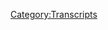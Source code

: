 {{Transcript
    | title         = [[346: April 11-14, 2013]]
    | caption       = [https://knowledgefight.libsyn.com/knowledge-fight-april-11-14-2013 Listen to this episode on Libsyn]
    | episodeNumber = [[346: April 11-14, 2013|346]]
    | length        = 01:23:42
}}

{{MessageBox
    | header     = Warning: Bot Generated Content
    | text       = This transcript was automatically generated by transcription software and likely contains many mistakes and misattributions. Please check the audio for definitive quotes, attribution, and context.
    | image      = N3yvass4myg91.webp
    | imagewidth = 50px
    | id         = warning
}}

{{TranscriptBlock
    | name      = Unknown Speaker
    | timestamp = 00:00:00.000
    | text      = I'm sick of them posing as if they're the good guys, saying we are the bad guys.
}}

{{TranscriptBlock
    | name      = Unknown Speaker
    | timestamp = 00:00:28.960
    | text      = I'm sick of them posing as if they're the good guys, saying we are the bad guys.
}}

{{TranscriptBlock
    | name      = Unknown Speaker
    | timestamp = 00:00:57.920
    | text      = I love you.
}}

{{TranscriptBlock
    | name      = Unknown Speaker
    | timestamp = 00:00:58.920
    | text      = Hey everybody, welcome back to Knowledge Fight, I'm Dan.
}}

{{TranscriptBlock
    | name      = Unknown Speaker
    | timestamp = 00:01:00.920
    | text      = I'm Jordan.
}}

{{TranscriptBlock
    | name      = Unknown Speaker
    | timestamp = 00:01:01.920
    | text      = We're a couple dudes, like to sit around, drink novelty beverages, and talk a little
}}

{{TranscriptBlock
    | name      = Unknown Speaker
    | timestamp = 00:01:04.799
    | text      = bit about Alex Jones.
}}

{{TranscriptBlock
    | name      = Unknown Speaker
    | timestamp = 00:01:06.319
    | text      = Indeed we are, Dan.
}}

{{TranscriptBlock
    | name      = Unknown Speaker
    | timestamp = 00:01:07.319
    | text      = Jordan.
}}

{{TranscriptBlock
    | name      = Unknown Speaker
    | timestamp = 00:01:08.319
    | text      = Dan?
}}

{{TranscriptBlock
    | name      = Unknown Speaker
    | timestamp = 00:01:09.319
    | text      = Jordan.
}}

{{TranscriptBlock
    | name      = Unknown Speaker
    | timestamp = 00:01:10.319
    | text      = Have you ever fulfilled a childhood dream?
}}

{{TranscriptBlock
    | name      = Unknown Speaker
    | timestamp = 00:01:12.319
    | text      = Oh.
}}

{{TranscriptBlock
    | name      = Unknown Speaker
    | timestamp = 00:01:13.319
    | text      = Now, I mean, like, you know, this show is a dream to do, but you didn't grow up thinking
}}

{{TranscriptBlock
    | name      = Unknown Speaker
    | timestamp = 00:01:17.920
    | text      = I can't wait to, someday I want to talk about Alex Jones?
}}

{{TranscriptBlock
    | name      = Unknown Speaker
    | timestamp = 00:01:22.780
    | text      = Little did you know, I was a wee nine-year-old boy in Honolulu dreaming.
}}

{{TranscriptBlock
    | name      = Unknown Speaker
    | timestamp = 00:01:27.400
    | text      = Of, uh, you know, I was like, what would I have been, about 10 years old when Alex first
}}

{{TranscriptBlock
    | name      = Unknown Speaker
    | timestamp = 00:01:32.280
    | text      = started broadcasting?
}}

{{TranscriptBlock
    | name      = Unknown Speaker
    | timestamp = 00:01:33.280
    | text      = Yeah, yeah, yeah, yeah.
}}

{{TranscriptBlock
    | name      = Unknown Speaker
    | timestamp = 00:01:34.280
    | text      = I got an update about it, and I was like, I don't know, 25 years from now I'm gonna
}}

{{TranscriptBlock
    | name      = Unknown Speaker
    | timestamp = 00:01:38.719
    | text      = have to take care of this.
}}

{{TranscriptBlock
    | name      = Unknown Speaker
    | timestamp = 00:01:40.079
    | text      = You guys got local access Austin TV in Honolulu.
}}

{{TranscriptBlock
    | name      = Unknown Speaker
    | timestamp = 00:01:43.719
    | text      = Absolutely.
}}

{{TranscriptBlock
    | name      = Unknown Speaker
    | timestamp = 00:01:44.719
    | text      = Gotcha, okay, fair.
}}

{{TranscriptBlock
    | name      = Unknown Speaker
    | timestamp = 00:01:45.719
    | text      = I started listening to the final edition, or whatever the fuck his old show is called,
}}

{{TranscriptBlock
    | name      = Unknown Speaker
    | timestamp = 00:01:49.959
    | text      = and I was like, you know what, no one's gonna address this.
}}

{{TranscriptBlock
    | name      = Unknown Speaker
    | timestamp = 00:01:54.680
    | text      = This is gonna be my responsibility, too.
}}

{{TranscriptBlock
    | name      = Unknown Speaker
    | timestamp = 00:01:56.680
    | text      = Only one.
}}

{{TranscriptBlock
    | name      = Unknown Speaker
    | timestamp = 00:01:57.680
    | text      = No, I don't know, I don't know if I had a ton of, like, fulfillable childhood fantasies.
}}

{{TranscriptBlock
    | name      = Unknown Speaker
    | timestamp = 00:02:05.040
    | text      = Right, right, right.
}}

{{TranscriptBlock
    | name      = Unknown Speaker
    | timestamp = 00:02:06.040
    | text      = So things like flying.
}}

{{TranscriptBlock
    | name      = Unknown Speaker
    | timestamp = 00:02:07.040
    | text      = Right, well, yeah, well, yeah.
}}

{{TranscriptBlock
    | name      = Unknown Speaker
    | timestamp = 00:02:09.039
    | text      = I mean, you did, you have flown.
}}

{{TranscriptBlock
    | name      = Unknown Speaker
    | timestamp = 00:02:10.800
    | text      = In a plane, yeah.
}}

{{TranscriptBlock
    | name      = Unknown Speaker
    | timestamp = 00:02:11.800
    | text      = In a sense.
}}

{{TranscriptBlock
    | name      = Unknown Speaker
    | timestamp = 00:02:12.800
    | text      = I went parasailing, so it's kind of, yeah.
}}

{{TranscriptBlock
    | name      = Unknown Speaker
    | timestamp = 00:02:13.800
    | text      = Did you?
}}

{{TranscriptBlock
    | name      = Unknown Speaker
    | timestamp = 00:02:14.800
    | text      = Oh, that's really cool.
}}

{{TranscriptBlock
    | name      = Unknown Speaker
    | timestamp = 00:02:15.800
    | text      = I've jumped off a cliff.
}}

{{TranscriptBlock
    | name      = Unknown Speaker
    | timestamp = 00:02:16.800
    | text      = Really?
}}

{{TranscriptBlock
    | name      = Unknown Speaker
    | timestamp = 00:02:17.800
    | text      = Yeah.
}}

{{TranscriptBlock
    | name      = Unknown Speaker
    | timestamp = 00:02:18.800
    | text      = Not a huge one, but yeah.
}}

{{TranscriptBlock
    | name      = Unknown Speaker
    | timestamp = 00:02:19.800
    | text      = Well, that's fucking awesome.
}}

{{TranscriptBlock
    | name      = Unknown Speaker
    | timestamp = 00:02:20.800
    | text      = I've never jumped, I'm terrified of heights, I would never jump off a cliff.
}}

{{TranscriptBlock
    | name      = Unknown Speaker
    | timestamp = 00:02:24.199
    | text      = That's not something that I probably would do again, but the context it was in was very,
}}

{{TranscriptBlock
    | name      = Unknown Speaker
    | timestamp = 00:02:28.599
    | text      = like, it seemed very safe.
}}

{{TranscriptBlock
    | name      = Unknown Speaker
    | timestamp = 00:02:29.800
    | text      = You were being chased by cannibals, obviously.
}}

{{TranscriptBlock
    | name      = Unknown Speaker
    | timestamp = 00:02:31.319
    | text      = Yes.
}}

{{TranscriptBlock
    | name      = Unknown Speaker
    | timestamp = 00:02:32.319
    | text      = The safer alternative was to jump off a cliff.
}}

{{TranscriptBlock
    | name      = Unknown Speaker
    | timestamp = 00:02:33.319
    | text      = Yes, of course, yeah.
}}

{{TranscriptBlock
    | name      = Unknown Speaker
    | timestamp = 00:02:34.319
    | text      = I was like, yeah, I'd seen a bunch of people go off already, and so I was like, well, odds
}}

{{TranscriptBlock
    | name      = Unknown Speaker
    | timestamp = 00:02:38.840
    | text      = of me getting hurt are slim.
}}

{{TranscriptBlock
    | name      = Unknown Speaker
    | timestamp = 00:02:40.759
    | text      = And you could see the water underneath, so you know what I mean, like big rocks.
}}

{{TranscriptBlock
    | name      = Unknown Speaker
    | timestamp = 00:02:44.879
    | text      = But I probably wouldn't do it again, especially in a context where I didn't feel like I could
}}

{{TranscriptBlock
    | name      = Unknown Speaker
    | timestamp = 00:02:51.560
    | text      = see the water.
}}

{{TranscriptBlock
    | name      = Unknown Speaker
    | timestamp = 00:02:52.560
    | text      = Yeah, yeah, yeah, yeah.
}}

{{TranscriptBlock
    | name      = Unknown Speaker
    | timestamp = 00:02:53.560
    | text      = People who do that are crazy.
}}

{{TranscriptBlock
    | name      = Unknown Speaker
    | timestamp = 00:02:54.560
    | text      = No, insane.
}}

{{TranscriptBlock
    | name      = Unknown Speaker
    | timestamp = 00:02:55.560
    | text      = Yeah.
}}

{{TranscriptBlock
    | name      = Unknown Speaker
    | timestamp = 00:02:56.560
    | text      = So anyway, as a podcast where I am actively fulfilling my childhood fantasy, and actually
}}

{{TranscriptBlock
    | name      = Unknown Speaker
    | timestamp = 00:03:00.560
    | text      = there is a little bit of truth to that, because from a very young age, I did want to do radio.
}}

{{TranscriptBlock
    | name      = Unknown Speaker
    | timestamp = 00:03:03.879
    | text      = Yeah, no.
}}

{{TranscriptBlock
    | name      = Unknown Speaker
    | timestamp = 00:03:04.879
    | text      = Like, I loved radio.
}}

{{TranscriptBlock
    | name      = Unknown Speaker
    | timestamp = 00:03:05.879
    | text      = Right.
}}

{{TranscriptBlock
    | name      = Unknown Speaker
    | timestamp = 00:03:06.879
    | text      = That's what I was, well, that's one of the things that I was thinking when I was thinking
}}

{{TranscriptBlock
    | name      = Unknown Speaker
    | timestamp = 00:03:09.919
    | text      = about the question is like, this is adjacent to a dream of yours, because we've talked
}}

{{TranscriptBlock
    | name      = Unknown Speaker
    | timestamp = 00:03:16.000
    | text      = in the past about how you've always wanted to do radio.
}}

{{TranscriptBlock
    | name      = Unknown Speaker
    | timestamp = 00:03:18.080
    | text      = Yeah, I love it.
}}

{{TranscriptBlock
    | name      = Unknown Speaker
    | timestamp = 00:03:19.280
    | text      = And I've done a lot of things that are adjacent to goals that I've had in comedy as a kid,
}}

{{TranscriptBlock
    | name      = Unknown Speaker
    | timestamp = 00:03:24.280
    | text      = but I don't know if there's any, like the only one that is genuinely a childhood dream
}}

{{TranscriptBlock
    | name      = Unknown Speaker
    | timestamp = 00:03:29.439
    | text      = that I've had since I was like six years old is writing a novel.
}}

{{TranscriptBlock
    | name      = Unknown Speaker
    | timestamp = 00:03:34.080
    | text      = And like, that's the only childhood dream that I'm close to achieving, and I'm really
}}

{{TranscriptBlock
    | name      = Unknown Speaker
    | timestamp = 00:03:38.280
    | text      = scared of failing at it, so.
}}

{{TranscriptBlock
    | name      = Unknown Speaker
    | timestamp = 00:03:40.259
    | text      = Or just, I mean, that's a good reason not to do it.
}}

{{TranscriptBlock
    | name      = Unknown Speaker
    | timestamp = 00:03:43.680
    | text      = Yeah.
}}

{{TranscriptBlock
    | name      = Unknown Speaker
    | timestamp = 00:03:44.680
    | text      = You're scared of failing, then I, no, absolutely not.
}}

{{TranscriptBlock
    | name      = Unknown Speaker
    | timestamp = 00:03:48.039
    | text      = But I do know a lot about Alex Jones.
}}

{{TranscriptBlock
    | name      = Unknown Speaker
    | timestamp = 00:03:50.000
    | text      = And I only know what you tell me.
}}

{{TranscriptBlock
    | name      = Unknown Speaker
    | timestamp = 00:03:52.159
    | text      = That's correct, and that's the podcast here that we're doing.
}}

{{TranscriptBlock
    | name      = Unknown Speaker
    | timestamp = 00:03:55.520
    | text      = Alex is on some bullshit today, and we've got an interesting episode to go over covering
}}

{{TranscriptBlock
    | name      = Unknown Speaker
    | timestamp = 00:04:00.539
    | text      = the time span of April 11th to 14th, 2013.
}}

{{TranscriptBlock
    | name      = Unknown Speaker
    | timestamp = 00:04:04.919
    | text      = So in our going back to track Alex's coverage of Sandy Hook, we have now reached the day
}}

{{TranscriptBlock
    | name      = Unknown Speaker
    | timestamp = 00:04:10.479
    | text      = before the Boston bombing.
}}

{{TranscriptBlock
    | name      = Unknown Speaker
    | timestamp = 00:04:12.759
    | text      = So we're going to get right up to the edge of that, and then the next episode will probably
}}

{{TranscriptBlock
    | name      = Unknown Speaker
    | timestamp = 00:04:16.800
    | text      = be incredibly miserable.
}}

{{TranscriptBlock
    | name      = Unknown Speaker
    | timestamp = 00:04:20.279
    | text      = But before we get into what's going on here on the show today, we've got to take a little
}}

{{TranscriptBlock
    | name      = Unknown Speaker
    | timestamp = 00:04:23.439
    | text      = moment to say thank you to the people who have signed up and are supporting the show.
}}

{{TranscriptBlock
    | name      = Unknown Speaker
    | timestamp = 00:04:26.480
    | text      = So first of all, Sean, thank you so much, you are now a policy wonk.
}}

{{TranscriptBlock
    | name      = Unknown Speaker
    | timestamp = 00:04:31.000
    | text      = I'm a policy wonk.
}}

{{TranscriptBlock
    | name      = Unknown Speaker
    | timestamp = 00:04:33.000
    | text      = Next Tyler, thank you so much, you are now a policy wonk.
}}

{{TranscriptBlock
    | name      = Unknown Speaker
    | timestamp = 00:04:35.720
    | text      = I'm a policy wonk.
}}

{{TranscriptBlock
    | name      = Unknown Speaker
    | timestamp = 00:04:37.879
    | text      = Next Kate, thank you so much, you are now a policy wonk.
}}

{{TranscriptBlock
    | name      = Unknown Speaker
    | timestamp = 00:04:40.600
    | text      = I'm a policy wonk.
}}

{{TranscriptBlock
    | name      = Unknown Speaker
    | timestamp = 00:04:42.600
    | text      = Next Matt, thank you so much, you are now a policy wonk.
}}

{{TranscriptBlock
    | name      = Unknown Speaker
    | timestamp = 00:04:45.720
    | text      = I'm a policy wonk.
}}

{{TranscriptBlock
    | name      = Unknown Speaker
    | timestamp = 00:04:46.959
    | text      = Next Matt, next Lawrence, thank you so much, you are now a policy wonk.
}}

{{TranscriptBlock
    | name      = Unknown Speaker
    | timestamp = 00:04:51.480
    | text      = I'm a policy wonk.
}}

{{TranscriptBlock
    | name      = Unknown Speaker
    | timestamp = 00:04:52.600
    | text      = Thanks Laird.
}}

{{TranscriptBlock
    | name      = Unknown Speaker
    | timestamp = 00:04:53.600
    | text      = Next Jennifer, thank you so much, you are now a policy wonk.
}}

{{TranscriptBlock
    | name      = Unknown Speaker
    | timestamp = 00:04:57.319
    | text      = I'm a policy wonk.
}}

{{TranscriptBlock
    | name      = Unknown Speaker
    | timestamp = 00:04:58.319
    | text      = Thank you Jennifer.
}}

{{TranscriptBlock
    | name      = Unknown Speaker
    | timestamp = 00:04:59.379
    | text      = And finally Danger Guy, thank you so much, you are now a policy wonk.
}}

{{TranscriptBlock
    | name      = Unknown Speaker
    | timestamp = 00:05:03.399
    | text      = I'm a policy wonk.
}}

{{TranscriptBlock
    | name      = Unknown Speaker
    | timestamp = 00:05:04.399
    | text      = Thank you Danger Guy.
}}

{{TranscriptBlock
    | name      = Unknown Speaker
    | timestamp = 00:05:05.399
    | text      = Thank you very much Danger Guy.
}}

{{TranscriptBlock
    | name      = Unknown Speaker
    | timestamp = 00:05:06.399
    | text      = If you're out there listening and thinking hey I like what this show, I like what these
}}

{{TranscriptBlock
    | name      = Unknown Speaker
    | timestamp = 00:05:08.519
    | text      = guys do, I'd like to support it, you can do that by going to our website knowledgefight.com
}}

{{TranscriptBlock
    | name      = Unknown Speaker
    | timestamp = 00:05:11.800
    | text      = clicking the button that says support the show, we would appreciate it.
}}

{{TranscriptBlock
    | name      = Unknown Speaker
    | timestamp = 00:05:13.920
    | text      = It would be lovely.
}}

{{TranscriptBlock
    | name      = Unknown Speaker
    | timestamp = 00:05:14.920
    | text      = Also today Jordan, I want to give a very special shout out to a couple of listeners who have
}}

{{TranscriptBlock
    | name      = Unknown Speaker
    | timestamp = 00:05:20.480
    | text      = an anniversary today.
}}

{{TranscriptBlock
    | name      = Unknown Speaker
    | timestamp = 00:05:22.480
    | text      = Very exciting, we're so thrilled for them.
}}

{{TranscriptBlock
    | name      = Unknown Speaker
    | timestamp = 00:05:25.160
    | text      = So Joker Ian and Spooks, congratulations on your anniversary, we hope it's a great one
}}

{{TranscriptBlock
    | name      = Unknown Speaker
    | timestamp = 00:05:31.720
    | text      = and I hope you're having the best day of your lives.
}}

{{TranscriptBlock
    | name      = Unknown Speaker
    | timestamp = 00:05:34.439
    | text      = Is it the anniversary of choosing the best names ever?
}}

{{TranscriptBlock
    | name      = Unknown Speaker
    | timestamp = 00:05:38.360
    | text      = Fun nicknames, perhaps.
}}

{{TranscriptBlock
    | name      = Unknown Speaker
    | timestamp = 00:05:41.759
    | text      = But anyway, enjoy your day.
}}

{{TranscriptBlock
    | name      = Unknown Speaker
    | timestamp = 00:05:43.839
    | text      = So like I said, we're doing April 11th to 14th today and one of the things I kind of
}}

{{TranscriptBlock
    | name      = Unknown Speaker
    | timestamp = 00:05:47.839
    | text      = wanted to stick around in the present because Eddie Bravo and Sam Tripoli were still in
}}

{{TranscriptBlock
    | name      = Unknown Speaker
    | timestamp = 00:05:52.279
    | text      = studio on Friday and they were on The War Room with Owen Schroyer and I was like this
}}

{{TranscriptBlock
    | name      = Unknown Speaker
    | timestamp = 00:05:58.959
    | text      = is a lot of Eddie Bravo content.
}}

{{TranscriptBlock
    | name      = Unknown Speaker
    | timestamp = 00:06:02.600
    | text      = Look I'm not busy but I'm still too busy to do two Infowars shows, you know what I'm saying?
}}

{{TranscriptBlock
    | name      = Unknown Speaker
    | timestamp = 00:06:07.899
    | text      = They were all over the network at the end of last week and so I was thinking everybody
}}

{{TranscriptBlock
    | name      = Unknown Speaker
    | timestamp = 00:06:13.639
    | text      = enjoys to hear some Eddie Bravo nonsense but there was a pretty severe backlash from our
}}

{{TranscriptBlock
    | name      = Unknown Speaker
    | timestamp = 00:06:18.240
    | text      = audience over Sam Tripoli.
}}

{{TranscriptBlock
    | name      = Unknown Speaker
    | timestamp = 00:06:20.040
    | text      = I think we all agree.
}}

{{TranscriptBlock
    | name      = Unknown Speaker
    | timestamp = 00:06:21.519
    | text      = There was an unexpected and universal sentiment that was like don't cover this guy anymore,
}}

{{TranscriptBlock
    | name      = Unknown Speaker
    | timestamp = 00:06:27.839
    | text      = it was awful to listen to him yell.
}}

{{TranscriptBlock
    | name      = Unknown Speaker
    | timestamp = 00:06:30.160
    | text      = So I have to honor their wishes and stay away from the present day, get back into the past
}}

{{TranscriptBlock
    | name      = Unknown Speaker
    | timestamp = 00:06:34.959
    | text      = here 2013.
}}

{{TranscriptBlock
    | name      = Unknown Speaker
    | timestamp = 00:06:35.959
    | text      = I like it.
}}

{{TranscriptBlock
    | name      = Unknown Speaker
    | timestamp = 00:06:36.959
    | text      = Let's do it.
}}

{{TranscriptBlock
    | name      = Unknown Speaker
    | timestamp = 00:06:37.959
    | text      = So in this first clip from April 11th, you get a glimpse into how his brain works and
}}

{{TranscriptBlock
    | name      = Unknown Speaker
    | timestamp = 00:06:44.720
    | text      = how he experiences his own situation and this is just surreal bullshit.
}}

{{TranscriptBlock
    | name      = Unknown Speaker
    | timestamp = 00:06:51.199
    | text      = And this program is so evidenced, it is so 100% on record that it dizzies my mind that
}}

{{TranscriptBlock
    | name      = Unknown Speaker
    | timestamp = 00:07:01.800
    | text      = we're even having a debate about this.
}}

{{TranscriptBlock
    | name      = Unknown Speaker
    | timestamp = 00:07:05.519
    | text      = The establishment is moving forward with an accelerated timetable for several reasons.
}}

{{TranscriptBlock
    | name      = Unknown Speaker
    | timestamp = 00:07:12.959
    | text      = They're about 10 years behind in their projections and they've looked forward that if they don't
}}

{{TranscriptBlock
    | name      = Unknown Speaker
    | timestamp = 00:07:18.639
    | text      = accelerate the program, their operation will fail.
}}

{{TranscriptBlock
    | name      = Unknown Speaker
    | timestamp = 00:07:23.000
    | text      = But they have succeeded in their greatest goal of creating an artificial habitat civilization
}}

{{TranscriptBlock
    | name      = Unknown Speaker
    | timestamp = 00:07:30.959
    | text      = where the government and corporate reservations that are breakaway civilizations several steps
}}

{{TranscriptBlock
    | name      = Unknown Speaker
    | timestamp = 00:07:36.800
    | text      = above us.
}}

{{TranscriptBlock
    | name      = Unknown Speaker
    | timestamp = 00:07:38.800
    | text      = I don't even know what he's talking about at this point.
}}

{{TranscriptBlock
    | name      = Unknown Speaker
    | timestamp = 00:07:41.959
    | text      = That's sort of the same ideas that like Tom Papert was talking about in the present day,
}}

{{TranscriptBlock
    | name      = Unknown Speaker
    | timestamp = 00:07:46.079
    | text      = the idea that the globalists have created like Iceland is like a place with no immigrants
}}

{{TranscriptBlock
    | name      = Unknown Speaker
    | timestamp = 00:07:51.480
    | text      = and low taxes.
}}

{{TranscriptBlock
    | name      = Unknown Speaker
    | timestamp = 00:07:54.000
    | text      = I don't know what he's talking about.
}}

{{TranscriptBlock
    | name      = Unknown Speaker
    | timestamp = 00:07:55.600
    | text      = But the idea that he's saying that all of these claims that they're making are all so
}}

{{TranscriptBlock
    | name      = Unknown Speaker
    | timestamp = 00:07:58.959
    | text      = evidenced, it's so proven, so on record, it's just ludicrous.
}}

{{TranscriptBlock
    | name      = Unknown Speaker
    | timestamp = 00:08:03.360
    | text      = I am a big fan of your fictional enemy being suddenly somehow 10 years behind.
}}

{{TranscriptBlock
    | name      = Unknown Speaker
    | timestamp = 00:08:13.480
    | text      = We have not talked about this yesterday or the day before that or the past 10 years actually
}}

{{TranscriptBlock
    | name      = Unknown Speaker
    | timestamp = 00:08:18.399
    | text      = that they are behind at all.
}}

{{TranscriptBlock
    | name      = Unknown Speaker
    | timestamp = 00:08:21.079
    | text      = Shouldn't we be getting updates?
}}

{{TranscriptBlock
    | name      = Unknown Speaker
    | timestamp = 00:08:22.079
    | text      = Shouldn't last year he have said they're officially nine years behind their projections?
}}

{{TranscriptBlock
    | name      = Unknown Speaker
    | timestamp = 00:08:26.120
    | text      = Well, they might have been 10 years behind then too.
}}

{{TranscriptBlock
    | name      = Unknown Speaker
    | timestamp = 00:08:30.079
    | text      = I mean, Alex still says in the present day that they're 10 years behind because the patriots
}}

{{TranscriptBlock
    | name      = Unknown Speaker
    | timestamp = 00:08:35.039
    | text      = pushed back on them because of the John Birch Society coming around and coming up the works.
}}

{{TranscriptBlock
    | name      = Unknown Speaker
    | timestamp = 00:08:41.720
    | text      = They're accelerating things because they've looked at their projections and they're clearly
}}

{{TranscriptBlock
    | name      = Unknown Speaker
    | timestamp = 00:08:45.200
    | text      = 10 years behind.
}}

{{TranscriptBlock
    | name      = Unknown Speaker
    | timestamp = 00:08:46.200
    | text      = What are you talking about?
}}

{{TranscriptBlock
    | name      = Unknown Speaker
    | timestamp = 00:08:47.840
    | text      = Yeah, I think what he's doing is he's twisting comments that people have made about like
}}

{{TranscriptBlock
    | name      = Unknown Speaker
    | timestamp = 00:08:53.440
    | text      = high speed rail.
}}

{{TranscriptBlock
    | name      = Unknown Speaker
    | timestamp = 00:08:54.440
    | text      = Sure.
}}

{{TranscriptBlock
    | name      = Unknown Speaker
    | timestamp = 00:08:55.440
    | text      = Stuff like that.
}}

{{TranscriptBlock
    | name      = Unknown Speaker
    | timestamp = 00:08:56.440
    | text      = Yeah.
}}

{{TranscriptBlock
    | name      = Unknown Speaker
    | timestamp = 00:08:57.440
    | text      = People...
}}

{{TranscriptBlock
    | name      = Unknown Speaker
    | timestamp = 00:08:58.440
    | text      = Our monorail is 10 years behind.
}}

{{TranscriptBlock
    | name      = Unknown Speaker
    | timestamp = 00:09:00.320
    | text      = Sure.
}}

{{TranscriptBlock
    | name      = Unknown Speaker
    | timestamp = 00:09:01.320
    | text      = Or modernization in third world countries, stuff like that.
}}

{{TranscriptBlock
    | name      = Unknown Speaker
    | timestamp = 00:09:04.720
    | text      = I'm guessing that that's what he's talking about, people have said is behind what people
}}

{{TranscriptBlock
    | name      = Unknown Speaker
    | timestamp = 00:09:08.120
    | text      = had hoped.
}}

{{TranscriptBlock
    | name      = Unknown Speaker
    | timestamp = 00:09:09.120
    | text      = But whatever the case, Alex is like real, he's consistent and he keeps pushing forward
}}

{{TranscriptBlock
    | name      = Unknown Speaker
    | timestamp = 00:09:15.240
    | text      = on this mentality of like they're accelerating, we should be accelerating too.
}}

{{TranscriptBlock
    | name      = Unknown Speaker
    | timestamp = 00:09:21.879
    | text      = And when the other side isn't accelerating and you're just creating the perception that
}}

{{TranscriptBlock
    | name      = Unknown Speaker
    | timestamp = 00:09:25.919
    | text      = they are, what you're doing is justifying and rationalizing your own acceleration.
}}

{{TranscriptBlock
    | name      = Unknown Speaker
    | timestamp = 00:09:30.720
    | text      = Yeah.
}}

{{TranscriptBlock
    | name      = Unknown Speaker
    | timestamp = 00:09:31.720
    | text      = And that's kind of all that's going on.
}}

{{TranscriptBlock
    | name      = Unknown Speaker
    | timestamp = 00:09:32.919
    | text      = Well, yeah.
}}

{{TranscriptBlock
    | name      = Unknown Speaker
    | timestamp = 00:09:33.919
    | text      = I mean, it is a little bit along the lines of like, hey guys, they're 10 years behind
}}

{{TranscriptBlock
    | name      = Unknown Speaker
    | timestamp = 00:09:39.960
    | text      = on killing all of us.
}}

{{TranscriptBlock
    | name      = Unknown Speaker
    | timestamp = 00:09:41.179
    | text      = So we have basically got 10 years to kill all of them.
}}

{{TranscriptBlock
    | name      = Unknown Speaker
    | timestamp = 00:09:44.840
    | text      = That's really what I'm saying.
}}

{{TranscriptBlock
    | name      = Unknown Speaker
    | timestamp = 00:09:46.159
    | text      = Or else.
}}

{{TranscriptBlock
    | name      = Unknown Speaker
    | timestamp = 00:09:47.159
    | text      = Or else we'll die.
}}

{{TranscriptBlock
    | name      = Unknown Speaker
    | timestamp = 00:09:48.159
    | text      = They'll catch up.
}}

{{TranscriptBlock
    | name      = Unknown Speaker
    | timestamp = 00:09:49.159
    | text      = Because if they could, they would already have killed you.
}}

{{TranscriptBlock
    | name      = Unknown Speaker
    | timestamp = 00:09:52.399
    | text      = So that's basically them attempting to kill you as we speak.
}}

{{TranscriptBlock
    | name      = Unknown Speaker
    | timestamp = 00:09:55.720
    | text      = Yeah.
}}

{{TranscriptBlock
    | name      = Unknown Speaker
    | timestamp = 00:09:56.720
    | text      = So Alex, keeping that sort of vibe alive of this sort of like fatal kind of situation,
}}

{{TranscriptBlock
    | name      = Unknown Speaker
    | timestamp = 00:10:03.919
    | text      = he teases an upcoming news report in a way that I think is a little over the top.
}}

{{TranscriptBlock
    | name      = Unknown Speaker
    | timestamp = 00:10:09.440
    | text      = Then at the bottom of the next hour, I will break down the most chilling information that
}}

{{TranscriptBlock
    | name      = Unknown Speaker
    | timestamp = 00:10:18.600
    | text      = we have ever covered here on this broadcast.
}}

{{TranscriptBlock
    | name      = Unknown Speaker
    | timestamp = 00:10:22.399
    | text      = And it's all publicly available.
}}

{{TranscriptBlock
    | name      = Unknown Speaker
    | timestamp = 00:10:25.320
    | text      = So the most chilling information ever of all time, Jordan.
}}

{{TranscriptBlock
    | name      = Unknown Speaker
    | timestamp = 00:10:30.700
    | text      = Every time he does this, it's like we have the guy who breaks shit from the internet.
}}

{{TranscriptBlock
    | name      = Unknown Speaker
    | timestamp = 00:10:35.399
    | text      = We got the hammer guy.
}}

{{TranscriptBlock
    | name      = Unknown Speaker
    | timestamp = 00:10:37.399
    | text      = The biggest guest we've ever had.
}}

{{TranscriptBlock
    | name      = Unknown Speaker
    | timestamp = 00:10:39.679
    | text      = It's the guy who hits things with a hammer on YouTube.
}}

{{TranscriptBlock
    | name      = Unknown Speaker
    | timestamp = 00:10:42.399
    | text      = To be fair, that was a pretty fun interview.
}}

{{TranscriptBlock
    | name      = Unknown Speaker
    | timestamp = 00:10:44.200
    | text      = Well, it was better than Eddie Bravo and Sam Triplett.
}}

{{TranscriptBlock
    | name      = Unknown Speaker
    | timestamp = 00:10:48.039
    | text      = In terms of ranking Alex's guests, that guy was pretty fun.
}}

{{TranscriptBlock
    | name      = Unknown Speaker
    | timestamp = 00:10:51.600
    | text      = He did hit things with a hammer.
}}

{{TranscriptBlock
    | name      = Unknown Speaker
    | timestamp = 00:10:53.559
    | text      = And Alex rejoiced.
}}

{{TranscriptBlock
    | name      = Unknown Speaker
    | timestamp = 00:10:54.559
    | text      = That's true.
}}

{{TranscriptBlock
    | name      = Unknown Speaker
    | timestamp = 00:10:55.559
    | text      = That is true.
}}

{{TranscriptBlock
    | name      = Unknown Speaker
    | timestamp = 00:10:57.120
    | text      = So I mean, we could spend all day trying to guess what this super chilling information
}}

{{TranscriptBlock
    | name      = Unknown Speaker
    | timestamp = 00:11:01.600
    | text      = is.
}}

{{TranscriptBlock
    | name      = Unknown Speaker
    | timestamp = 00:11:02.600
    | text      = And I think it's this.
}}

{{TranscriptBlock
    | name      = Unknown Speaker
    | timestamp = 00:11:04.840
    | text      = And there's a new Bilderberg Group report out at Infowars.com right now where the president
}}

{{TranscriptBlock
    | name      = Unknown Speaker
    | timestamp = 00:11:11.679
    | text      = of the Italian Supreme Court, very famous individual, has now come out and said that
}}

{{TranscriptBlock
    | name      = Unknown Speaker
    | timestamp = 00:11:23.039
    | text      = the government has all of the documentation and Italian intelligence has all the documentation
}}

{{TranscriptBlock
    | name      = Unknown Speaker
    | timestamp = 00:11:28.600
    | text      = that every time Italy tries to get out from under the EU or the globalist system, terror
}}

{{TranscriptBlock
    | name      = Unknown Speaker
    | timestamp = 00:11:33.840
    | text      = attacks are staged by the Bilderberg Group.
}}

{{TranscriptBlock
    | name      = Unknown Speaker
    | timestamp = 00:11:39.480
    | text      = It says secretive group was involved in strategy of tension.
}}

{{TranscriptBlock
    | name      = Unknown Speaker
    | timestamp = 00:11:43.600
    | text      = So what's going on here is Alex is saying that this is in the present, like that this
}}

{{TranscriptBlock
    | name      = Unknown Speaker
    | timestamp = 00:11:47.960
    | text      = guy has a document that shows that the Bilderberg Group causes false flags whenever people meddle
}}

{{TranscriptBlock
    | name      = Unknown Speaker
    | timestamp = 00:11:53.639
    | text      = in globalist plans or whatever.
}}

{{TranscriptBlock
    | name      = Unknown Speaker
    | timestamp = 00:11:56.399
    | text      = And that's not really fair.
}}

{{TranscriptBlock
    | name      = Unknown Speaker
    | timestamp = 00:11:58.000
    | text      = But that's the presentation he is absolutely trying to create.
}}

{{TranscriptBlock
    | name      = Unknown Speaker
    | timestamp = 00:12:01.960
    | text      = That is troubling, if true.
}}

{{TranscriptBlock
    | name      = Unknown Speaker
    | timestamp = 00:12:03.919
    | text      = So this is about a guy named Ferdinando Impossimotto.
}}

{{TranscriptBlock
    | name      = Unknown Speaker
    | timestamp = 00:12:08.440
    | text      = The president of the Italian Supreme Court.
}}

{{TranscriptBlock
    | name      = Unknown Speaker
    | timestamp = 00:12:11.039
    | text      = He's often credited as the quote honorary president of the Supreme Court of Italy.
}}

{{TranscriptBlock
    | name      = Unknown Speaker
    | timestamp = 00:12:15.720
    | text      = See, that's different.
}}

{{TranscriptBlock
    | name      = Unknown Speaker
    | timestamp = 00:12:16.720
    | text      = But I can't find any evidence that he was an actual judge on the Supreme Court.
}}

{{TranscriptBlock
    | name      = Unknown Speaker
    | timestamp = 00:12:20.039
    | text      = I honestly have no idea what that title means.
}}

{{TranscriptBlock
    | name      = Unknown Speaker
    | timestamp = 00:12:23.059
    | text      = And I've looked into it a little bit and I still don't really understand.
}}

{{TranscriptBlock
    | name      = Unknown Speaker
    | timestamp = 00:12:26.639
    | text      = From what I can tell from like looking at Italian legal websites, honorary judges are
}}

{{TranscriptBlock
    | name      = Unknown Speaker
    | timestamp = 00:12:31.360
    | text      = sometimes appointed who provide assistance to courts on various matters.
}}

{{TranscriptBlock
    | name      = Unknown Speaker
    | timestamp = 00:12:35.320
    | text      = And it's usually a temporary thing, depending on the person's expertise.
}}

{{TranscriptBlock
    | name      = Unknown Speaker
    | timestamp = 00:12:39.200
    | text      = So he might have assisted the Supreme Court of Italy on something in an honorary fashion.
}}

{{TranscriptBlock
    | name      = Unknown Speaker
    | timestamp = 00:12:44.879
    | text      = He's a judge consultant.
}}

{{TranscriptBlock
    | name      = Unknown Speaker
    | timestamp = 00:12:46.440
    | text      = Yeah.
}}

{{TranscriptBlock
    | name      = Unknown Speaker
    | timestamp = 00:12:47.440
    | text      = And he's a legitimate person who's had a career in public service.
}}

{{TranscriptBlock
    | name      = Unknown Speaker
    | timestamp = 00:12:50.759
    | text      = So judges are like, we're deliberating, and you're like, hey, what do you think?
}}

{{TranscriptBlock
    | name      = Unknown Speaker
    | timestamp = 00:12:54.120
    | text      = Yeah.
}}

{{TranscriptBlock
    | name      = Unknown Speaker
    | timestamp = 00:12:55.120
    | text      = And he's like...
}}

{{TranscriptBlock
    | name      = Unknown Speaker
    | timestamp = 00:12:56.120
    | text      = I don't think honorary president of the Italian Supreme Court is a bullshit credential.
}}

{{TranscriptBlock
    | name      = Unknown Speaker
    | timestamp = 00:13:01.039
    | text      = But I do think that the way Alex is presenting it is a little bit bullshit.
}}

{{TranscriptBlock
    | name      = Unknown Speaker
    | timestamp = 00:13:05.240
    | text      = Right.
}}

{{TranscriptBlock
    | name      = Unknown Speaker
    | timestamp = 00:13:06.240
    | text      = Because it's not as though he's the...
}}

{{TranscriptBlock
    | name      = Unknown Speaker
    | timestamp = 00:13:08.039
    | text      = It's not like he's chief Supreme Court justice.
}}

{{TranscriptBlock
    | name      = Unknown Speaker
    | timestamp = 00:13:11.000
    | text      = He's not John Roberts in this scenario.
}}

{{TranscriptBlock
    | name      = Unknown Speaker
    | timestamp = 00:13:12.960
    | text      = No, no, no.
}}

{{TranscriptBlock
    | name      = Unknown Speaker
    | timestamp = 00:13:14.120
    | text      = He's Steve Puchenik working at the State Department.
}}

{{TranscriptBlock
    | name      = Unknown Speaker
    | timestamp = 00:13:16.700
    | text      = He's a consultant.
}}

{{TranscriptBlock
    | name      = Unknown Speaker
    | timestamp = 00:13:17.700
    | text      = Sure.
}}

{{TranscriptBlock
    | name      = Unknown Speaker
    | timestamp = 00:13:18.700
    | text      = Sure.
}}

{{TranscriptBlock
    | name      = Unknown Speaker
    | timestamp = 00:13:19.700
    | text      = I don't have enough information to know whether or not this guy is lying about his involvement
}}

{{TranscriptBlock
    | name      = Unknown Speaker
    | timestamp = 00:13:23.840
    | text      = in things.
}}

{{TranscriptBlock
    | name      = Unknown Speaker
    | timestamp = 00:13:24.840
    | text      = But the way Alex is framing it is dishonest.
}}

{{TranscriptBlock
    | name      = Unknown Speaker
    | timestamp = 00:13:27.159
    | text      = Gotcha.
}}

{{TranscriptBlock
    | name      = Unknown Speaker
    | timestamp = 00:13:28.159
    | text      = So in 2013, Impossimato published a book called The Republic of Unpunished Massacres, which
}}

{{TranscriptBlock
    | name      = Unknown Speaker
    | timestamp = 00:13:34.700
    | text      = I have to assume sounds better in Italian.
}}

{{TranscriptBlock
    | name      = Unknown Speaker
    | timestamp = 00:13:37.879
    | text      = In the book, he claims that he found a document that proves that the Bilderberg Group was
}}

{{TranscriptBlock
    | name      = Unknown Speaker
    | timestamp = 00:13:41.320
    | text      = behind terrorist attacks in Italy in the 70s and 80s.
}}

{{TranscriptBlock
    | name      = Unknown Speaker
    | timestamp = 00:13:45.080
    | text      = This document has not been produced, nor has Impossimato even claimed to have authenticated
}}

{{TranscriptBlock
    | name      = Unknown Speaker
    | timestamp = 00:13:50.000
    | text      = it.
}}

{{TranscriptBlock
    | name      = Unknown Speaker
    | timestamp = 00:13:51.000
    | text      = He just believes it to be genuine.
}}

{{TranscriptBlock
    | name      = Unknown Speaker
    | timestamp = 00:13:52.639
    | text      = Oh, well, I mean, that's a low bar.
}}

{{TranscriptBlock
    | name      = Unknown Speaker
    | timestamp = 00:13:55.639
    | text      = But it does make things simpler, I suppose.
}}

{{TranscriptBlock
    | name      = Unknown Speaker
    | timestamp = 00:13:58.000
    | text      = Sure.
}}

{{TranscriptBlock
    | name      = Unknown Speaker
    | timestamp = 00:13:59.000
    | text      = Alex is presenting this as if Alex himself has the document and that it proves that whatever
}}

{{TranscriptBlock
    | name      = Unknown Speaker
    | timestamp = 00:14:03.659
    | text      = Italy wants to, whenever they want to get out of the EU in the present day, they get
}}

{{TranscriptBlock
    | name      = Unknown Speaker
    | timestamp = 00:14:07.820
    | text      = hit with false flag terrorist attacks, which is ludicrous, even if you believe all of the
}}

{{TranscriptBlock
    | name      = Unknown Speaker
    | timestamp = 00:14:11.500
    | text      = assertions being made in Impossimato's book.
}}

{{TranscriptBlock
    | name      = Unknown Speaker
    | timestamp = 00:14:14.299
    | text      = He is only talking about activity that took place in the days of Operation Gladio, which,
}}

{{TranscriptBlock
    | name      = Unknown Speaker
    | timestamp = 00:14:18.879
    | text      = despite what Alex might say, does not continue to the present day.
}}

{{TranscriptBlock
    | name      = Unknown Speaker
    | timestamp = 00:14:22.179
    | text      = It was a product of Cold War stupidity.
}}

{{TranscriptBlock
    | name      = Unknown Speaker
    | timestamp = 00:14:24.320
    | text      = And by the time anything related to it involved actual attacks, it was because of groups that
}}

{{TranscriptBlock
    | name      = Unknown Speaker
    | timestamp = 00:14:29.080
    | text      = had splintered from their original purpose and gone rogue.
}}

{{TranscriptBlock
    | name      = Unknown Speaker
    | timestamp = 00:14:31.919
    | text      = Now, is that in and of itself a good argument against setting up operations like Gladio?
}}

{{TranscriptBlock
    | name      = Unknown Speaker
    | timestamp = 00:14:36.320
    | text      = Yes.
}}

{{TranscriptBlock
    | name      = Unknown Speaker
    | timestamp = 00:14:37.320
    | text      = You bet.
}}

{{TranscriptBlock
    | name      = Unknown Speaker
    | timestamp = 00:14:38.320
    | text      = A hundred percent.
}}

{{TranscriptBlock
    | name      = Unknown Speaker
    | timestamp = 00:14:39.320
    | text      = Does it prove that the people behind Gladio are actually trying to create terrorist cells
}}

{{TranscriptBlock
    | name      = Unknown Speaker
    | timestamp = 00:14:42.600
    | text      = to pull off false flag attacks?
}}

{{TranscriptBlock
    | name      = Unknown Speaker
    | timestamp = 00:14:44.480
    | text      = I think I need more evidence on that.
}}

{{TranscriptBlock
    | name      = Unknown Speaker
    | timestamp = 00:14:45.799
    | text      = Not all of them?
}}

{{TranscriptBlock
    | name      = Unknown Speaker
    | timestamp = 00:14:46.799
    | text      = I think I need more evidence before we're going to be able to substantiate that one.
}}

{{TranscriptBlock
    | name      = Unknown Speaker
    | timestamp = 00:14:50.799
    | text      = And so looking at the claim that's being made here, I see no actual evidence that the Bilderberg
}}

{{TranscriptBlock
    | name      = Unknown Speaker
    | timestamp = 00:14:55.039
    | text      = group was involved in Operation Gladio outside of this mysterious document that Impossimato
}}

{{TranscriptBlock
    | name      = Unknown Speaker
    | timestamp = 00:14:59.440
    | text      = claims he saw, but isn't anywhere to be found.
}}

{{TranscriptBlock
    | name      = Unknown Speaker
    | timestamp = 00:15:01.679
    | text      = Right.
}}

{{TranscriptBlock
    | name      = Unknown Speaker
    | timestamp = 00:15:02.679
    | text      = So that's the conceivably the most chilling news in the world.
}}

{{TranscriptBlock
    | name      = Unknown Speaker
    | timestamp = 00:15:06.000
    | text      = Okay.
}}

{{TranscriptBlock
    | name      = Unknown Speaker
    | timestamp = 00:15:07.000
    | text      = So the most chilling news in the world is that for a while the Bilderberg group was
}}

{{TranscriptBlock
    | name      = Unknown Speaker
    | timestamp = 00:15:11.279
    | text      = maybe, but probably not orchestrating false flag attacks through Operation Gladio.
}}

{{TranscriptBlock
    | name      = Unknown Speaker
    | timestamp = 00:15:17.879
    | text      = Right.
}}

{{TranscriptBlock
    | name      = Unknown Speaker
    | timestamp = 00:15:19.279
    | text      = I'm not very chilled by that.
}}

{{TranscriptBlock
    | name      = Unknown Speaker
    | timestamp = 00:15:21.480
    | text      = No?
}}

{{TranscriptBlock
    | name      = Unknown Speaker
    | timestamp = 00:15:22.480
    | text      = I'm pretty fine with it.
}}

{{TranscriptBlock
    | name      = Unknown Speaker
    | timestamp = 00:15:23.480
    | text      = That was like, I wasn't even born, so I'm pretty good.
}}

{{TranscriptBlock
    | name      = Unknown Speaker
    | timestamp = 00:15:26.279
    | text      = What about this?
}}

{{TranscriptBlock
    | name      = Unknown Speaker
    | timestamp = 00:15:27.279
    | text      = Does this chill you?
}}

{{TranscriptBlock
    | name      = Unknown Speaker
    | timestamp = 00:15:28.279
    | text      = What?
}}

{{TranscriptBlock
    | name      = Unknown Speaker
    | timestamp = 00:15:29.279
    | text      = This is the narrative on North Korea.
}}

{{TranscriptBlock
    | name      = Unknown Speaker
    | timestamp = 00:15:33.120
    | text      = He's still kind of beating the drums of attacking them.
}}

{{TranscriptBlock
    | name      = Unknown Speaker
    | timestamp = 00:15:38.120
    | text      = Naturally.
}}

{{TranscriptBlock
    | name      = Unknown Speaker
    | timestamp = 00:15:39.120
    | text      = He's still saying that like they're going to attack, they're threatening to attack Japan
}}

{{TranscriptBlock
    | name      = Unknown Speaker
    | timestamp = 00:15:43.240
    | text      = and what have you.
}}

{{TranscriptBlock
    | name      = Unknown Speaker
    | timestamp = 00:15:44.519
    | text      = But now he's put a slight twist in it.
}}

{{TranscriptBlock
    | name      = Unknown Speaker
    | timestamp = 00:15:47.240
    | text      = And that is that the globalists are paying him, Kim Jong Un, to threaten people in order
}}

{{TranscriptBlock
    | name      = Unknown Speaker
    | timestamp = 00:15:53.200
    | text      = to create this strategic tension as related to this Italian Supreme Court guy.
}}

{{TranscriptBlock
    | name      = Unknown Speaker
    | timestamp = 00:15:59.080
    | text      = Dan, that chills me to the fucking bone.
}}

{{TranscriptBlock
    | name      = Unknown Speaker
    | timestamp = 00:16:00.759
    | text      = Sure.
}}

{{TranscriptBlock
    | name      = Unknown Speaker
    | timestamp = 00:16:01.759
    | text      = I am chilled, Dan.
}}

{{TranscriptBlock
    | name      = Unknown Speaker
    | timestamp = 00:16:02.759
    | text      = He bases this on nothing other than like his sort of assumptions and like, this is how
}}

{{TranscriptBlock
    | name      = Unknown Speaker
    | timestamp = 00:16:06.639
    | text      = I read the tea leaves.
}}

{{TranscriptBlock
    | name      = Unknown Speaker
    | timestamp = 00:16:07.879
    | text      = That's the most chilling type of reading that you can have.
}}

{{TranscriptBlock
    | name      = Unknown Speaker
    | timestamp = 00:16:10.960
    | text      = Perhaps, perhaps.
}}

{{TranscriptBlock
    | name      = Unknown Speaker
    | timestamp = 00:16:12.039
    | text      = So the 11th is kind of a ghost town in terms of anything interesting.
}}

{{TranscriptBlock
    | name      = Unknown Speaker
    | timestamp = 00:16:16.120
    | text      = It's kind of just a continuation of all the same gun paranoia, they're coming to take
}}

{{TranscriptBlock
    | name      = Unknown Speaker
    | timestamp = 00:16:20.200
    | text      = your kids, all the same sort of trends continue.
}}

{{TranscriptBlock
    | name      = Unknown Speaker
    | timestamp = 00:16:23.240
    | text      = Right, right, right.
}}

{{TranscriptBlock
    | name      = Unknown Speaker
    | timestamp = 00:16:24.320
    | text      = It's kind of boring to keep going over it.
}}

{{TranscriptBlock
    | name      = Unknown Speaker
    | timestamp = 00:16:26.779
    | text      = The special's ghost town is playing the entire show.
}}

{{TranscriptBlock
    | name      = Unknown Speaker
    | timestamp = 00:16:29.240
    | text      = Oh, it's kind of like a ghost town.
}}

{{TranscriptBlock
    | name      = Unknown Speaker
    | timestamp = 00:16:32.240
    | text      = That is how I would describe this episode.
}}

{{TranscriptBlock
    | name      = Unknown Speaker
    | timestamp = 00:16:33.480
    | text      = Gotcha.
}}

{{TranscriptBlock
    | name      = Unknown Speaker
    | timestamp = 00:16:34.480
    | text      = So we get to the 12th and Alex says something that he, I think he's trying to overblow his
}}

{{TranscriptBlock
    | name      = Unknown Speaker
    | timestamp = 00:16:41.159
    | text      = own importance and impactfulness.
}}

{{TranscriptBlock
    | name      = Unknown Speaker
    | timestamp = 00:16:44.080
    | text      = Alex?
}}

{{TranscriptBlock
    | name      = Unknown Speaker
    | timestamp = 00:16:45.080
    | text      = Yeah, I know, very out of character.
}}

{{TranscriptBlock
    | name      = Unknown Speaker
    | timestamp = 00:16:48.120
    | text      = Our boy?
}}

{{TranscriptBlock
    | name      = Unknown Speaker
    | timestamp = 00:16:49.120
    | text      = But in doing so, I think he accidentally says something that I think is quite true.
}}

{{TranscriptBlock
    | name      = Unknown Speaker
    | timestamp = 00:16:53.360
    | text      = And believe me, the subconscious drives the conscious and the brain is connected through
}}

{{TranscriptBlock
    | name      = Unknown Speaker
    | timestamp = 00:16:57.659
    | text      = the spinal cord to the rest of your body.
}}

{{TranscriptBlock
    | name      = Unknown Speaker
    | timestamp = 00:17:00.580
    | text      = And the mere fact that I'm talking about how you're under attack right now, even if you're
}}

{{TranscriptBlock
    | name      = Unknown Speaker
    | timestamp = 00:17:05.640
    | text      = a jellyfish consciously, I am commanding jellyfish right now, spineless people.
}}

{{TranscriptBlock
    | name      = Unknown Speaker
    | timestamp = 00:17:13.119
    | text      = I am commanding you.
}}

{{TranscriptBlock
    | name      = Unknown Speaker
    | timestamp = 00:17:15.279
    | text      = I am commanding you through, through your instincts, through your ancestors, through
}}

{{TranscriptBlock
    | name      = Unknown Speaker
    | timestamp = 00:17:19.759
    | text      = your common sense.
}}

{{TranscriptBlock
    | name      = Unknown Speaker
    | timestamp = 00:17:21.759
    | text      = And of course, God is commanding you through your spirit to activate right now and launch
}}

{{TranscriptBlock
    | name      = Unknown Speaker
    | timestamp = 00:17:27.519
    | text      = defenses.
}}

{{TranscriptBlock
    | name      = Unknown Speaker
    | timestamp = 00:17:28.519
    | text      = And believe me, the defenses are launched.
}}

{{TranscriptBlock
    | name      = Unknown Speaker
    | timestamp = 00:17:31.559
    | text      = So the globalists have got a big problem on their hands, okay?
}}

{{TranscriptBlock
    | name      = Unknown Speaker
    | timestamp = 00:17:37.319
    | text      = I don't think that, you know, even jellyfish listening are going to be driven to pull up
}}

{{TranscriptBlock
    | name      = Unknown Speaker
    | timestamp = 00:17:42.519
    | text      = defenses because of Alex.
}}

{{TranscriptBlock
    | name      = Unknown Speaker
    | timestamp = 00:17:44.720
    | text      = But what he's touching on there, I think is very real.
}}

{{TranscriptBlock
    | name      = Unknown Speaker
    | timestamp = 00:17:46.920
    | text      = And that is that even if you don't believe, I think if you passively don't believe him,
}}

{{TranscriptBlock
    | name      = Unknown Speaker
    | timestamp = 00:17:51.920
    | text      = if you actively don't believe him, doesn't have much of an effect.
}}

{{TranscriptBlock
    | name      = Unknown Speaker
    | timestamp = 00:17:54.880
    | text      = But if you're just casually listening to him, he is going to have an effect on you.
}}

{{TranscriptBlock
    | name      = Unknown Speaker
    | timestamp = 00:17:59.759
    | text      = Like he's recognizing and sort of pointing to the fact that like, what I do is evocative.
}}

{{TranscriptBlock
    | name      = Unknown Speaker
    | timestamp = 00:18:07.759
    | text      = What I do, even if you don't believe me, this is going to fuck with your subconscious.
}}

{{TranscriptBlock
    | name      = Unknown Speaker
    | timestamp = 00:18:12.579
    | text      = And I think there's some truth to that.
}}

{{TranscriptBlock
    | name      = Unknown Speaker
    | timestamp = 00:18:13.960
    | text      = And I think it's one of the reasons that his style of broadcast is particularly dangerous.
}}

{{TranscriptBlock
    | name      = Unknown Speaker
    | timestamp = 00:18:18.599
    | text      = Right.
}}

{{TranscriptBlock
    | name      = Unknown Speaker
    | timestamp = 00:18:19.599
    | text      = Because unless you're really trying to, unless you ignore it as a whole, or you come in with
}}

{{TranscriptBlock
    | name      = Unknown Speaker
    | timestamp = 00:18:25.539
    | text      = a sort of a guard up, it can be very dangerous.
}}

{{TranscriptBlock
    | name      = Unknown Speaker
    | timestamp = 00:18:31.119
    | text      = He's like an exploit.
}}

{{TranscriptBlock
    | name      = Unknown Speaker
    | timestamp = 00:18:34.599
    | text      = I think so much about like when somebody will say like, oh, you need to update iOS to 11.102
}}

{{TranscriptBlock
    | name      = Unknown Speaker
    | timestamp = 00:18:43.920
    | text      = because hackers found this exploit and there's this one little thing.
}}

{{TranscriptBlock
    | name      = Unknown Speaker
    | timestamp = 00:18:47.599
    | text      = And once you fix it, it's all closed.
}}

{{TranscriptBlock
    | name      = Unknown Speaker
    | timestamp = 00:18:50.160
    | text      = But if you're passively walking by and you haven't updated, then Alex is going to sneak
}}

{{TranscriptBlock
    | name      = Unknown Speaker
    | timestamp = 00:18:54.960
    | text      = in and fuck up your phone.
}}

{{TranscriptBlock
    | name      = Unknown Speaker
    | timestamp = 00:18:56.640
    | text      = Yeah.
}}

{{TranscriptBlock
    | name      = Unknown Speaker
    | timestamp = 00:18:57.640
    | text      = It's attention hijacking.
}}

{{TranscriptBlock
    | name      = Unknown Speaker
    | timestamp = 00:18:59.039
    | text      = It's focus hijacking.
}}

{{TranscriptBlock
    | name      = Unknown Speaker
    | timestamp = 00:19:00.440
    | text      = It's emotion hijacking.
}}

{{TranscriptBlock
    | name      = Unknown Speaker
    | timestamp = 00:19:02.119
    | text      = And I don't find it possible that he's not aware of that, because he's perfectly describing
}}

{{TranscriptBlock
    | name      = Unknown Speaker
    | timestamp = 00:19:07.400
    | text      = it here just in heroic language.
}}

{{TranscriptBlock
    | name      = Unknown Speaker
    | timestamp = 00:19:09.779
    | text      = I think that makes him all the worse.
}}

{{TranscriptBlock
    | name      = Unknown Speaker
    | timestamp = 00:19:12.900
    | text      = So also on this episode, Alex has got a real bee in his bonnet about how everyone's ripping
}}

{{TranscriptBlock
    | name      = Unknown Speaker
    | timestamp = 00:19:17.799
    | text      = him off.
}}

{{TranscriptBlock
    | name      = Unknown Speaker
    | timestamp = 00:19:18.799
    | text      = And that's cool.
}}

{{TranscriptBlock
    | name      = Unknown Speaker
    | timestamp = 00:19:20.859
    | text      = How many times have we stolen people's ideas and put them on a shirt, Alex?
}}

{{TranscriptBlock
    | name      = Unknown Speaker
    | timestamp = 00:19:25.039
    | text      = Oh, I hate when people rip you off.
}}

{{TranscriptBlock
    | name      = Unknown Speaker
    | timestamp = 00:19:27.359
    | text      = It's in the more present day.
}}

{{TranscriptBlock
    | name      = Unknown Speaker
    | timestamp = 00:19:28.359
    | text      = But yeah, I mean, he's still like 1776 is the answer, 1984 stole that from a guy.
}}

{{TranscriptBlock
    | name      = Unknown Speaker
    | timestamp = 00:19:35.559
    | text      = But he's always complaining about Glenn Beck in that context.
}}

{{TranscriptBlock
    | name      = Unknown Speaker
    | timestamp = 00:19:41.119
    | text      = But now he widens the net to everybody.
}}

{{TranscriptBlock
    | name      = Unknown Speaker
    | timestamp = 00:19:43.599
    | text      = All of these right wing people are ripping him off.
}}

{{TranscriptBlock
    | name      = Unknown Speaker
    | timestamp = 00:19:46.400
    | text      = And I can actually explain that to him.
}}

{{TranscriptBlock
    | name      = Unknown Speaker
    | timestamp = 00:19:48.440
    | text      = And I also failed to believe I refuse to believe that he's not aware of what's really going
}}

{{TranscriptBlock
    | name      = Unknown Speaker
    | timestamp = 00:19:54.640
    | text      = on.
}}

{{TranscriptBlock
    | name      = Unknown Speaker
    | timestamp = 00:19:55.640
    | text      = And with what we do sends out ripples.
}}

{{TranscriptBlock
    | name      = Unknown Speaker
    | timestamp = 00:19:58.279
    | text      = You know, I shouldn't get mad that within three days of us breaking major news every
}}

{{TranscriptBlock
    | name      = Unknown Speaker
    | timestamp = 00:20:03.119
    | text      = single day, Glenn Beck, Rush Limbaugh, you name it, Sean Hannity are covering it.
}}

{{TranscriptBlock
    | name      = Unknown Speaker
    | timestamp = 00:20:12.779
    | text      = And more and more, they can't even spin it because their audiences demand the truth.
}}

{{TranscriptBlock
    | name      = Unknown Speaker
    | timestamp = 00:20:16.920
    | text      = You know what's going on?
}}

{{TranscriptBlock
    | name      = Unknown Speaker
    | timestamp = 00:20:18.319
    | text      = What?
}}

{{TranscriptBlock
    | name      = Unknown Speaker
    | timestamp = 00:20:19.319
    | text      = All of them are reading Drudge.
}}

{{TranscriptBlock
    | name      = Unknown Speaker
    | timestamp = 00:20:21.119
    | text      = That's all that's going on.
}}

{{TranscriptBlock
    | name      = Unknown Speaker
    | timestamp = 00:20:24.619
    | text      = That's it.
}}

{{TranscriptBlock
    | name      = Unknown Speaker
    | timestamp = 00:20:25.619
    | text      = They're ripping me off because I'm just reading shit off Drudge.
}}

{{TranscriptBlock
    | name      = Unknown Speaker
    | timestamp = 00:20:28.019
    | text      = You know, I I think the thing that I don't know if he's expressing this, but the thing
}}

{{TranscriptBlock
    | name      = Unknown Speaker
    | timestamp = 00:20:35.059
    | text      = that he says where he says within three days, that makes me think that it's less like they're
}}

{{TranscriptBlock
    | name      = Unknown Speaker
    | timestamp = 00:20:42.200
    | text      = just all reading the same.
}}

{{TranscriptBlock
    | name      = Unknown Speaker
    | timestamp = 00:20:43.660
    | text      = I mean, they were all reading Drudge, obviously.
}}

{{TranscriptBlock
    | name      = Unknown Speaker
    | timestamp = 00:20:46.019
    | text      = And it's also that it's going through the lunatic laundry, you know, like Alex says
}}

{{TranscriptBlock
    | name      = Unknown Speaker
    | timestamp = 00:20:50.779
    | text      = something fucking lunatic.
}}

{{TranscriptBlock
    | name      = Unknown Speaker
    | timestamp = 00:20:52.160
    | text      = Right.
}}

{{TranscriptBlock
    | name      = Unknown Speaker
    | timestamp = 00:20:53.160
    | text      = And then after a day or two, the right wing is like, let's distill this down to something
}}

{{TranscriptBlock
    | name      = Unknown Speaker
    | timestamp = 00:20:57.460
    | text      = that we can actually say on Glenn Beck or Sean Hannity.
}}

{{TranscriptBlock
    | name      = Unknown Speaker
    | timestamp = 00:21:00.180
    | text      = Right.
}}

{{TranscriptBlock
    | name      = Unknown Speaker
    | timestamp = 00:21:01.180
    | text      = Kind of thing.
}}

{{TranscriptBlock
    | name      = Unknown Speaker
    | timestamp = 00:21:02.180
    | text      = Right.
}}

{{TranscriptBlock
    | name      = Unknown Speaker
    | timestamp = 00:21:03.180
    | text      = That is definitely a process that happens.
}}

{{TranscriptBlock
    | name      = Unknown Speaker
    | timestamp = 00:21:04.180
    | text      = But also, additionally, Alex will say some crazy shit.
}}

{{TranscriptBlock
    | name      = Unknown Speaker
    | timestamp = 00:21:06.740
    | text      = And because he runs this Infowars website that also publishes articles, he has articles
}}

{{TranscriptBlock
    | name      = Unknown Speaker
    | timestamp = 00:21:12.059
    | text      = that end up getting linked on Drudge.
}}

{{TranscriptBlock
    | name      = Unknown Speaker
    | timestamp = 00:21:14.279
    | text      = So a couple of days after he starts yelling about something that he read on Drudge, his
}}

{{TranscriptBlock
    | name      = Unknown Speaker
    | timestamp = 00:21:21.319
    | text      = story will be on Drudge.
}}

{{TranscriptBlock
    | name      = Unknown Speaker
    | timestamp = 00:21:22.819
    | text      = God, the right wing media sphere is fucking ridiculous.
}}

{{TranscriptBlock
    | name      = Unknown Speaker
    | timestamp = 00:21:26.700
    | text      = Whatever the case is, all roads lead back to Drudge.
}}

{{TranscriptBlock
    | name      = Unknown Speaker
    | timestamp = 00:21:29.279
    | text      = That's the reason that Alex feels like everyone's ripping him off.
}}

{{TranscriptBlock
    | name      = Unknown Speaker
    | timestamp = 00:21:32.059
    | text      = It's just because you all have the same news source that you you rely on for your careers.
}}

{{TranscriptBlock
    | name      = Unknown Speaker
    | timestamp = 00:21:36.859
    | text      = You're all so fucking stupid.
}}

{{TranscriptBlock
    | name      = Unknown Speaker
    | timestamp = 00:21:38.500
    | text      = So Alex is he's bringing up the Mayak report a lot.
}}

{{TranscriptBlock
    | name      = Unknown Speaker
    | timestamp = 00:21:42.220
    | text      = Yeah.
}}

{{TranscriptBlock
    | name      = Unknown Speaker
    | timestamp = 00:21:43.220
    | text      = In this episode, he's sort of ranting about how this proves that they're going to put
}}

{{TranscriptBlock
    | name      = Unknown Speaker
    | timestamp = 00:21:46.940
    | text      = us in these camps and they're going to take our guns.
}}

{{TranscriptBlock
    | name      = Unknown Speaker
    | timestamp = 00:21:49.460
    | text      = Absolutely.
}}

{{TranscriptBlock
    | name      = Unknown Speaker
    | timestamp = 00:21:50.460
    | text      = It's exhausting.
}}

{{TranscriptBlock
    | name      = Unknown Speaker
    | timestamp = 00:21:51.460
    | text      = I mean, it wasn't enough to badmouth George Washington.
}}

{{TranscriptBlock
    | name      = Unknown Speaker
    | timestamp = 00:21:54.259
    | text      = It wasn't bad enough to badmouth Thomas Jefferson.
}}

{{TranscriptBlock
    | name      = Unknown Speaker
    | timestamp = 00:21:56.660
    | text      = It wasn't bad enough to say returning veterans will attack every police department in America
}}

{{TranscriptBlock
    | name      = Unknown Speaker
    | timestamp = 00:22:00.740
    | text      = with IEDs.
}}

{{TranscriptBlock
    | name      = Unknown Speaker
    | timestamp = 00:22:01.740
    | text      = Remember that five years ago?
}}

{{TranscriptBlock
    | name      = Unknown Speaker
    | timestamp = 00:22:02.740
    | text      = What?
}}

{{TranscriptBlock
    | name      = Unknown Speaker
    | timestamp = 00:22:03.740
    | text      = And I'm like, here's this secret document I was sent by a federal marshal.
}}

{{TranscriptBlock
    | name      = Unknown Speaker
    | timestamp = 00:22:07.359
    | text      = They're teaching him that every department will be attacked.
}}

{{TranscriptBlock
    | name      = Unknown Speaker
    | timestamp = 00:22:09.900
    | text      = Let me let me check this document.
}}

{{TranscriptBlock
    | name      = Unknown Speaker
    | timestamp = 00:22:11.140
    | text      = I've confirmed it's real.
}}

{{TranscriptBlock
    | name      = Unknown Speaker
    | timestamp = 00:22:12.779
    | text      = The feds were hopping mad when I called him that I had it and quite threatening police.
}}

{{TranscriptBlock
    | name      = Unknown Speaker
    | timestamp = 00:22:16.460
    | text      = Are you being trained that veterans will attack your department, will with IEDs in the near
}}

{{TranscriptBlock
    | name      = Unknown Speaker
    | timestamp = 00:22:21.940
    | text      = future?
}}

{{TranscriptBlock
    | name      = Unknown Speaker
    | timestamp = 00:22:22.940
    | text      = Open the phones up.
}}

{{TranscriptBlock
    | name      = Unknown Speaker
    | timestamp = 00:22:23.940
    | text      = Every cop calls in.
}}

{{TranscriptBlock
    | name      = Unknown Speaker
    | timestamp = 00:22:24.940
    | text      = Yeah, they trained us on that last year.
}}

{{TranscriptBlock
    | name      = Unknown Speaker
    | timestamp = 00:22:26.440
    | text      = Hey, Don.
}}

{{TranscriptBlock
    | name      = Unknown Speaker
    | timestamp = 00:22:27.440
    | text      = It was crazy.
}}

{{TranscriptBlock
    | name      = Unknown Speaker
    | timestamp = 00:22:28.440
    | text      = Alex is lying so hard.
}}

{{TranscriptBlock
    | name      = Unknown Speaker
    | timestamp = 00:22:31.539
    | text      = I've listened to so many of his shows and almost without fail, his callers do not confirm
}}

{{TranscriptBlock
    | name      = Unknown Speaker
    | timestamp = 00:22:38.619
    | text      = the things that he he said.
}}

{{TranscriptBlock
    | name      = Unknown Speaker
    | timestamp = 00:22:40.220
    | text      = They'll generally try and be polite, like we've talked about with that, like veterans
}}

{{TranscriptBlock
    | name      = Unknown Speaker
    | timestamp = 00:22:43.779
    | text      = getting that letter and the response being pretty sure my friend got one of those or
}}

{{TranscriptBlock
    | name      = Unknown Speaker
    | timestamp = 00:22:48.160
    | text      = the classic I haven't checked the mail today.
}}

{{TranscriptBlock
    | name      = Unknown Speaker
    | timestamp = 00:22:51.220
    | text      = Yeah.
}}

{{TranscriptBlock
    | name      = Unknown Speaker
    | timestamp = 00:22:52.220
    | text      = So they'll do those sorts of responses.
}}

{{TranscriptBlock
    | name      = Unknown Speaker
    | timestamp = 00:22:54.140
    | text      = And Alex will take that as confirmation of something.
}}

{{TranscriptBlock
    | name      = Unknown Speaker
    | timestamp = 00:22:56.539
    | text      = And that is absolutely not the case.
}}

{{TranscriptBlock
    | name      = Unknown Speaker
    | timestamp = 00:22:58.779
    | text      = I see very low rates of Alex's callers offering anything substantial to confirm.
}}

{{TranscriptBlock
    | name      = Unknown Speaker
    | timestamp = 00:23:08.140
    | text      = That seems to be pretty rare.
}}

{{TranscriptBlock
    | name      = Unknown Speaker
    | timestamp = 00:23:10.420
    | text      = So he's getting really extreme.
}}

{{TranscriptBlock
    | name      = Unknown Speaker
    | timestamp = 00:23:12.859
    | text      = There's the taking the guns, taking the kids, globalists want to take over all this shit.
}}

{{TranscriptBlock
    | name      = Unknown Speaker
    | timestamp = 00:23:19.539
    | text      = But there's a there's a real singular focus on this episode regarding dumbing people down.
}}

{{TranscriptBlock
    | name      = Unknown Speaker
    | timestamp = 00:23:26.660
    | text      = That seems to be something that he's very interested in on this episode.
}}

{{TranscriptBlock
    | name      = Unknown Speaker
    | timestamp = 00:23:30.099
    | text      = He's for or against.
}}

{{TranscriptBlock
    | name      = Unknown Speaker
    | timestamp = 00:23:31.660
    | text      = He's against a sensible against.
}}

{{TranscriptBlock
    | name      = Unknown Speaker
    | timestamp = 00:23:34.220
    | text      = But his entire career would suggest the opposite.
}}

{{TranscriptBlock
    | name      = Unknown Speaker
    | timestamp = 00:23:36.579
    | text      = Right.
}}

{{TranscriptBlock
    | name      = Unknown Speaker
    | timestamp = 00:23:37.579
    | text      = Yeah.
}}

{{TranscriptBlock
    | name      = Unknown Speaker
    | timestamp = 00:23:38.579
    | text      = And this clip where he's talking about it.
}}

{{TranscriptBlock
    | name      = Unknown Speaker
    | timestamp = 00:23:40.180
    | text      = So the plan, I suppose, is that the globalists want to dumb people down to the point where
}}

{{TranscriptBlock
    | name      = Unknown Speaker
    | timestamp = 00:23:44.779
    | text      = they can't fight back against these invasion plans and they don't share what's right in
}}

{{TranscriptBlock
    | name      = Unknown Speaker
    | timestamp = 00:23:48.779
    | text      = the front of their face.
}}

{{TranscriptBlock
    | name      = Unknown Speaker
    | timestamp = 00:23:49.779
    | text      = Sure.
}}

{{TranscriptBlock
    | name      = Unknown Speaker
    | timestamp = 00:23:50.779
    | text      = Sure.
}}

{{TranscriptBlock
    | name      = Unknown Speaker
    | timestamp = 00:23:51.779
    | text      = Now, pay close attention to this clip, because the evidence that he provides for this is
}}

{{TranscriptBlock
    | name      = Unknown Speaker
    | timestamp = 00:23:56.779
    | text      = pretty dumb.
}}

{{TranscriptBlock
    | name      = Unknown Speaker
    | timestamp = 00:23:58.660
    | text      = We are entering a period in our culture where everything is going to accelerate downhill.
}}

{{TranscriptBlock
    | name      = Unknown Speaker
    | timestamp = 00:24:05.960
    | text      = And the establishment has done the actuaries.
}}

{{TranscriptBlock
    | name      = Unknown Speaker
    | timestamp = 00:24:08.700
    | text      = They believe they've got a big enough group of people that are so dumbed down.
}}

{{TranscriptBlock
    | name      = Unknown Speaker
    | timestamp = 00:24:12.740
    | text      = I mean, I saw Mark Dice video.
}}

{{TranscriptBlock
    | name      = Unknown Speaker
    | timestamp = 00:24:15.019
    | text      = We're going to play it coming up in the next segment where he goes out and says, will you
}}

{{TranscriptBlock
    | name      = Unknown Speaker
    | timestamp = 00:24:18.519
    | text      = confiscate?
}}

{{TranscriptBlock
    | name      = Unknown Speaker
    | timestamp = 00:24:19.519
    | text      = Are you for people being arrested if they own guns?
}}

{{TranscriptBlock
    | name      = Unknown Speaker
    | timestamp = 00:24:22.740
    | text      = Are you for banning guns?
}}

{{TranscriptBlock
    | name      = Unknown Speaker
    | timestamp = 00:24:24.740
    | text      = And the people, most of them, sign the petition to do it.
}}

{{TranscriptBlock
    | name      = Unknown Speaker
    | timestamp = 00:24:28.539
    | text      = So Alex, he says that they've actuated out and figured that there's enough dumb people,
}}

{{TranscriptBlock
    | name      = Unknown Speaker
    | timestamp = 00:24:35.220
    | text      = provides no evidence of that at all, and then starts talking about a Mark Dice video that
}}

{{TranscriptBlock
    | name      = Unknown Speaker
    | timestamp = 00:24:39.259
    | text      = shows that people are dumb.
}}

{{TranscriptBlock
    | name      = Unknown Speaker
    | timestamp = 00:24:41.900
    | text      = I think what he thinks is going on is Mark Dice is imitating what the globalist actuaries
}}

{{TranscriptBlock
    | name      = Unknown Speaker
    | timestamp = 00:24:49.619
    | text      = are doing.
}}

{{TranscriptBlock
    | name      = Unknown Speaker
    | timestamp = 00:24:50.819
    | text      = So the globalists are getting people to sign those petitions, and they're like, we know
}}

{{TranscriptBlock
    | name      = Unknown Speaker
    | timestamp = 00:24:55.940
    | text      = now we've got 100,000 signatures.
}}

{{TranscriptBlock
    | name      = Unknown Speaker
    | timestamp = 00:24:58.559
    | text      = And Mark Dice proves that the globalists are doing this, because if people will sign Mark
}}

{{TranscriptBlock
    | name      = Unknown Speaker
    | timestamp = 00:25:03.339
    | text      = Dices, then that means now you go to the actuary because Mark Dice is there.
}}

{{TranscriptBlock
    | name      = Unknown Speaker
    | timestamp = 00:25:11.140
    | text      = So this is a sloppily made man on the street video.
}}

{{TranscriptBlock
    | name      = Unknown Speaker
    | timestamp = 00:25:14.579
    | text      = I do love the idea of using fucking Jay Leno bits to prove things.
}}

{{TranscriptBlock
    | name      = Unknown Speaker
    | timestamp = 00:25:21.980
    | text      = What a fucking asshole.
}}

{{TranscriptBlock
    | name      = Unknown Speaker
    | timestamp = 00:25:23.039
    | text      = And Alex is obsessed with it on this episode.
}}

{{TranscriptBlock
    | name      = Unknown Speaker
    | timestamp = 00:25:26.180
    | text      = He is going on and on about how these are great, like they demonstrate these great truths.
}}

{{TranscriptBlock
    | name      = Unknown Speaker
    | timestamp = 00:25:32.740
    | text      = Leanne McAdoo has been hired.
}}

{{TranscriptBlock
    | name      = Unknown Speaker
    | timestamp = 00:25:34.140
    | text      = I don't even know money things.
}}

{{TranscriptBlock
    | name      = Unknown Speaker
    | timestamp = 00:25:37.259
    | text      = I think this might be one of the first, if not the first, instances of Alex bringing
}}

{{TranscriptBlock
    | name      = Unknown Speaker
    | timestamp = 00:25:41.460
    | text      = up Leanne McAdoo.
}}

{{TranscriptBlock
    | name      = Unknown Speaker
    | timestamp = 00:25:43.019
    | text      = She has been hired, and she goes out on the street, and she asks people to sign a petition
}}

{{TranscriptBlock
    | name      = Unknown Speaker
    | timestamp = 00:25:48.740
    | text      = banning dihydro monoxide, or it's water.
}}

{{TranscriptBlock
    | name      = Unknown Speaker
    | timestamp = 00:25:53.940
    | text      = Oxygen, or water, or whatever.
}}

{{TranscriptBlock
    | name      = Unknown Speaker
    | timestamp = 00:25:55.940
    | text      = It's H2O.
}}

{{TranscriptBlock
    | name      = Unknown Speaker
    | timestamp = 00:25:56.940
    | text      = Yeah, yeah, yeah.
}}

{{TranscriptBlock
    | name      = Unknown Speaker
    | timestamp = 00:25:57.940
    | text      = Dihydrogen monoxide.
}}

{{TranscriptBlock
    | name      = Unknown Speaker
    | timestamp = 00:25:58.940
    | text      = Yeah, it's like, oh my god, look at this, look how dumb people are.
}}

{{TranscriptBlock
    | name      = Unknown Speaker
    | timestamp = 00:26:00.779
    | text      = Most people are being polite.
}}

{{TranscriptBlock
    | name      = Unknown Speaker
    | timestamp = 00:26:02.779
    | text      = Yeah, yeah, yeah.
}}

{{TranscriptBlock
    | name      = Unknown Speaker
    | timestamp = 00:26:03.779
    | text      = This doesn't prove anything.
}}

{{TranscriptBlock
    | name      = Unknown Speaker
    | timestamp = 00:26:05.539
    | text      = But Alex is all about it.
}}

{{TranscriptBlock
    | name      = Unknown Speaker
    | timestamp = 00:26:07.380
    | text      = It seems to be a real interest of his on this April 12th that doesn't seem, it's not following
}}

{{TranscriptBlock
    | name      = Unknown Speaker
    | timestamp = 00:26:14.980
    | text      = a trend.
}}

{{TranscriptBlock
    | name      = Unknown Speaker
    | timestamp = 00:26:16.380
    | text      = This hasn't been an obsession of his for the prior weeks or whatever.
}}

{{TranscriptBlock
    | name      = Unknown Speaker
    | timestamp = 00:26:20.099
    | text      = I just can't understand anybody that accepts any of those videos for anything other than
}}

{{TranscriptBlock
    | name      = Unknown Speaker
    | timestamp = 00:26:25.180
    | text      = the individuals that they put on there, because, and if you want to pull that shit, give me
}}

{{TranscriptBlock
    | name      = Unknown Speaker
    | timestamp = 00:26:30.779
    | text      = a Steadicam of you out there for four hours, 99% of people walked by and went, fuck you,
}}

{{TranscriptBlock
    | name      = Unknown Speaker
    | timestamp = 00:26:38.660
    | text      = I don't need this shit.
}}

{{TranscriptBlock
    | name      = Unknown Speaker
    | timestamp = 00:26:40.059
    | text      = And even some of the people you keep in your cut are clearly just like, they're high out
}}

{{TranscriptBlock
    | name      = Unknown Speaker
    | timestamp = 00:26:44.220
    | text      = on the boardwalk or something, and they're just like, oh, you're bumming me out, you're
}}

{{TranscriptBlock
    | name      = Unknown Speaker
    | timestamp = 00:26:48.099
    | text      = all signed this to make you go away.
}}

{{TranscriptBlock
    | name      = Unknown Speaker
    | timestamp = 00:26:50.700
    | text      = Yeah, yeah, yeah.
}}

{{TranscriptBlock
    | name      = Unknown Speaker
    | timestamp = 00:26:51.700
    | text      = I mean, anytime that somebody extrapolates real people, or the majority from those videos,
}}

{{TranscriptBlock
    | name      = Unknown Speaker
    | timestamp = 00:26:58.700
    | text      = it's like, fuck you.
}}

{{TranscriptBlock
    | name      = Unknown Speaker
    | timestamp = 00:26:59.700
    | text      = Right, right.
}}

{{TranscriptBlock
    | name      = Unknown Speaker
    | timestamp = 00:27:00.700
    | text      = If he wants to make this argument, he needs to show the other stuff, the globalist actuaries
}}

{{TranscriptBlock
    | name      = Unknown Speaker
    | timestamp = 00:27:05.660
    | text      = and what have you, as opposed to pointing to a Mark Dice video, I need better than that.
}}

{{TranscriptBlock
    | name      = Unknown Speaker
    | timestamp = 00:27:12.339
    | text      = That's something that only would be convincing to a dumbed down audience.
}}

{{TranscriptBlock
    | name      = Unknown Speaker
    | timestamp = 00:27:17.180
    | text      = Coincidence, probably.
}}

{{TranscriptBlock
    | name      = Unknown Speaker
    | timestamp = 00:27:19.380
    | text      = Odd, odd, odd.
}}

{{TranscriptBlock
    | name      = Unknown Speaker
    | timestamp = 00:27:21.380
    | text      = So the Democrats, they're trying to push a gun ban, as they always are, apparently.
}}

{{TranscriptBlock
    | name      = Unknown Speaker
    | timestamp = 00:27:26.920
    | text      = We have done such a great job of focusing on that idea, right?
}}

{{TranscriptBlock
    | name      = Unknown Speaker
    | timestamp = 00:27:30.500
    | text      = Right.
}}

{{TranscriptBlock
    | name      = Unknown Speaker
    | timestamp = 00:27:31.500
    | text      = This clip is not interesting for that.
}}

{{TranscriptBlock
    | name      = Unknown Speaker
    | timestamp = 00:27:33.819
    | text      = That is very standard stuff, but Alex says something that is something I like to keep
}}

{{TranscriptBlock
    | name      = Unknown Speaker
    | timestamp = 00:27:39.220
    | text      = track of.
}}

{{TranscriptBlock
    | name      = Unknown Speaker
    | timestamp = 00:27:40.220
    | text      = Are we getting a TJ quote?
}}

{{TranscriptBlock
    | name      = Unknown Speaker
    | timestamp = 00:27:41.819
    | text      = We are not.
}}

{{TranscriptBlock
    | name      = Unknown Speaker
    | timestamp = 00:27:42.819
    | text      = Oh.
}}

{{TranscriptBlock
    | name      = Unknown Speaker
    | timestamp = 00:27:43.819
    | text      = We are not.
}}

{{TranscriptBlock
    | name      = Unknown Speaker
    | timestamp = 00:27:44.819
    | text      = I think he's quoting somebody, though.
}}

{{TranscriptBlock
    | name      = Unknown Speaker
    | timestamp = 00:27:45.819
    | text      = Okay.
}}

{{TranscriptBlock
    | name      = Unknown Speaker
    | timestamp = 00:27:46.819
    | text      = Treason alert, Dems trying to move gun bill forward without allowing senators to read
}}

{{TranscriptBlock
    | name      = Unknown Speaker
    | timestamp = 00:27:51.859
    | text      = it.
}}

{{TranscriptBlock
    | name      = Unknown Speaker
    | timestamp = 00:27:53.859
    | text      = Obamacare repeat, senators not allowed to rebuild prior to cloture.
}}

{{TranscriptBlock
    | name      = Unknown Speaker
    | timestamp = 00:27:59.299
    | text      = This is all treason, ladies and gentlemen.
}}

{{TranscriptBlock
    | name      = Unknown Speaker
    | timestamp = 00:28:00.779
    | text      = If you don't know Robert's rules, parliamentary procedure, the laws in this country as well,
}}

{{TranscriptBlock
    | name      = Unknown Speaker
    | timestamp = 00:28:06.500
    | text      = they're just, this time when the fellow reserve was passed by three senators the night before
}}

{{TranscriptBlock
    | name      = Unknown Speaker
    | timestamp = 00:28:12.420
    | text      = Christmas, went all through the house, none of the creature was stirring, not even a mouse.
}}

{{TranscriptBlock
    | name      = Unknown Speaker
    | timestamp = 00:28:17.940
    | text      = Three of them passed the fellow reserve act.
}}

{{TranscriptBlock
    | name      = Unknown Speaker
    | timestamp = 00:28:20.059
    | text      = That is something only a dumbed down audience would believe.
}}

{{TranscriptBlock
    | name      = Unknown Speaker
    | timestamp = 00:28:22.420
    | text      = That's a dumb, dumb, dumb thing to say, God damn it.
}}

{{TranscriptBlock
    | name      = Unknown Speaker
    | timestamp = 00:28:25.579
    | text      = That's insane.
}}

{{TranscriptBlock
    | name      = Unknown Speaker
    | timestamp = 00:28:26.579
    | text      = Like, I understand that you love Ron Paul and his brother's got to be cool by association,
}}

{{TranscriptBlock
    | name      = Unknown Speaker
    | timestamp = 00:28:32.500
    | text      = or maybe even Ron Paul told him this.
}}

{{TranscriptBlock
    | name      = Unknown Speaker
    | timestamp = 00:28:34.339
    | text      = Yeah.
}}

{{TranscriptBlock
    | name      = Unknown Speaker
    | timestamp = 00:28:35.339
    | text      = This is very easy to look up.
}}

{{TranscriptBlock
    | name      = Unknown Speaker
    | timestamp = 00:28:36.339
    | text      = Like, this is not something that's acceptable for you to be someone who presents themselves
}}

{{TranscriptBlock
    | name      = Unknown Speaker
    | timestamp = 00:28:41.140
    | text      = as a scholar and all this shit and actually believe that.
}}

{{TranscriptBlock
    | name      = Unknown Speaker
    | timestamp = 00:28:44.660
    | text      = Like this is, this is recorded.
}}

{{TranscriptBlock
    | name      = Unknown Speaker
    | timestamp = 00:28:46.579
    | text      = This is very easy to show to be false.
}}

{{TranscriptBlock
    | name      = Unknown Speaker
    | timestamp = 00:28:49.380
    | text      = Yeah.
}}

{{TranscriptBlock
    | name      = Unknown Speaker
    | timestamp = 00:28:50.380
    | text      = Well, I have an even greater bone to pick here.
}}

{{TranscriptBlock
    | name      = Unknown Speaker
    | timestamp = 00:28:52.259
    | text      = What's that?
}}

{{TranscriptBlock
    | name      = Unknown Speaker
    | timestamp = 00:28:53.259
    | text      = I didn't know that if you don't follow Robert's rules of order, you are committing treason.
}}

{{TranscriptBlock
    | name      = Unknown Speaker
    | timestamp = 00:28:57.500
    | text      = Absolutely.
}}

{{TranscriptBlock
    | name      = Unknown Speaker
    | timestamp = 00:28:58.500
    | text      = I didn't know that.
}}

{{TranscriptBlock
    | name      = Unknown Speaker
    | timestamp = 00:28:59.500
    | text      = I didn't know it was the high stakes of the Robert rules of order.
}}

{{TranscriptBlock
    | name      = Unknown Speaker
    | timestamp = 00:29:02.779
    | text      = That's a part of admiralty law.
}}

{{TranscriptBlock
    | name      = Unknown Speaker
    | timestamp = 00:29:07.940
    | text      = Robert's rules of sovereign citizenry.
}}

{{TranscriptBlock
    | name      = Unknown Speaker
    | timestamp = 00:29:09.259
    | text      = Yeah.
}}

{{TranscriptBlock
    | name      = Unknown Speaker
    | timestamp = 00:29:10.259
    | text      = I like it.
}}

{{TranscriptBlock
    | name      = Unknown Speaker
    | timestamp = 00:29:11.259
    | text      = So over the course of the time doing this podcast, I think we have seen Alex be pretty
}}

{{TranscriptBlock
    | name      = Unknown Speaker
    | timestamp = 00:29:15.599
    | text      = hurtful to a lot of groups of people, minorities, women.
}}

{{TranscriptBlock
    | name      = Unknown Speaker
    | timestamp = 00:29:20.059
    | text      = Yeah.
}}

{{TranscriptBlock
    | name      = Unknown Speaker
    | timestamp = 00:29:21.059
    | text      = In particular, but I'd never heard him be shitty to this specific group.
}}

{{TranscriptBlock
    | name      = Unknown Speaker
    | timestamp = 00:29:25.980
    | text      = I am almost shocked that Alex's show seems almost devoid of being the same kind of asshole
}}

{{TranscriptBlock
    | name      = Unknown Speaker
    | timestamp = 00:29:33.500
    | text      = he is to everybody about folks with disability.
}}

{{TranscriptBlock
    | name      = Unknown Speaker
    | timestamp = 00:29:36.099
    | text      = Yeah.
}}

{{TranscriptBlock
    | name      = Unknown Speaker
    | timestamp = 00:29:37.099
    | text      = And so when I heard this clip, I was like, this shouldn't surprise me, but it's also
}}

{{TranscriptBlock
    | name      = Unknown Speaker
    | timestamp = 00:29:40.940
    | text      = kind of different.
}}

{{TranscriptBlock
    | name      = Unknown Speaker
    | timestamp = 00:29:41.940
    | text      = Novel?
}}

{{TranscriptBlock
    | name      = Unknown Speaker
    | timestamp = 00:29:42.940
    | text      = Yeah.
}}

{{TranscriptBlock
    | name      = Unknown Speaker
    | timestamp = 00:29:43.940
    | text      = It's weird.
}}

{{TranscriptBlock
    | name      = Unknown Speaker
    | timestamp = 00:29:44.940
    | text      = All men are created equal endowed by their creator with certain unalienable rights, unalienable
}}

{{TranscriptBlock
    | name      = Unknown Speaker
    | timestamp = 00:29:54.819
    | text      = inalienable rights, life, Liberty, life and Liberty.
}}

{{TranscriptBlock
    | name      = Unknown Speaker
    | timestamp = 00:29:59.079
    | text      = You got your life, you got your Liberty.
}}

{{TranscriptBlock
    | name      = Unknown Speaker
    | timestamp = 00:30:01.619
    | text      = Not everybody's as smart as the other person.
}}

{{TranscriptBlock
    | name      = Unknown Speaker
    | timestamp = 00:30:03.539
    | text      = Everybody's just good looking.
}}

{{TranscriptBlock
    | name      = Unknown Speaker
    | timestamp = 00:30:04.539
    | text      = We all have different gifts.
}}

{{TranscriptBlock
    | name      = Unknown Speaker
    | timestamp = 00:30:06.539
    | text      = All of you have gifts.
}}

{{TranscriptBlock
    | name      = Unknown Speaker
    | timestamp = 00:30:07.539
    | text      = All right.
}}

{{TranscriptBlock
    | name      = Unknown Speaker
    | timestamp = 00:30:08.539
    | text      = Where's this going?
}}

{{TranscriptBlock
    | name      = Unknown Speaker
    | timestamp = 00:30:11.339
    | text      = Even people that are handicapped, even mentally, they are giving the gift of a burden to someone
}}

{{TranscriptBlock
    | name      = Unknown Speaker
    | timestamp = 00:30:16.740
    | text      = to grow.
}}

{{TranscriptBlock
    | name      = Unknown Speaker
    | timestamp = 00:30:17.740
    | text      = What?
}}

{{TranscriptBlock
    | name      = Unknown Speaker
    | timestamp = 00:30:18.740
    | text      = Everything's a gift.
}}

{{TranscriptBlock
    | name      = Unknown Speaker
    | timestamp = 00:30:20.420
    | text      = That's crazy.
}}

{{TranscriptBlock
    | name      = Unknown Speaker
    | timestamp = 00:30:21.420
    | text      = What?
}}

{{TranscriptBlock
    | name      = Unknown Speaker
    | timestamp = 00:30:22.420
    | text      = That's...
}}

{{TranscriptBlock
    | name      = Unknown Speaker
    | timestamp = 00:30:23.420
    | text      = Wait, wait, wait, wait, parse that the fuck out for me because I think I know what that
}}

{{TranscriptBlock
    | name      = Unknown Speaker
    | timestamp = 00:30:28.420
    | text      = means, but you need to tell me and confirm for me what that means.
}}

{{TranscriptBlock
    | name      = Unknown Speaker
    | timestamp = 00:30:31.299
    | text      = What he's expressing is that everybody has gifts.
}}

{{TranscriptBlock
    | name      = Unknown Speaker
    | timestamp = 00:30:33.700
    | text      = You know, we're all endowed with some gifts from the creator and the gifts that people
}}

{{TranscriptBlock
    | name      = Unknown Speaker
    | timestamp = 00:30:38.180
    | text      = who have disabilities, their gifts are that they are a hard time for you.
}}

{{TranscriptBlock
    | name      = Unknown Speaker
    | timestamp = 00:30:43.019
    | text      = See, this is where I'm running into trouble.
}}

{{TranscriptBlock
    | name      = Unknown Speaker
    | timestamp = 00:30:45.900
    | text      = No, that's horrible.
}}

{{TranscriptBlock
    | name      = Unknown Speaker
    | timestamp = 00:30:46.900
    | text      = That's a horrible mentality.
}}

{{TranscriptBlock
    | name      = Unknown Speaker
    | timestamp = 00:30:50.019
    | text      = So everyone is given gifts.
}}

{{TranscriptBlock
    | name      = Unknown Speaker
    | timestamp = 00:30:53.059
    | text      = And the gift given to the handicapped person is the knowledge that they are making someone
}}

{{TranscriptBlock
    | name      = Unknown Speaker
    | timestamp = 00:30:58.660
    | text      = else's life worse.
}}

{{TranscriptBlock
    | name      = Unknown Speaker
    | timestamp = 00:31:00.000
    | text      = Which is a growth opportunity.
}}

{{TranscriptBlock
    | name      = Unknown Speaker
    | timestamp = 00:31:01.779
    | text      = Thereby making their life better.
}}

{{TranscriptBlock
    | name      = Unknown Speaker
    | timestamp = 00:31:04.099
    | text      = They are things to Alex.
}}

{{TranscriptBlock
    | name      = Unknown Speaker
    | timestamp = 00:31:06.099
    | text      = That's insane.
}}

{{TranscriptBlock
    | name      = Unknown Speaker
    | timestamp = 00:31:07.099
    | text      = Everyone's given gifts except the handicapped is what he just said.
}}

{{TranscriptBlock
    | name      = Unknown Speaker
    | timestamp = 00:31:11.980
    | text      = Wow.
}}

{{TranscriptBlock
    | name      = Unknown Speaker
    | timestamp = 00:31:12.980
    | text      = But they don't know.
}}

{{TranscriptBlock
    | name      = Unknown Speaker
    | timestamp = 00:31:13.980
    | text      = And they're just...
}}

{{TranscriptBlock
    | name      = Unknown Speaker
    | timestamp = 00:31:14.980
    | text      = What?
}}

{{TranscriptBlock
    | name      = Unknown Speaker
    | timestamp = 00:31:15.980
    | text      = I don't know.
}}

{{TranscriptBlock
    | name      = Unknown Speaker
    | timestamp = 00:31:16.980
    | text      = It's...
}}

{{TranscriptBlock
    | name      = Unknown Speaker
    | timestamp = 00:31:17.980
    | text      = That's a fucking insane person.
}}

{{TranscriptBlock
    | name      = Unknown Speaker
    | timestamp = 00:31:19.900
    | text      = That's next level.
}}

{{TranscriptBlock
    | name      = Unknown Speaker
    | timestamp = 00:31:20.900
    | text      = That is ridiculous.
}}

{{TranscriptBlock
    | name      = Unknown Speaker
    | timestamp = 00:31:21.900
    | text      = Yeah, it's treating people who happen to have some disability status as like they're just
}}

{{TranscriptBlock
    | name      = Unknown Speaker
    | timestamp = 00:31:28.940
    | text      = there as a, as a, like a side quest level or whatever in your video game.
}}

{{TranscriptBlock
    | name      = Unknown Speaker
    | timestamp = 00:31:34.980
    | text      = They're a prop to you.
}}

{{TranscriptBlock
    | name      = Unknown Speaker
    | timestamp = 00:31:36.140
    | text      = The, the gift that the handicapped are given are being emotional barbells for other people
}}

{{TranscriptBlock
    | name      = Unknown Speaker
    | timestamp = 00:31:41.900
    | text      = to work out on.
}}

{{TranscriptBlock
    | name      = Unknown Speaker
    | timestamp = 00:31:42.900
    | text      = Yup.
}}

{{TranscriptBlock
    | name      = Unknown Speaker
    | timestamp = 00:31:43.900
    | text      = That's it.
}}

{{TranscriptBlock
    | name      = Unknown Speaker
    | timestamp = 00:31:44.900
    | text      = Yup.
}}

{{TranscriptBlock
    | name      = Unknown Speaker
    | timestamp = 00:31:45.900
    | text      = Good gift.
}}

{{TranscriptBlock
    | name      = Unknown Speaker
    | timestamp = 00:31:46.900
    | text      = That's shitty.
}}

{{TranscriptBlock
    | name      = Unknown Speaker
    | timestamp = 00:31:47.900
    | text      = Yeah, that's pretty shitty.
}}

{{TranscriptBlock
    | name      = Unknown Speaker
    | timestamp = 00:31:48.900
    | text      = So Alex has a guest on this episode.
}}

{{TranscriptBlock
    | name      = Unknown Speaker
    | timestamp = 00:31:49.900
    | text      = He is by the name of Ben Swann on the show.
}}

{{TranscriptBlock
    | name      = Unknown Speaker
    | timestamp = 00:31:53.380
    | text      = And one of the reasons is that Ben Swann is leaving a Fox affiliate that he worked at,
}}

{{TranscriptBlock
    | name      = Unknown Speaker
    | timestamp = 00:31:58.420
    | text      = I believe.
}}

{{TranscriptBlock
    | name      = Unknown Speaker
    | timestamp = 00:31:59.420
    | text      = And Alex is going to try and make a real fucking big deal out of it.
}}

{{TranscriptBlock
    | name      = Unknown Speaker
    | timestamp = 00:32:01.859
    | text      = Naturally.
}}

{{TranscriptBlock
    | name      = Unknown Speaker
    | timestamp = 00:32:02.859
    | text      = Naturally.
}}

{{TranscriptBlock
    | name      = Unknown Speaker
    | timestamp = 00:32:03.859
    | text      = It's a conspiracy and he's being silenced.
}}

{{TranscriptBlock
    | name      = Unknown Speaker
    | timestamp = 00:32:04.859
    | text      = Of course.
}}

{{TranscriptBlock
    | name      = Unknown Speaker
    | timestamp = 00:32:05.859
    | text      = He did some reports on Ron Paul and what have you in the past.
}}

{{TranscriptBlock
    | name      = Unknown Speaker
    | timestamp = 00:32:09.140
    | text      = So obviously the globalists are forcing them out of this station.
}}

{{TranscriptBlock
    | name      = Unknown Speaker
    | timestamp = 00:32:11.779
    | text      = Okay.
}}

{{TranscriptBlock
    | name      = Unknown Speaker
    | timestamp = 00:32:12.779
    | text      = So I assume he hid his significant other, no, no, no, no, no.
}}

{{TranscriptBlock
    | name      = Unknown Speaker
    | timestamp = 00:32:17.579
    | text      = Just a regular old story.
}}

{{TranscriptBlock
    | name      = Unknown Speaker
    | timestamp = 00:32:18.579
    | text      = I mean, his life doesn't go great later, but it isn't at this point, I don't think it's
}}

{{TranscriptBlock
    | name      = Unknown Speaker
    | timestamp = 00:32:23.500
    | text      = anything nefarious.
}}

{{TranscriptBlock
    | name      = Unknown Speaker
    | timestamp = 00:32:24.500
    | text      = I think it is.
}}

{{TranscriptBlock
    | name      = Unknown Speaker
    | timestamp = 00:32:25.500
    | text      = Ben will explain it in a clip and Alex does not like his explanation, but I think it is
}}

{{TranscriptBlock
    | name      = Unknown Speaker
    | timestamp = 00:32:30.099
    | text      = probably a thing where it's like, well, the station wasn't a right fit or explore online
}}

{{TranscriptBlock
    | name      = Unknown Speaker
    | timestamp = 00:32:34.339
    | text      = media or something.
}}

{{TranscriptBlock
    | name      = Unknown Speaker
    | timestamp = 00:32:35.339
    | text      = Right.
}}

{{TranscriptBlock
    | name      = Unknown Speaker
    | timestamp = 00:32:36.339
    | text      = I think at this point in his career, that's perfectly plausible.
}}

{{TranscriptBlock
    | name      = Unknown Speaker
    | timestamp = 00:32:39.460
    | text      = Right.
}}

{{TranscriptBlock
    | name      = Unknown Speaker
    | timestamp = 00:32:40.460
    | text      = Later.
}}

{{TranscriptBlock
    | name      = Unknown Speaker
    | timestamp = 00:32:41.460
    | text      = Maybe not.
}}

{{TranscriptBlock
    | name      = Unknown Speaker
    | timestamp = 00:32:42.460
    | text      = Okay.
}}

{{TranscriptBlock
    | name      = Unknown Speaker
    | timestamp = 00:32:43.460
    | text      = Not necessarily beating his wife or anything.
}}

{{TranscriptBlock
    | name      = Unknown Speaker
    | timestamp = 00:32:44.460
    | text      = Okay.
}}

{{TranscriptBlock
    | name      = Unknown Speaker
    | timestamp = 00:32:45.460
    | text      = I'm just saying anytime, anytime we hear like, oh, he's being silenced.
}}

{{TranscriptBlock
    | name      = Unknown Speaker
    | timestamp = 00:32:48.779
    | text      = Like we, we, you scratch, you scratch the surface and there's a man who's hurting his
}}

{{TranscriptBlock
    | name      = Unknown Speaker
    | timestamp = 00:32:52.660
    | text      = wife.
}}

{{TranscriptBlock
    | name      = Unknown Speaker
    | timestamp = 00:32:53.660
    | text      = Alex wants that to be the narrative because that's the narrative Alex has about himself
}}

{{TranscriptBlock
    | name      = Unknown Speaker
    | timestamp = 00:32:57.500
    | text      = in his early days of radio that he was told to shut up about the Clintons and he wouldn't.
}}

{{TranscriptBlock
    | name      = Unknown Speaker
    | timestamp = 00:33:02.299
    | text      = And that's why he got fired from KLBJ or KJFK, whichever one I can't remember.
}}

{{TranscriptBlock
    | name      = Unknown Speaker
    | timestamp = 00:33:08.259
    | text      = But he wants it to be a mirror of his experience so he can yell about his own life.
}}

{{TranscriptBlock
    | name      = Unknown Speaker
    | timestamp = 00:33:12.500
    | text      = That's basically what goes on.
}}

{{TranscriptBlock
    | name      = Unknown Speaker
    | timestamp = 00:33:13.940
    | text      = Gotcha.
}}

{{TranscriptBlock
    | name      = Unknown Speaker
    | timestamp = 00:33:14.940
    | text      = So Alex intros this, this Ben Swann guy and gives some of his credits.
}}

{{TranscriptBlock
    | name      = Unknown Speaker
    | timestamp = 00:33:20.640
    | text      = And it's, you learn something interesting.
}}

{{TranscriptBlock
    | name      = Unknown Speaker
    | timestamp = 00:33:24.700
    | text      = And I remember about a month or two ago, I wanted to get him on and he said, well, I'm
}}

{{TranscriptBlock
    | name      = Unknown Speaker
    | timestamp = 00:33:27.740
    | text      = not allowed to do interviews anymore and I'll be talking to you shortly.
}}

{{TranscriptBlock
    | name      = Unknown Speaker
    | timestamp = 00:33:30.940
    | text      = And I thought, well, that might mean he's going to be leaving.
}}

{{TranscriptBlock
    | name      = Unknown Speaker
    | timestamp = 00:33:33.700
    | text      = And sure enough, he's put out a video, we'll play a clip of it later, but why not just
}}

{{TranscriptBlock
    | name      = Unknown Speaker
    | timestamp = 00:33:37.460
    | text      = go right to him?
}}

{{TranscriptBlock
    | name      = Unknown Speaker
    | timestamp = 00:33:38.660
    | text      = He's won both a Edward R. Murrow award.
}}

{{TranscriptBlock
    | name      = Unknown Speaker
    | timestamp = 00:33:41.460
    | text      = So he's a, that's, that's, that's, that's about as good as it gets.
}}

{{TranscriptBlock
    | name      = Unknown Speaker
    | timestamp = 00:33:44.059
    | text      = Jordan, did you know that there are at least five different awards called the Edward R.
}}

{{TranscriptBlock
    | name      = Unknown Speaker
    | timestamp = 00:33:47.740
    | text      = Murrow award?
}}

{{TranscriptBlock
    | name      = Unknown Speaker
    | timestamp = 00:33:48.740
    | text      = Okay, see, now that's what I was thinking.
}}

{{TranscriptBlock
    | name      = Unknown Speaker
    | timestamp = 00:33:50.500
    | text      = I was like, man, it does get better than that.
}}

{{TranscriptBlock
    | name      = Unknown Speaker
    | timestamp = 00:33:53.359
    | text      = And it's called the Pulitzer.
}}

{{TranscriptBlock
    | name      = Unknown Speaker
    | timestamp = 00:33:54.359
    | text      = I don't know about the Edward R. Murrow.
}}

{{TranscriptBlock
    | name      = Unknown Speaker
    | timestamp = 00:33:56.420
    | text      = That's like a lifetime achievement award for some people.
}}

{{TranscriptBlock
    | name      = Unknown Speaker
    | timestamp = 00:33:58.900
    | text      = That's one of them.
}}

{{TranscriptBlock
    | name      = Unknown Speaker
    | timestamp = 00:33:59.900
    | text      = Yeah.
}}

{{TranscriptBlock
    | name      = Unknown Speaker
    | timestamp = 00:34:00.900
    | text      = A couple of those.
}}

{{TranscriptBlock
    | name      = Unknown Speaker
    | timestamp = 00:34:01.900
    | text      = Yeah.
}}

{{TranscriptBlock
    | name      = Unknown Speaker
    | timestamp = 00:34:02.900
    | text      = Okay.
}}

{{TranscriptBlock
    | name      = Unknown Speaker
    | timestamp = 00:34:03.900
    | text      = And none of them are like shit or whatever.
}}

{{TranscriptBlock
    | name      = Unknown Speaker
    | timestamp = 00:34:04.900
    | text      = Right.
}}

{{TranscriptBlock
    | name      = Unknown Speaker
    | timestamp = 00:34:05.900
    | text      = No, no, no.
}}

{{TranscriptBlock
    | name      = Unknown Speaker
    | timestamp = 00:34:06.900
    | text      = I'm not insulting or anything, but like the one Ben Swann is said to have won is the one
}}

{{TranscriptBlock
    | name      = Unknown Speaker
    | timestamp = 00:34:10.059
    | text      = that's given out by the Radio Television Digital News Association, or the RTDNA in 2002.
}}

{{TranscriptBlock
    | name      = Unknown Speaker
    | timestamp = 00:34:16.099
    | text      = Yeah.
}}

{{TranscriptBlock
    | name      = Unknown Speaker
    | timestamp = 00:34:17.099
    | text      = This was for quote continuing coverage about Alexandra Flores, who was a five year old
}}

{{TranscriptBlock
    | name      = Unknown Speaker
    | timestamp = 00:34:21.420
    | text      = girl who'd been abducted and eventually murdered.
}}

{{TranscriptBlock
    | name      = Unknown Speaker
    | timestamp = 00:34:24.059
    | text      = So their news coverage about that story was what ended up winning them the RTDNA.
}}

{{TranscriptBlock
    | name      = Unknown Speaker
    | timestamp = 00:34:29.340
    | text      = Yeah.
}}

{{TranscriptBlock
    | name      = Unknown Speaker
    | timestamp = 00:34:30.340
    | text      = The thing is, though, if you go to the RTDNA's website, they have a list of past winners
}}

{{TranscriptBlock
    | name      = Unknown Speaker
    | timestamp = 00:34:35.340
    | text      = of their awards and Ben Swann's name isn't anywhere on it.
}}

{{TranscriptBlock
    | name      = Unknown Speaker
    | timestamp = 00:34:38.639
    | text      = And that's because the continuing coverage award is not given to an individual, but instead
}}

{{TranscriptBlock
    | name      = Unknown Speaker
    | timestamp = 00:34:42.940
    | text      = awarded to a station.
}}

{{TranscriptBlock
    | name      = Unknown Speaker
    | timestamp = 00:34:44.699
    | text      = In this case, KFOX-TV El Paso.
}}

{{TranscriptBlock
    | name      = Unknown Speaker
    | timestamp = 00:34:48.219
    | text      = This version of the Edward R. Murrow award, the one that's given out by the RTDNA, they're
}}

{{TranscriptBlock
    | name      = Unknown Speaker
    | timestamp = 00:34:52.980
    | text      = almost exclusively given to stations, reflecting a recognition of collaborative efforts that
}}

{{TranscriptBlock
    | name      = Unknown Speaker
    | timestamp = 00:34:58.260
    | text      = go into creating a complete news program.
}}

{{TranscriptBlock
    | name      = Unknown Speaker
    | timestamp = 00:35:00.460
    | text      = So what you're saying is he won the Edward R. Murrow award.
}}

{{TranscriptBlock
    | name      = Unknown Speaker
    | timestamp = 00:35:03.219
    | text      = In a sense, yeah.
}}

{{TranscriptBlock
    | name      = Unknown Speaker
    | timestamp = 00:35:05.219
    | text      = It is true that Ben Swann was working for that station at the time, and I'm sure he
}}

{{TranscriptBlock
    | name      = Unknown Speaker
    | timestamp = 00:35:08.679
    | text      = worked on the coverage.
}}

{{TranscriptBlock
    | name      = Unknown Speaker
    | timestamp = 00:35:10.059
    | text      = But I feel like saying that he won this award is dishonest framing.
}}

{{TranscriptBlock
    | name      = Unknown Speaker
    | timestamp = 00:35:13.179
    | text      = A more accurate way to say it would be like the station he worked at won these awards,
}}

{{TranscriptBlock
    | name      = Unknown Speaker
    | timestamp = 00:35:17.780
    | text      = but I understand that that doesn't sound good on a bio.
}}

{{TranscriptBlock
    | name      = Unknown Speaker
    | timestamp = 00:35:20.500
    | text      = I think that reminds me of Hannibal's description of winning an Emmy when he was writing on
}}

{{TranscriptBlock
    | name      = Unknown Speaker
    | timestamp = 00:35:26.940
    | text      = SNL, where he's like, I was just on the right team at the right time.
}}

{{TranscriptBlock
    | name      = Unknown Speaker
    | timestamp = 00:35:31.179
    | text      = Like I have an Emmy the same way Juwan Howard has a championship.
}}

{{TranscriptBlock
    | name      = Unknown Speaker
    | timestamp = 00:35:34.340
    | text      = Yeah, yeah, yeah.
}}

{{TranscriptBlock
    | name      = Unknown Speaker
    | timestamp = 00:35:35.340
    | text      = Like, yeah.
}}

{{TranscriptBlock
    | name      = Unknown Speaker
    | timestamp = 00:35:36.340
    | text      = OK, I got you.
}}

{{TranscriptBlock
    | name      = Unknown Speaker
    | timestamp = 00:35:37.340
    | text      = Alex doesn't know that there are multiple different awards named after Edward R. Murrow.
}}

{{TranscriptBlock
    | name      = Unknown Speaker
    | timestamp = 00:35:41.300
    | text      = It's possible that he's thinking of the one that's given out by the Corporation for Public
}}

{{TranscriptBlock
    | name      = Unknown Speaker
    | timestamp = 00:35:45.179
    | text      = Broadcasting.
}}

{{TranscriptBlock
    | name      = Unknown Speaker
    | timestamp = 00:35:46.179
    | text      = Right.
}}

{{TranscriptBlock
    | name      = Unknown Speaker
    | timestamp = 00:35:47.179
    | text      = That one is so selective that they don't even give them out some years.
}}

{{TranscriptBlock
    | name      = Unknown Speaker
    | timestamp = 00:35:51.340
    | text      = Are you sure they didn't give it out to Ben Swann?
}}

{{TranscriptBlock
    | name      = Unknown Speaker
    | timestamp = 00:35:53.260
    | text      = I'm sure.
}}

{{TranscriptBlock
    | name      = Unknown Speaker
    | timestamp = 00:35:54.260
    | text      = OK.
}}

{{TranscriptBlock
    | name      = Unknown Speaker
    | timestamp = 00:35:55.260
    | text      = The award is given to specific people.
}}

{{TranscriptBlock
    | name      = Unknown Speaker
    | timestamp = 00:35:57.460
    | text      = In the past, people like Terry Gross and Ira Glass have won them.
}}

{{TranscriptBlock
    | name      = Unknown Speaker
    | timestamp = 00:36:00.340
    | text      = But you might notice something similar about those two people, and that is that they work
}}

{{TranscriptBlock
    | name      = Unknown Speaker
    | timestamp = 00:36:04.019
    | text      = in public broadcasting, so that award is only given to public broadcasters.
}}

{{TranscriptBlock
    | name      = Unknown Speaker
    | timestamp = 00:36:10.219
    | text      = There's also the Edward R. Murrow award that's given out by Washington State University,
}}

{{TranscriptBlock
    | name      = Unknown Speaker
    | timestamp = 00:36:14.219
    | text      = which is Edward R. Murrow's alma mater.
}}

{{TranscriptBlock
    | name      = Unknown Speaker
    | timestamp = 00:36:16.980
    | text      = A whole bunch of people that Alex hates have won that, like Ted Turner, Peter Jennings,
}}

{{TranscriptBlock
    | name      = Unknown Speaker
    | timestamp = 00:36:21.219
    | text      = Tom Brokaw, Helen Thomas, Ted Koppel.
}}

{{TranscriptBlock
    | name      = Unknown Speaker
    | timestamp = 00:36:24.500
    | text      = That one is basically the lifetime achievement award you're talking about.
}}

{{TranscriptBlock
    | name      = Unknown Speaker
    | timestamp = 00:36:30.340
    | text      = So the only names you're going to see on that list are super relevant news people.
}}

{{TranscriptBlock
    | name      = Unknown Speaker
    | timestamp = 00:36:33.780
    | text      = And if you're imagining that Ben Swann won one of those, that's crazy.
}}

{{TranscriptBlock
    | name      = Unknown Speaker
    | timestamp = 00:36:39.340
    | text      = This is the problem with awards that have the same name as other awards.
}}

{{TranscriptBlock
    | name      = Unknown Speaker
    | timestamp = 00:36:42.900
    | text      = It's really easy to get the idea that Ben Swann is being honored in the same way that
}}

{{TranscriptBlock
    | name      = Unknown Speaker
    | timestamp = 00:36:46.300
    | text      = Walter Cronkite has, but in reality he was a part of a team that put together some quality
}}

{{TranscriptBlock
    | name      = Unknown Speaker
    | timestamp = 00:36:50.619
    | text      = continuing coverage of local news about a kidnapped child, which is nothing to sneeze
}}

{{TranscriptBlock
    | name      = Unknown Speaker
    | timestamp = 00:36:54.539
    | text      = at.
}}

{{TranscriptBlock
    | name      = Unknown Speaker
    | timestamp = 00:36:55.539
    | text      = Exactly.
}}

{{TranscriptBlock
    | name      = Unknown Speaker
    | timestamp = 00:36:56.539
    | text      = I'm not shitting him for that.
}}

{{TranscriptBlock
    | name      = Unknown Speaker
    | timestamp = 00:36:57.539
    | text      = I think he should be super proud of the work he's done.
}}

{{TranscriptBlock
    | name      = Unknown Speaker
    | timestamp = 00:36:59.739
    | text      = I'm just saying that I suspect that this might be an attempt to willfully deceive people
}}

{{TranscriptBlock
    | name      = Unknown Speaker
    | timestamp = 00:37:03.300
    | text      = about the nature of this award, or at least a willingness to let other people make the
}}

{{TranscriptBlock
    | name      = Unknown Speaker
    | timestamp = 00:37:07.340
    | text      = assumption that they make and not correct it.
}}

{{TranscriptBlock
    | name      = Unknown Speaker
    | timestamp = 00:37:12.619
    | text      = If we gave out a scholarship and named it the Fullbright Scholarship, it would be a
}}

{{TranscriptBlock
    | name      = Unknown Speaker
    | timestamp = 00:37:17.820
    | text      = little bit dishonest for you to be like, I got a Fullbright.
}}

{{TranscriptBlock
    | name      = Unknown Speaker
    | timestamp = 00:37:20.699
    | text      = Yeah, it would be dubious.
}}

{{TranscriptBlock
    | name      = Unknown Speaker
    | timestamp = 00:37:21.699
    | text      = That would be a little bit, no, I got you, no, I got you, but you know.
}}

{{TranscriptBlock
    | name      = Unknown Speaker
    | timestamp = 00:37:25.699
    | text      = I understand why there would be multiple awards named after Murrow though, like he's a luminary
}}

{{TranscriptBlock
    | name      = Unknown Speaker
    | timestamp = 00:37:30.619
    | text      = in the field of TV news.
}}

{{TranscriptBlock
    | name      = Unknown Speaker
    | timestamp = 00:37:33.460
    | text      = So also because of this, I didn't cut a clip of it, but Alex feels the need to brag about
}}

{{TranscriptBlock
    | name      = Unknown Speaker
    | timestamp = 00:37:38.440
    | text      = his own accomplishments.
}}

{{TranscriptBlock
    | name      = Unknown Speaker
    | timestamp = 00:37:40.139
    | text      = And so he says that a couple of years back, he won an award from Talkers Magazine, the
}}

{{TranscriptBlock
    | name      = Unknown Speaker
    | timestamp = 00:37:44.500
    | text      = top award from Talkers Magazine, and he didn't win an award from Talkers Magazine.
}}

{{TranscriptBlock
    | name      = Unknown Speaker
    | timestamp = 00:37:50.500
    | text      = He was invited to give a keynote address at their 2011 New Media Seminar, and guess who
}}

{{TranscriptBlock
    | name      = Unknown Speaker
    | timestamp = 00:37:55.500
    | text      = opened for him?
}}

{{TranscriptBlock
    | name      = Unknown Speaker
    | timestamp = 00:37:58.380
    | text      = Dana Gould?
}}

{{TranscriptBlock
    | name      = Unknown Speaker
    | timestamp = 00:37:59.380
    | text      = Lionel!
}}

{{TranscriptBlock
    | name      = Unknown Speaker
    | timestamp = 00:38:00.380
    | text      = No, no, no, the New Media Kings?
}}

{{TranscriptBlock
    | name      = Unknown Speaker
    | timestamp = 00:38:05.340
    | text      = Lionel and Alex Jones?
}}

{{TranscriptBlock
    | name      = Unknown Speaker
    | timestamp = 00:38:07.139
    | text      = Things looked a lot different.
}}

{{TranscriptBlock
    | name      = Unknown Speaker
    | timestamp = 00:38:10.139
    | text      = So Talkers doesn't even give out an award.
}}

{{TranscriptBlock
    | name      = Unknown Speaker
    | timestamp = 00:38:12.460
    | text      = They put out a list that's called the Heavy Hundred, which is the top 100 talk radio figures.
}}

{{TranscriptBlock
    | name      = Unknown Speaker
    | timestamp = 00:38:18.659
    | text      = Alex has never been number one on that list.
}}

{{TranscriptBlock
    | name      = Unknown Speaker
    | timestamp = 00:38:20.780
    | text      = No.
}}

{{TranscriptBlock
    | name      = Unknown Speaker
    | timestamp = 00:38:21.780
    | text      = Absolutely not.
}}

{{TranscriptBlock
    | name      = Unknown Speaker
    | timestamp = 00:38:22.780
    | text      = For obvious reasons.
}}

{{TranscriptBlock
    | name      = Unknown Speaker
    | timestamp = 00:38:23.780
    | text      = In 2019, Alex is number 49 on that list.
}}

{{TranscriptBlock
    | name      = Unknown Speaker
    | timestamp = 00:38:26.219
    | text      = That's not bad.
}}

{{TranscriptBlock
    | name      = Unknown Speaker
    | timestamp = 00:38:27.300
    | text      = It's not, but to put it in context, a show called Curtis and Juliet out of WABC is number
}}

{{TranscriptBlock
    | name      = Unknown Speaker
    | timestamp = 00:38:33.139
    | text      = 36.
}}

{{TranscriptBlock
    | name      = Unknown Speaker
    | timestamp = 00:38:34.139
    | text      = Okay, well then they're doing great.
}}

{{TranscriptBlock
    | name      = Unknown Speaker
    | timestamp = 00:38:35.420
    | text      = I have never heard of them ever, and the picture of them is a younger blonde woman and an older
}}

{{TranscriptBlock
    | name      = Unknown Speaker
    | timestamp = 00:38:39.780
    | text      = man in a red tracksuit wearing a red beret.
}}

{{TranscriptBlock
    | name      = Unknown Speaker
    | timestamp = 00:38:42.539
    | text      = So Alex is 13 spots lower on the list than them.
}}

{{TranscriptBlock
    | name      = Unknown Speaker
    | timestamp = 00:38:45.500
    | text      = What did you just say to me?
}}

{{TranscriptBlock
    | name      = Unknown Speaker
    | timestamp = 00:38:46.500
    | text      = Hm?
}}

{{TranscriptBlock
    | name      = Unknown Speaker
    | timestamp = 00:38:47.500
    | text      = Did you just say red tracksuit wearing a red beret?
}}

{{TranscriptBlock
    | name      = Unknown Speaker
    | timestamp = 00:38:49.460
    | text      = Yep, the dude looks real weird.
}}

{{TranscriptBlock
    | name      = Unknown Speaker
    | timestamp = 00:38:51.019
    | text      = Alright, well then I am tuning in.
}}

{{TranscriptBlock
    | name      = Unknown Speaker
    | timestamp = 00:38:54.019
    | text      = To be fair though, Alex this year did beat Sebastian Gorka.
}}

{{TranscriptBlock
    | name      = Unknown Speaker
    | timestamp = 00:38:56.980
    | text      = Okay, well that's good.
}}

{{TranscriptBlock
    | name      = Unknown Speaker
    | timestamp = 00:38:58.260
    | text      = Actually, I'm lying.
}}

{{TranscriptBlock
    | name      = Unknown Speaker
    | timestamp = 00:38:59.260
    | text      = Gorka's number 27.
}}

{{TranscriptBlock
    | name      = Unknown Speaker
    | timestamp = 00:39:00.260
    | text      = That can't be real.
}}

{{TranscriptBlock
    | name      = Unknown Speaker
    | timestamp = 00:39:01.260
    | text      = Why is Gorka even on the list?
}}

{{TranscriptBlock
    | name      = Unknown Speaker
    | timestamp = 00:39:03.260
    | text      = He has his own radio show?
}}

{{TranscriptBlock
    | name      = Unknown Speaker
    | timestamp = 00:39:05.260
    | text      = Yeah, absolutely.
}}

{{TranscriptBlock
    | name      = Unknown Speaker
    | timestamp = 00:39:06.260
    | text      = We're just giving Nazis radio shows left and right now?
}}

{{TranscriptBlock
    | name      = Unknown Speaker
    | timestamp = 00:39:08.460
    | text      = Yeah, he's got a good radio voice, I say facetiously.
}}

{{TranscriptBlock
    | name      = Unknown Speaker
    | timestamp = 00:39:11.219
    | text      = Okay, alright.
}}

{{TranscriptBlock
    | name      = Unknown Speaker
    | timestamp = 00:39:12.219
    | text      = So Alex was number 26 last year and 2017.
}}

{{TranscriptBlock
    | name      = Unknown Speaker
    | timestamp = 00:39:16.579
    | text      = Ooh, that's a lot.
}}

{{TranscriptBlock
    | name      = Unknown Speaker
    | timestamp = 00:39:17.579
    | text      = Talker's heavy hundred list is actually a bad sign about the state of affairs for Alex's
}}

{{TranscriptBlock
    | name      = Unknown Speaker
    | timestamp = 00:39:21.980
    | text      = career.
}}

{{TranscriptBlock
    | name      = Unknown Speaker
    | timestamp = 00:39:22.980
    | text      = That drop from 26 to 49 is a big slide for him.
}}

{{TranscriptBlock
    | name      = Unknown Speaker
    | timestamp = 00:39:26.940
    | text      = They make up that list based on consulting with a big group of radio industry figures,
}}

{{TranscriptBlock
    | name      = Unknown Speaker
    | timestamp = 00:39:31.579
    | text      = so this is indicative of Alex losing a ton of ground in terms of his radio imprint.
}}

{{TranscriptBlock
    | name      = Unknown Speaker
    | timestamp = 00:39:36.019
    | text      = The industry doesn't seem to see him as relevant, his ratings are probably plummeting.
}}

{{TranscriptBlock
    | name      = Unknown Speaker
    | timestamp = 00:39:40.300
    | text      = It's not like they hate conservatives or people who are like Alex.
}}

{{TranscriptBlock
    | name      = Unknown Speaker
    | timestamp = 00:39:43.860
    | text      = That list is mostly just right-wing talk show hosts.
}}

{{TranscriptBlock
    | name      = Unknown Speaker
    | timestamp = 00:39:46.500
    | text      = Yeah, I was going to say, anybody who...
}}

{{TranscriptBlock
    | name      = Unknown Speaker
    | timestamp = 00:39:49.059
    | text      = Only right-wing people listen to radio now, right?
}}

{{TranscriptBlock
    | name      = Unknown Speaker
    | timestamp = 00:39:51.300
    | text      = Uh-huh.
}}

{{TranscriptBlock
    | name      = Unknown Speaker
    | timestamp = 00:39:52.300
    | text      = Yeah, I mean it's a much larger market.
}}

{{TranscriptBlock
    | name      = Unknown Speaker
    | timestamp = 00:39:54.940
    | text      = And Hannity's been number one for the last two years on it, so it's not like there's
}}

{{TranscriptBlock
    | name      = Unknown Speaker
    | timestamp = 00:39:58.519
    | text      = some sort of an implicit liberal bias.
}}

{{TranscriptBlock
    | name      = Unknown Speaker
    | timestamp = 00:40:01.139
    | text      = And Glenn Beck has beat Alex every year.
}}

{{TranscriptBlock
    | name      = Unknown Speaker
    | timestamp = 00:40:02.739
    | text      = God, I want to know who's 101.
}}

{{TranscriptBlock
    | name      = Unknown Speaker
    | timestamp = 00:40:05.860
    | text      = How brutal would that feel?
}}

{{TranscriptBlock
    | name      = Unknown Speaker
    | timestamp = 00:40:08.019
    | text      = I've scrolled through it, and once you get down into the 70s and 80s, it's kind of real...
}}

{{TranscriptBlock
    | name      = Unknown Speaker
    | timestamp = 00:40:15.099
    | text      = I don't know who any of these people are.
}}

{{TranscriptBlock
    | name      = Unknown Speaker
    | timestamp = 00:40:16.940
    | text      = I didn't know this was a show.
}}

{{TranscriptBlock
    | name      = Unknown Speaker
    | timestamp = 00:40:18.500
    | text      = Hey, it's Chuck and Buttfuck in the mornings.
}}

{{TranscriptBlock
    | name      = Unknown Speaker
    | timestamp = 00:40:21.579
    | text      = You're 99 on the list.
}}

{{TranscriptBlock
    | name      = Unknown Speaker
    | timestamp = 00:40:23.260
    | text      = Holy shit.
}}

{{TranscriptBlock
    | name      = Unknown Speaker
    | timestamp = 00:40:24.260
    | text      = Might as well.
}}

{{TranscriptBlock
    | name      = Unknown Speaker
    | timestamp = 00:40:25.260
    | text      = Wow.
}}

{{TranscriptBlock
    | name      = Unknown Speaker
    | timestamp = 00:40:26.260
    | text      = So this is Alex being a petty asshole, making this claim because he has a guy who won an
}}

{{TranscriptBlock
    | name      = Unknown Speaker
    | timestamp = 00:40:28.619
    | text      = Edward R. Murrow award, and he wants to be like, well, I want things too.
}}

{{TranscriptBlock
    | name      = Unknown Speaker
    | timestamp = 00:40:31.340
    | text      = I want this talker's award that doesn't exist.
}}

{{TranscriptBlock
    | name      = Unknown Speaker
    | timestamp = 00:40:34.420
    | text      = That's because I thought it was really lame of him.
}}

{{TranscriptBlock
    | name      = Unknown Speaker
    | timestamp = 00:40:36.380
    | text      = I decided to check in and see if I could find his keynote speech from talkers at the convention
}}

{{TranscriptBlock
    | name      = Unknown Speaker
    | timestamp = 00:40:41.380
    | text      = in 2011, and it's fucking insane.
}}

{{TranscriptBlock
    | name      = Unknown Speaker
    | timestamp = 00:40:44.219
    | text      = There's a transcript for real?
}}

{{TranscriptBlock
    | name      = Unknown Speaker
    | timestamp = 00:40:45.539
    | text      = No, I found a video of it.
}}

{{TranscriptBlock
    | name      = Unknown Speaker
    | timestamp = 00:40:46.980
    | text      = No.
}}

{{TranscriptBlock
    | name      = Unknown Speaker
    | timestamp = 00:40:47.980
    | text      = That's ridiculous.
}}

{{TranscriptBlock
    | name      = Unknown Speaker
    | timestamp = 00:40:48.980
    | text      = It's just Alex yelling at this seminar group, doing basically his radio shtick.
}}

{{TranscriptBlock
    | name      = Unknown Speaker
    | timestamp = 00:40:54.219
    | text      = Every now and again, you'll hear a voice in the crowd be like, wow.
}}

{{TranscriptBlock
    | name      = Unknown Speaker
    | timestamp = 00:41:00.059
    | text      = It's nuts.
}}

{{TranscriptBlock
    | name      = Unknown Speaker
    | timestamp = 00:41:01.059
    | text      = He's just yelling to a bunch of conference attendees about the globalists.
}}

{{TranscriptBlock
    | name      = Unknown Speaker
    | timestamp = 00:41:04.500
    | text      = That's awful.
}}

{{TranscriptBlock
    | name      = Unknown Speaker
    | timestamp = 00:41:05.500
    | text      = It's amazing.
}}

{{TranscriptBlock
    | name      = Unknown Speaker
    | timestamp = 00:41:06.500
    | text      = And they do give him a round of applause a couple times, but one of them was like, he's
}}

{{TranscriptBlock
    | name      = Unknown Speaker
    | timestamp = 00:41:11.019
    | text      = talking about how in his early days, he had to edit video from tape to tape, and it would
}}

{{TranscriptBlock
    | name      = Unknown Speaker
    | timestamp = 00:41:15.659
    | text      = take forever.
}}

{{TranscriptBlock
    | name      = Unknown Speaker
    | timestamp = 00:41:16.659
    | text      = And so he was getting three hours of sleep a night for these years, and he was coming
}}

{{TranscriptBlock
    | name      = Unknown Speaker
    | timestamp = 00:41:20.940
    | text      = up.
}}

{{TranscriptBlock
    | name      = Unknown Speaker
    | timestamp = 00:41:21.940
    | text      = He was like, I did it on coffee, and that's what turned me into what I am today.
}}

{{TranscriptBlock
    | name      = Unknown Speaker
    | timestamp = 00:41:24.940
    | text      = And now he gets a round of applause.
}}

{{TranscriptBlock
    | name      = Unknown Speaker
    | timestamp = 00:41:25.940
    | text      = Wait, he's doing an ad for coffee?
}}

{{TranscriptBlock
    | name      = Unknown Speaker
    | timestamp = 00:41:27.340
    | text      = I guess.
}}

{{TranscriptBlock
    | name      = Unknown Speaker
    | timestamp = 00:41:28.340
    | text      = But they give him a round of applause, but it feels like they're laughing at him.
}}

{{TranscriptBlock
    | name      = Unknown Speaker
    | timestamp = 00:41:30.860
    | text      = Yeah.
}}

{{TranscriptBlock
    | name      = Unknown Speaker
    | timestamp = 00:41:31.860
    | text      = Yeah.
}}

{{TranscriptBlock
    | name      = Unknown Speaker
    | timestamp = 00:41:32.860
    | text      = Because he's like, that's why I'm crazy.
}}

{{TranscriptBlock
    | name      = Unknown Speaker
    | timestamp = 00:41:33.860
    | text      = Yeah, of course.
}}

{{TranscriptBlock
    | name      = Unknown Speaker
    | timestamp = 00:41:34.860
    | text      = Oh, we appreciate that you acknowledge.
}}

{{TranscriptBlock
    | name      = Unknown Speaker
    | timestamp = 00:41:35.860
    | text      = God, I would do anything to go back in time and have Alex speak at my high school graduation.
}}

{{TranscriptBlock
    | name      = Unknown Speaker
    | timestamp = 00:41:42.860
    | text      = It would be amazing.
}}

{{TranscriptBlock
    | name      = Unknown Speaker
    | timestamp = 00:41:43.860
    | text      = I would do anything.
}}

{{TranscriptBlock
    | name      = Unknown Speaker
    | timestamp = 00:41:44.860
    | text      = I would do anything.
}}

{{TranscriptBlock
    | name      = Unknown Speaker
    | timestamp = 00:41:45.860
    | text      = It would be very inspirational.
}}

{{TranscriptBlock
    | name      = Unknown Speaker
    | timestamp = 00:41:48.300
    | text      = It would probably go long.
}}

{{TranscriptBlock
    | name      = Unknown Speaker
    | timestamp = 00:41:49.860
    | text      = It would blow my mind.
}}

{{TranscriptBlock
    | name      = Unknown Speaker
    | timestamp = 00:41:51.219
    | text      = Yeah.
}}

{{TranscriptBlock
    | name      = Unknown Speaker
    | timestamp = 00:41:52.219
    | text      = So I was listening to that speech, and basically, if you want to know what it's like, it's basically
}}

{{TranscriptBlock
    | name      = Unknown Speaker
    | timestamp = 00:41:56.860
    | text      = an episode of his show.
}}

{{TranscriptBlock
    | name      = Unknown Speaker
    | timestamp = 00:41:58.099
    | text      = And so there wasn't a lot that I felt was worth going over, but he said one thing in
}}

{{TranscriptBlock
    | name      = Unknown Speaker
    | timestamp = 00:42:04.139
    | text      = it that I thought is absolutely crucial.
}}

{{TranscriptBlock
    | name      = Unknown Speaker
    | timestamp = 00:42:06.900
    | text      = Because he's talking to a group of media insider folk, and probably he's unaware that they're
}}

{{TranscriptBlock
    | name      = Unknown Speaker
    | timestamp = 00:42:11.940
    | text      = recording it.
}}

{{TranscriptBlock
    | name      = Unknown Speaker
    | timestamp = 00:42:12.940
    | text      = Right.
}}

{{TranscriptBlock
    | name      = Unknown Speaker
    | timestamp = 00:42:13.940
    | text      = So there is a feel of like, we all know.
}}

{{TranscriptBlock
    | name      = Unknown Speaker
    | timestamp = 00:42:15.699
    | text      = It's us in here.
}}

{{TranscriptBlock
    | name      = Unknown Speaker
    | timestamp = 00:42:16.699
    | text      = Right.
}}

{{TranscriptBlock
    | name      = Unknown Speaker
    | timestamp = 00:42:17.699
    | text      = Yeah, yeah, yeah, yeah.
}}

{{TranscriptBlock
    | name      = Unknown Speaker
    | timestamp = 00:42:18.699
    | text      = Which is a vibe that you never really see from Alex.
}}

{{TranscriptBlock
    | name      = Unknown Speaker
    | timestamp = 00:42:21.260
    | text      = And he talks about his process, and I think this is kind of revealing.
}}

{{TranscriptBlock
    | name      = Unknown Speaker
    | timestamp = 00:42:25.699
    | text      = Okay.
}}

{{TranscriptBlock
    | name      = Unknown Speaker
    | timestamp = 00:42:26.699
    | text      = So because I work my way up in every media and every system trying to learn it, I mean,
}}

{{TranscriptBlock
    | name      = Unknown Speaker
    | timestamp = 00:42:32.579
    | text      = we would have had a lot more success up until now if I had obviously known all this 16 years
}}

{{TranscriptBlock
    | name      = Unknown Speaker
    | timestamp = 00:42:36.099
    | text      = ago.
}}

{{TranscriptBlock
    | name      = Unknown Speaker
    | timestamp = 00:42:37.099
    | text      = It's like, I don't even know what I learned.
}}

{{TranscriptBlock
    | name      = Unknown Speaker
    | timestamp = 00:42:38.619
    | text      = I don't even know what I know.
}}

{{TranscriptBlock
    | name      = Unknown Speaker
    | timestamp = 00:42:39.739
    | text      = I just am able to do it, and I don't have an instinct for things, and I know how to
}}

{{TranscriptBlock
    | name      = Unknown Speaker
    | timestamp = 00:42:44.860
    | text      = take a story, put an accurate headline out that I want to be read, but then I just know
}}

{{TranscriptBlock
    | name      = Unknown Speaker
    | timestamp = 00:42:50.300
    | text      = how to put the headline out so it'll have the biggest effect.
}}

{{TranscriptBlock
    | name      = Unknown Speaker
    | timestamp = 00:42:53.340
    | text      = And then I've got my crew, and I'm always trying to teach them exactly, I'm like, why
}}

{{TranscriptBlock
    | name      = Unknown Speaker
    | timestamp = 00:42:56.659
    | text      = is this?
}}

{{TranscriptBlock
    | name      = Unknown Speaker
    | timestamp = 00:42:57.659
    | text      = This is what I'm going to say about this.
}}

{{TranscriptBlock
    | name      = Unknown Speaker
    | timestamp = 00:42:59.300
    | text      = This is going to encapsulate what this really does.
}}

{{TranscriptBlock
    | name      = Unknown Speaker
    | timestamp = 00:43:01.340
    | text      = The system knows how to take something horrible and spin it like it's no big deal.
}}

{{TranscriptBlock
    | name      = Unknown Speaker
    | timestamp = 00:43:05.059
    | text      = We're going to take something that's hiding in plain view, put a new headline on it, have
}}

{{TranscriptBlock
    | name      = Unknown Speaker
    | timestamp = 00:43:08.860
    | text      = three paragraph comment, put a blurb of that, point it out, and everybody goes, whoa!
}}

{{TranscriptBlock
    | name      = Unknown Speaker
    | timestamp = 00:43:14.059
    | text      = He's describing being a fabulous.
}}

{{TranscriptBlock
    | name      = Unknown Speaker
    | timestamp = 00:43:15.980
    | text      = Yeah, that's pretty direct, yeah.
}}

{{TranscriptBlock
    | name      = Unknown Speaker
    | timestamp = 00:43:18.460
    | text      = He's just describing, like, I have an instinct for sensationalizing things, and that gets
}}

{{TranscriptBlock
    | name      = Unknown Speaker
    | timestamp = 00:43:22.539
    | text      = us a lot of traffic.
}}

{{TranscriptBlock
    | name      = Unknown Speaker
    | timestamp = 00:43:23.699
    | text      = Yep, yep.
}}

{{TranscriptBlock
    | name      = Unknown Speaker
    | timestamp = 00:43:24.699
    | text      = And he just described that pretty succinctly, too.
}}

{{TranscriptBlock
    | name      = Unknown Speaker
    | timestamp = 00:43:27.579
    | text      = Yeah.
}}

{{TranscriptBlock
    | name      = Unknown Speaker
    | timestamp = 00:43:28.579
    | text      = Like, he didn't go long.
}}

{{TranscriptBlock
    | name      = Unknown Speaker
    | timestamp = 00:43:29.579
    | text      = No.
}}

{{TranscriptBlock
    | name      = Unknown Speaker
    | timestamp = 00:43:30.579
    | text      = That was right on.
}}

{{TranscriptBlock
    | name      = Unknown Speaker
    | timestamp = 00:43:31.579
    | text      = Now, granted, he will say that, like, I give it an accurate headline, and I'm sure that's
}}

{{TranscriptBlock
    | name      = Unknown Speaker
    | timestamp = 00:43:34.420
    | text      = what he likes to believe, and it's probably a better presentation than, I sensationalize
}}

{{TranscriptBlock
    | name      = Unknown Speaker
    | timestamp = 00:43:38.619
    | text      = the shit out of things, I understand clickbait in my bones.
}}

{{TranscriptBlock
    | name      = Unknown Speaker
    | timestamp = 00:43:42.099
    | text      = Yeah, yeah, yeah, yeah.
}}

{{TranscriptBlock
    | name      = Unknown Speaker
    | timestamp = 00:43:43.260
    | text      = But that's exactly, like, a lot of the criticisms I would level at his journalistic style.
}}

{{TranscriptBlock
    | name      = Unknown Speaker
    | timestamp = 00:43:48.780
    | text      = Yeah.
}}

{{TranscriptBlock
    | name      = Unknown Speaker
    | timestamp = 00:43:49.780
    | text      = Lack of proving anything, and flamboyant-ass headlines.
}}

{{TranscriptBlock
    | name      = Unknown Speaker
    | timestamp = 00:43:52.460
    | text      = They know, they take things that are horrifying, and they know how to spin it, so it looks
}}

{{TranscriptBlock
    | name      = Unknown Speaker
    | timestamp = 00:43:57.260
    | text      = like there's nothing going on, so what we do is take nothing going on and spin it like
}}

{{TranscriptBlock
    | name      = Unknown Speaker
    | timestamp = 00:44:01.460
    | text      = it's horrifying!
}}

{{TranscriptBlock
    | name      = Unknown Speaker
    | timestamp = 00:44:02.460
    | text      = Yep.
}}

{{TranscriptBlock
    | name      = Unknown Speaker
    | timestamp = 00:44:03.460
    | text      = Exactly.
}}

{{TranscriptBlock
    | name      = Unknown Speaker
    | timestamp = 00:44:04.460
    | text      = Oh, okay.
}}

{{TranscriptBlock
    | name      = Unknown Speaker
    | timestamp = 00:44:05.460
    | text      = Mm-hmm.
}}

{{TranscriptBlock
    | name      = Unknown Speaker
    | timestamp = 00:44:06.460
    | text      = That's bullshit?
}}

{{TranscriptBlock
    | name      = Unknown Speaker
    | timestamp = 00:44:07.460
    | text      = It's telling.
}}

{{TranscriptBlock
    | name      = Unknown Speaker
    | timestamp = 00:44:08.460
    | text      = Because it also indicates an awareness, on Alex's part, that this is what he does.
}}

{{TranscriptBlock
    | name      = Unknown Speaker
    | timestamp = 00:44:12.739
    | text      = Yeah, yeah, yeah.
}}

{{TranscriptBlock
    | name      = Unknown Speaker
    | timestamp = 00:44:13.739
    | text      = However much of it is just instinctual, and this is how I operate, it's like, well, you're
}}

{{TranscriptBlock
    | name      = Unknown Speaker
    | timestamp = 00:44:16.739
    | text      = aware of that being how you operate, and you're misleading people.
}}

{{TranscriptBlock
    | name      = Unknown Speaker
    | timestamp = 00:44:20.420
    | text      = Yeah, my real ancestors are William Randolph Hearst and no one else.
}}

{{TranscriptBlock
    | name      = Unknown Speaker
    | timestamp = 00:44:24.460
    | text      = Uh-huh.
}}

{{TranscriptBlock
    | name      = Unknown Speaker
    | timestamp = 00:44:25.460
    | text      = He was on the Mayflower.
}}

{{TranscriptBlock
    | name      = Unknown Speaker
    | timestamp = 00:44:26.460
    | text      = That's true.
}}

{{TranscriptBlock
    | name      = Unknown Speaker
    | timestamp = 00:44:27.460
    | text      = I saw it in Infowars headline.
}}

{{TranscriptBlock
    | name      = Unknown Speaker
    | timestamp = 00:44:28.980
    | text      = So Alex gets to talking to Ben Swann, and like I said, most of the interview is predicated
}}

{{TranscriptBlock
    | name      = Unknown Speaker
    | timestamp = 00:44:33.300
    | text      = on the idea that he's just left this station that he was working at, and so Alex says this.
}}

{{TranscriptBlock
    | name      = Unknown Speaker
    | timestamp = 00:44:38.739
    | text      = Ben Swann is our guest, we're going to give you his Facebook, Twitter, all his websites
}}

{{TranscriptBlock
    | name      = Unknown Speaker
    | timestamp = 00:44:43.380
    | text      = and everything, and I can't wait to see what he ends up doing, he's told me a little bit
}}

{{TranscriptBlock
    | name      = Unknown Speaker
    | timestamp = 00:44:48.260
    | text      = behind the scenes, but we'll see how much he can tell us on air straight ahead.
}}

{{TranscriptBlock
    | name      = Unknown Speaker
    | timestamp = 00:44:51.579
    | text      = So Alex is real excited to see what Ben Swann does next.
}}

{{TranscriptBlock
    | name      = Unknown Speaker
    | timestamp = 00:44:54.460
    | text      = Oh yeah.
}}

{{TranscriptBlock
    | name      = Unknown Speaker
    | timestamp = 00:44:55.460
    | text      = I don't know exactly what he did immediately after this.
}}

{{TranscriptBlock
    | name      = Unknown Speaker
    | timestamp = 00:44:58.340
    | text      = Okay, what has Ben Swann do next?
}}

{{TranscriptBlock
    | name      = Unknown Speaker
    | timestamp = 00:44:59.340
    | text      = But I can tell you that in 2017, Ben Swann got fired and lost his job from a local CBS
}}

{{TranscriptBlock
    | name      = Unknown Speaker
    | timestamp = 00:45:04.420
    | text      = affiliate in Atlanta after he started covering Pizzagate.
}}

{{TranscriptBlock
    | name      = Unknown Speaker
    | timestamp = 00:45:07.739
    | text      = Oh boy.
}}

{{TranscriptBlock
    | name      = Unknown Speaker
    | timestamp = 00:45:08.739
    | text      = Yeah.
}}

{{TranscriptBlock
    | name      = Unknown Speaker
    | timestamp = 00:45:09.739
    | text      = Oh, there we go.
}}

{{TranscriptBlock
    | name      = Unknown Speaker
    | timestamp = 00:45:10.739
    | text      = Mm-hmm.
}}

{{TranscriptBlock
    | name      = Unknown Speaker
    | timestamp = 00:45:11.739
    | text      = Okay.
}}

{{TranscriptBlock
    | name      = Unknown Speaker
    | timestamp = 00:45:12.739
    | text      = Yep.
}}

{{TranscriptBlock
    | name      = Unknown Speaker
    | timestamp = 00:45:13.739
    | text      = Okay.
}}

{{TranscriptBlock
    | name      = Unknown Speaker
    | timestamp = 00:45:14.739
    | text      = All right.
}}

{{TranscriptBlock
    | name      = Unknown Speaker
    | timestamp = 00:45:15.739
    | text      = That's the flavor that he's been dishing out.
}}

{{TranscriptBlock
    | name      = Unknown Speaker
    | timestamp = 00:45:16.739
    | text      = All right, all right.
}}

{{TranscriptBlock
    | name      = Unknown Speaker
    | timestamp = 00:45:17.739
    | text      = So Ben Swann went on to reporting Alex Jonesy type of conspiracy theories on a segment that
}}

{{TranscriptBlock
    | name      = Unknown Speaker
    | timestamp = 00:45:22.539
    | text      = he ran on the CBS station.
}}

{{TranscriptBlock
    | name      = Unknown Speaker
    | timestamp = 00:45:24.260
    | text      = Oh, so he had his own...
}}

{{TranscriptBlock
    | name      = Unknown Speaker
    | timestamp = 00:45:25.739
    | text      = Yeah.
}}

{{TranscriptBlock
    | name      = Unknown Speaker
    | timestamp = 00:45:26.739
    | text      = Oh boy.
}}

{{TranscriptBlock
    | name      = Unknown Speaker
    | timestamp = 00:45:27.739
    | text      = That's really funny.
}}

{{TranscriptBlock
    | name      = Unknown Speaker
    | timestamp = 00:45:28.739
    | text      = Yeah.
}}

{{TranscriptBlock
    | name      = Unknown Speaker
    | timestamp = 00:45:29.739
    | text      = And so he was doing these reports and they were like, you got to stop that.
}}

{{TranscriptBlock
    | name      = Unknown Speaker
    | timestamp = 00:45:33.699
    | text      = I think it was the Pizzagate one that was like, no, no, no, no, no, you can't do this.
}}

{{TranscriptBlock
    | name      = Unknown Speaker
    | timestamp = 00:45:39.880
    | text      = And so he let the show go dormant, but apparently he was going to try and bring it back and
}}

{{TranscriptBlock
    | name      = Unknown Speaker
    | timestamp = 00:45:45.460
    | text      = then they fired him.
}}

{{TranscriptBlock
    | name      = Unknown Speaker
    | timestamp = 00:45:46.460
    | text      = Right, right, right.
}}

{{TranscriptBlock
    | name      = Unknown Speaker
    | timestamp = 00:45:47.460
    | text      = You just can't.
}}

{{TranscriptBlock
    | name      = Unknown Speaker
    | timestamp = 00:45:48.460
    | text      = You can't be associated with our station if you're going to be pushing Pizzagate shit.
}}

{{TranscriptBlock
    | name      = Unknown Speaker
    | timestamp = 00:45:52.780
    | text      = So was he working on like a local news broadcast and he had like a little segment, like a little,
}}

{{TranscriptBlock
    | name      = Unknown Speaker
    | timestamp = 00:45:57.980
    | text      = we've got our remote reporter out here.
}}

{{TranscriptBlock
    | name      = Unknown Speaker
    | timestamp = 00:46:00.260
    | text      = God, can you imagine just watching WGN news at five and then all of a sudden they're like,
}}

{{TranscriptBlock
    | name      = Unknown Speaker
    | timestamp = 00:46:05.340
    | text      = all right, we're going to throw this dude over here.
}}

{{TranscriptBlock
    | name      = Unknown Speaker
    | timestamp = 00:46:07.179
    | text      = And he's like, the Clintons are murdering children underneath my very feet right now.
}}

{{TranscriptBlock
    | name      = Unknown Speaker
    | timestamp = 00:46:11.699
    | text      = All right, we're going to go back to you in studio.
}}

{{TranscriptBlock
    | name      = Unknown Speaker
    | timestamp = 00:46:14.260
    | text      = I might watch the news more, honestly.
}}

{{TranscriptBlock
    | name      = Unknown Speaker
    | timestamp = 00:46:15.900
    | text      = I might watch the shit out of the news.
}}

{{TranscriptBlock
    | name      = Unknown Speaker
    | timestamp = 00:46:17.219
    | text      = I think it would be corrosive to news, but yeah, I know he also worked at RT for a little
}}

{{TranscriptBlock
    | name      = Unknown Speaker
    | timestamp = 00:46:24.139
    | text      = bit, but I don't know if the, I don't think that's anything suspicious necessarily.
}}

{{TranscriptBlock
    | name      = Unknown Speaker
    | timestamp = 00:46:27.260
    | text      = Just had a show there.
}}

{{TranscriptBlock
    | name      = Unknown Speaker
    | timestamp = 00:46:29.659
    | text      = It's more like his career has had a trajectory that seems to reflect someone who believes
}}

{{TranscriptBlock
    | name      = Unknown Speaker
    | timestamp = 00:46:34.860
    | text      = wacky, nonsensical bullshit and was lucky to be a part of that team that won these Edward
}}

{{TranscriptBlock
    | name      = Unknown Speaker
    | timestamp = 00:46:40.940
    | text      = R. Murrow reports because everything else he's done in his career since then, that ain't
}}

{{TranscriptBlock
    | name      = Unknown Speaker
    | timestamp = 00:46:46.940
    | text      = award worthy.
}}

{{TranscriptBlock
    | name      = Unknown Speaker
    | timestamp = 00:46:47.940
    | text      = Yeah.
}}

{{TranscriptBlock
    | name      = Unknown Speaker
    | timestamp = 00:46:48.940
    | text      = Well, I mean, how well was it?
}}

{{TranscriptBlock
    | name      = Unknown Speaker
    | timestamp = 00:46:50.500
    | text      = What if it's a really, what if he's a really good producer?
}}

{{TranscriptBlock
    | name      = Unknown Speaker
    | timestamp = 00:46:53.679
    | text      = Like the segments are well produced.
}}

{{TranscriptBlock
    | name      = Unknown Speaker
    | timestamp = 00:46:55.619
    | text      = The direction is perfect.
}}

{{TranscriptBlock
    | name      = Unknown Speaker
    | timestamp = 00:46:57.340
    | text      = The cinematography is great.
}}

{{TranscriptBlock
    | name      = Unknown Speaker
    | timestamp = 00:46:58.659
    | text      = I saw this.
}}

{{TranscriptBlock
    | name      = Unknown Speaker
    | timestamp = 00:46:59.659
    | text      = Just an idiot.
}}

{{TranscriptBlock
    | name      = Unknown Speaker
    | timestamp = 00:47:00.659
    | text      = I saw the Pizzagate one.
}}

{{TranscriptBlock
    | name      = Unknown Speaker
    | timestamp = 00:47:01.659
    | text      = Yeah.
}}

{{TranscriptBlock
    | name      = Unknown Speaker
    | timestamp = 00:47:02.659
    | text      = Didn't seem any different than most local news.
}}

{{TranscriptBlock
    | name      = Unknown Speaker
    | timestamp = 00:47:03.659
    | text      = Okay.
}}

{{TranscriptBlock
    | name      = Unknown Speaker
    | timestamp = 00:47:04.659
    | text      = Well then nevermind.
}}

{{TranscriptBlock
    | name      = Unknown Speaker
    | timestamp = 00:47:05.659
    | text      = He's not revolutionizing the field.
}}

{{TranscriptBlock
    | name      = Unknown Speaker
    | timestamp = 00:47:06.860
    | text      = No.
}}

{{TranscriptBlock
    | name      = Unknown Speaker
    | timestamp = 00:47:07.860
    | text      = Okay.
}}

{{TranscriptBlock
    | name      = Unknown Speaker
    | timestamp = 00:47:08.860
    | text      = But Alex needs the story to be that Ben is leaving the station because he was told he
}}

{{TranscriptBlock
    | name      = Unknown Speaker
    | timestamp = 00:47:13.219
    | text      = couldn't cover things like gun grabs and Ron Paul.
}}

{{TranscriptBlock
    | name      = Unknown Speaker
    | timestamp = 00:47:17.099
    | text      = Well, he can't cover Pizzagate.
}}

{{TranscriptBlock
    | name      = Unknown Speaker
    | timestamp = 00:47:18.860
    | text      = That's for damn sure.
}}

{{TranscriptBlock
    | name      = Unknown Speaker
    | timestamp = 00:47:19.860
    | text      = Wow.
}}

{{TranscriptBlock
    | name      = Unknown Speaker
    | timestamp = 00:47:20.860
    | text      = Okay.
}}

{{TranscriptBlock
    | name      = Unknown Speaker
    | timestamp = 00:47:21.860
    | text      = That's later, but yes.
}}

{{TranscriptBlock
    | name      = Unknown Speaker
    | timestamp = 00:47:22.860
    | text      = So he's trying to push that and he needs Ben to sign off on it in order to authenticate
}}

{{TranscriptBlock
    | name      = Unknown Speaker
    | timestamp = 00:47:26.980
    | text      = this like, Ben Swann came on the show and he told us he's being silenced.
}}

{{TranscriptBlock
    | name      = Unknown Speaker
    | timestamp = 00:47:30.420
    | text      = You can't trust any news.
}}

{{TranscriptBlock
    | name      = Unknown Speaker
    | timestamp = 00:47:31.699
    | text      = Yeah.
}}

{{TranscriptBlock
    | name      = Unknown Speaker
    | timestamp = 00:47:32.699
    | text      = Yeah.
}}

{{TranscriptBlock
    | name      = Unknown Speaker
    | timestamp = 00:47:33.699
    | text      = Yeah.
}}

{{TranscriptBlock
    | name      = Unknown Speaker
    | timestamp = 00:47:34.699
    | text      = But Ben, isn't it that narrative?
}}

{{TranscriptBlock
    | name      = Unknown Speaker
    | timestamp = 00:47:35.699
    | text      = The power structure knows liberty is popular.
}}

{{TranscriptBlock
    | name      = Unknown Speaker
    | timestamp = 00:47:38.980
    | text      = That's why they never want to give it a chance to get its roots going.
}}

{{TranscriptBlock
    | name      = Unknown Speaker
    | timestamp = 00:47:42.460
    | text      = And that's why they always try to suppress people.
}}

{{TranscriptBlock
    | name      = Unknown Speaker
    | timestamp = 00:47:44.199
    | text      = So bottom line, did you get told to back off?
}}

{{TranscriptBlock
    | name      = Unknown Speaker
    | timestamp = 00:47:48.119
    | text      = You know, it wasn't so much about being told to back off so much as the station has, you
}}

{{TranscriptBlock
    | name      = Unknown Speaker
    | timestamp = 00:47:53.340
    | text      = know, they're moving in a certain direction and they're not so much they're moving in
}}

{{TranscriptBlock
    | name      = Unknown Speaker
    | timestamp = 00:47:58.059
    | text      = another direction, but that's how they do it.
}}

{{TranscriptBlock
    | name      = Unknown Speaker
    | timestamp = 00:48:00.219
    | text      = We don't like this direction.
}}

{{TranscriptBlock
    | name      = Unknown Speaker
    | timestamp = 00:48:01.860
    | text      = Let us nudge you.
}}

{{TranscriptBlock
    | name      = Unknown Speaker
    | timestamp = 00:48:02.940
    | text      = Be honest, be honest.
}}

{{TranscriptBlock
    | name      = Unknown Speaker
    | timestamp = 00:48:03.940
    | text      = They told you to knock it off.
}}

{{TranscriptBlock
    | name      = Unknown Speaker
    | timestamp = 00:48:05.860
    | text      = It really wasn't.
}}

{{TranscriptBlock
    | name      = Unknown Speaker
    | timestamp = 00:48:06.860
    | text      = It really wasn't.
}}

{{TranscriptBlock
    | name      = Unknown Speaker
    | timestamp = 00:48:08.300
    | text      = These guys really want Cincinnati centric and we want bigger issues.
}}

{{TranscriptBlock
    | name      = Unknown Speaker
    | timestamp = 00:48:12.300
    | text      = And so kind of my view of where it was headed was different.
}}

{{TranscriptBlock
    | name      = Unknown Speaker
    | timestamp = 00:48:15.179
    | text      = It's not they were always very supportive of what we were doing.
}}

{{TranscriptBlock
    | name      = Unknown Speaker
    | timestamp = 00:48:18.500
    | text      = So I want to want to make that clear.
}}

{{TranscriptBlock
    | name      = Unknown Speaker
    | timestamp = 00:48:20.179
    | text      = So Alex can't handle that.
}}

{{TranscriptBlock
    | name      = Unknown Speaker
    | timestamp = 00:48:22.219
    | text      = I think that's probably totally believable at this point in his career was like, I want
}}

{{TranscriptBlock
    | name      = Unknown Speaker
    | timestamp = 00:48:26.780
    | text      = to look at a bigger thing than a local news station probably allows.
}}

{{TranscriptBlock
    | name      = Unknown Speaker
    | timestamp = 00:48:31.099
    | text      = Like he got a bunch of attention from the like Patriot right wing media sphere, like
}}

{{TranscriptBlock
    | name      = Unknown Speaker
    | timestamp = 00:48:38.059
    | text      = online when he was covering Ron Paul stuff.
}}

{{TranscriptBlock
    | name      = Unknown Speaker
    | timestamp = 00:48:41.059
    | text      = And I bet that really felt like this is a direction I should go in.
}}

{{TranscriptBlock
    | name      = Unknown Speaker
    | timestamp = 00:48:44.739
    | text      = That would put you butting heads, even if you're getting good ratings with a local station,
}}

{{TranscriptBlock
    | name      = Unknown Speaker
    | timestamp = 00:48:49.300
    | text      = that that's kind of outside of their mandate for the most part.
}}

{{TranscriptBlock
    | name      = Unknown Speaker
    | timestamp = 00:48:52.599
    | text      = So obviously that would be like, we should go separate ways.
}}

{{TranscriptBlock
    | name      = Unknown Speaker
    | timestamp = 00:48:54.820
    | text      = Did Ron Paul come to Cincinnati?
}}

{{TranscriptBlock
    | name      = Unknown Speaker
    | timestamp = 00:48:56.380
    | text      = No, then fuck off.
}}

{{TranscriptBlock
    | name      = Unknown Speaker
    | timestamp = 00:48:57.900
    | text      = Right.
}}

{{TranscriptBlock
    | name      = Unknown Speaker
    | timestamp = 00:48:58.900
    | text      = When he does go for it and tell them that's not what our station is.
}}

{{TranscriptBlock
    | name      = Unknown Speaker
    | timestamp = 00:49:03.719
    | text      = So I can see that being very believable, but I see Alex's response being so based in his
}}

{{TranscriptBlock
    | name      = Unknown Speaker
    | timestamp = 00:49:09.239
    | text      = own ego that like, this is what happened to me.
}}

{{TranscriptBlock
    | name      = Unknown Speaker
    | timestamp = 00:49:12.260
    | text      = I need to discredit all media forces except my own.
}}

{{TranscriptBlock
    | name      = Unknown Speaker
    | timestamp = 00:49:15.860
    | text      = I need this to be the truth.
}}

{{TranscriptBlock
    | name      = Unknown Speaker
    | timestamp = 00:49:17.460
    | text      = So he acts like he knows the reality of Ben's situation better than Ben himself does.
}}

{{TranscriptBlock
    | name      = Unknown Speaker
    | timestamp = 00:49:23.380
    | text      = It's lame.
}}

{{TranscriptBlock
    | name      = Unknown Speaker
    | timestamp = 00:49:24.380
    | text      = It is.
}}

{{TranscriptBlock
    | name      = Unknown Speaker
    | timestamp = 00:49:25.380
    | text      = It is never, it is an unendingly funny to me.
}}

{{TranscriptBlock
    | name      = Unknown Speaker
    | timestamp = 00:49:29.019
    | text      = Anytime somebody gives a very direct question that has two answers, affirmative or negative,
}}

{{TranscriptBlock
    | name      = Unknown Speaker
    | timestamp = 00:49:36.699
    | text      = and the person responds to it, well, you know, there are a lot of different things.
}}

{{TranscriptBlock
    | name      = Unknown Speaker
    | timestamp = 00:49:40.019
    | text      = Do you know what that answer is?
}}

{{TranscriptBlock
    | name      = Unknown Speaker
    | timestamp = 00:49:41.860
    | text      = Whatever answer you hoped it was going to be, it is not that answer.
}}

{{TranscriptBlock
    | name      = Unknown Speaker
    | timestamp = 00:49:45.280
    | text      = Probably not.
}}

{{TranscriptBlock
    | name      = Unknown Speaker
    | timestamp = 00:49:46.280
    | text      = You wanted to know?
}}

{{TranscriptBlock
    | name      = Unknown Speaker
    | timestamp = 00:49:47.280
    | text      = Well, guess what?
}}

{{TranscriptBlock
    | name      = Unknown Speaker
    | timestamp = 00:49:48.280
    | text      = I've got a long string of words for you that equal up to not no, not no.
}}

{{TranscriptBlock
    | name      = Unknown Speaker
    | timestamp = 00:49:51.980
    | text      = So Alex is excited for Ben Swann's future and he wants him to work at Infowars.
}}

{{TranscriptBlock
    | name      = Unknown Speaker
    | timestamp = 00:49:58.219
    | text      = Sure, of course.
}}

{{TranscriptBlock
    | name      = Unknown Speaker
    | timestamp = 00:49:59.500
    | text      = And Ben does not want to work at Infowars.
}}

{{TranscriptBlock
    | name      = Unknown Speaker
    | timestamp = 00:50:01.019
    | text      = He doesn't seem into it, but he is also not anti Alex.
}}

{{TranscriptBlock
    | name      = Unknown Speaker
    | timestamp = 00:50:04.300
    | text      = He's not, he's pretty friendly and seems to be congratulatory of Alex's accomplishments.
}}

{{TranscriptBlock
    | name      = Unknown Speaker
    | timestamp = 00:50:10.900
    | text      = He says that the Piers Morgan thing was the best thing he's ever seen on TV.
}}

{{TranscriptBlock
    | name      = Unknown Speaker
    | timestamp = 00:50:14.300
    | text      = So he's into Alex, but I would imagine he knows well enough that like, I can't work
}}

{{TranscriptBlock
    | name      = Unknown Speaker
    | timestamp = 00:50:18.820
    | text      = there.
}}

{{TranscriptBlock
    | name      = Unknown Speaker
    | timestamp = 00:50:19.820
    | text      = That would be a huge fuck up.
}}

{{TranscriptBlock
    | name      = Unknown Speaker
    | timestamp = 00:50:21.460
    | text      = Or at least he's willing to leave his options open until other local affiliates have no
}}

{{TranscriptBlock
    | name      = Unknown Speaker
    | timestamp = 00:50:25.860
    | text      = interest in him.
}}

{{TranscriptBlock
    | name      = Unknown Speaker
    | timestamp = 00:50:26.860
    | text      = Right.
}}

{{TranscriptBlock
    | name      = Unknown Speaker
    | timestamp = 00:50:27.860
    | text      = Yeah.
}}

{{TranscriptBlock
    | name      = Unknown Speaker
    | timestamp = 00:50:28.860
    | text      = Like they did after Pizzagate.
}}

{{TranscriptBlock
    | name      = Unknown Speaker
    | timestamp = 00:50:29.860
    | text      = Yeah, exactly.
}}

{{TranscriptBlock
    | name      = Unknown Speaker
    | timestamp = 00:50:31.860
    | text      = Alex wants him to work there, but more importantly, there's this place that he doesn't want him
}}

{{TranscriptBlock
    | name      = Unknown Speaker
    | timestamp = 00:50:35.860
    | text      = to work.
}}

{{TranscriptBlock
    | name      = Unknown Speaker
    | timestamp = 00:50:37.059
    | text      = And we'll get back together very soon.
}}

{{TranscriptBlock
    | name      = Unknown Speaker
    | timestamp = 00:50:38.619
    | text      = I'll see you then.
}}

{{TranscriptBlock
    | name      = Unknown Speaker
    | timestamp = 00:50:39.619
    | text      = All right, there you go.
}}

{{TranscriptBlock
    | name      = Unknown Speaker
    | timestamp = 00:50:40.619
    | text      = And people always ask me, why do I promote other Liberty oriented medium?
}}

{{TranscriptBlock
    | name      = Unknown Speaker
    | timestamp = 00:50:44.300
    | text      = I do it because we don't have a future if we don't.
}}

{{TranscriptBlock
    | name      = Unknown Speaker
    | timestamp = 00:50:47.539
    | text      = It's funny you mentioned Beck in there.
}}

{{TranscriptBlock
    | name      = Unknown Speaker
    | timestamp = 00:50:48.820
    | text      = I think I told you like six months ago off air, I said, I wouldn't be surprised if Beck
}}

{{TranscriptBlock
    | name      = Unknown Speaker
    | timestamp = 00:50:52.860
    | text      = doesn't offer you a job because I know he's building a whole network off basically ideas
}}

{{TranscriptBlock
    | name      = Unknown Speaker
    | timestamp = 00:50:56.400
    | text      = I put on air, which is fine.
}}

{{TranscriptBlock
    | name      = Unknown Speaker
    | timestamp = 00:50:57.739
    | text      = I think that's great.
}}

{{TranscriptBlock
    | name      = Unknown Speaker
    | timestamp = 00:50:59.500
    | text      = And just mildly painful thing is hearing something, him reading word for word info wars articles,
}}

{{TranscriptBlock
    | name      = Unknown Speaker
    | timestamp = 00:51:04.420
    | text      = then telling his listeners, don't trust info wars.
}}

{{TranscriptBlock
    | name      = Unknown Speaker
    | timestamp = 00:51:06.380
    | text      = I mean, I see it all the time.
}}

{{TranscriptBlock
    | name      = Unknown Speaker
    | timestamp = 00:51:08.300
    | text      = Every time I tune in it's and it's insane.
}}

{{TranscriptBlock
    | name      = Unknown Speaker
    | timestamp = 00:51:10.059
    | text      = So Glenn Beck has stolen the blaze from Alex and don't go work there, whatever you do,
}}

{{TranscriptBlock
    | name      = Unknown Speaker
    | timestamp = 00:51:17.019
    | text      = don't work there.
}}

{{TranscriptBlock
    | name      = Unknown Speaker
    | timestamp = 00:51:18.019
    | text      = And he steals all my stuff every day.
}}

{{TranscriptBlock
    | name      = Unknown Speaker
    | timestamp = 00:51:20.039
    | text      = And there's nothing wrong with that.
}}

{{TranscriptBlock
    | name      = Unknown Speaker
    | timestamp = 00:51:21.039
    | text      = I don't have a problem with that.
}}

{{TranscriptBlock
    | name      = Unknown Speaker
    | timestamp = 00:51:22.039
    | text      = There's no problem with that.
}}

{{TranscriptBlock
    | name      = Unknown Speaker
    | timestamp = 00:51:23.039
    | text      = I just mentioned it 45 times today and I don't have a problem with it.
}}

{{TranscriptBlock
    | name      = Unknown Speaker
    | timestamp = 00:51:25.940
    | text      = You only repeat things repetitively if you don't have a problem with their soft, trivial
}}

{{TranscriptBlock
    | name      = Unknown Speaker
    | timestamp = 00:51:31.179
    | text      = issues that don't really matter to you.
}}

{{TranscriptBlock
    | name      = Unknown Speaker
    | timestamp = 00:51:34.460
    | text      = I would say that the rest of that interview is not worthwhile.
}}

{{TranscriptBlock
    | name      = Unknown Speaker
    | timestamp = 00:51:37.599
    | text      = It's mostly Alex trying to cast aspersions about the media as a whole and like imply
}}

{{TranscriptBlock
    | name      = Unknown Speaker
    | timestamp = 00:51:42.840
    | text      = that Ben got forced out or whatever.
}}

{{TranscriptBlock
    | name      = Unknown Speaker
    | timestamp = 00:51:45.980
    | text      = It's lame.
}}

{{TranscriptBlock
    | name      = Unknown Speaker
    | timestamp = 00:51:47.579
    | text      = But we've heard Alex say a lot of really unacceptable things on this podcast.
}}

{{TranscriptBlock
    | name      = Unknown Speaker
    | timestamp = 00:51:51.719
    | text      = I would say it's today.
}}

{{TranscriptBlock
    | name      = Unknown Speaker
    | timestamp = 00:51:54.380
    | text      = Sure.
}}

{{TranscriptBlock
    | name      = Unknown Speaker
    | timestamp = 00:51:56.460
    | text      = And I would say that he's crossed a lot of lines.
}}

{{TranscriptBlock
    | name      = Unknown Speaker
    | timestamp = 00:52:00.800
    | text      = This next clip, he's crossed another line and this is one I'm going to have to take
}}

{{TranscriptBlock
    | name      = Unknown Speaker
    | timestamp = 00:52:05.280
    | text      = very seriously.
}}

{{TranscriptBlock
    | name      = Unknown Speaker
    | timestamp = 00:52:06.280
    | text      = Okay.
}}

{{TranscriptBlock
    | name      = Unknown Speaker
    | timestamp = 00:52:07.280
    | text      = I mean, I was watching this morning, there's a story up on info wars.com about Kesha.
}}

{{TranscriptBlock
    | name      = Unknown Speaker
    | timestamp = 00:52:11.780
    | text      = And I hadn't really ever followed her and I watched a couple of her videos and it's
}}

{{TranscriptBlock
    | name      = Unknown Speaker
    | timestamp = 00:52:14.300
    | text      = teaching 14 year old girls how to commit suicide and songs about committing suicide, having
}}

{{TranscriptBlock
    | name      = Unknown Speaker
    | timestamp = 00:52:18.980
    | text      = her fans send in their teeth to wear around her neck and how she loves Satan and the devil
}}

{{TranscriptBlock
    | name      = Unknown Speaker
    | timestamp = 00:52:24.059
    | text      = and you know, all of this.
}}

{{TranscriptBlock
    | name      = Unknown Speaker
    | timestamp = 00:52:27.059
    | text      = And they're not just doing this to be cool.
}}

{{TranscriptBlock
    | name      = Unknown Speaker
    | timestamp = 00:52:29.019
    | text      = This is the spirit of the age.
}}

{{TranscriptBlock
    | name      = Unknown Speaker
    | timestamp = 00:52:30.380
    | text      = This is how do we hurt the youth?
}}

{{TranscriptBlock
    | name      = Unknown Speaker
    | timestamp = 00:52:32.139
    | text      = How do we screw them up so bad?
}}

{{TranscriptBlock
    | name      = Unknown Speaker
    | timestamp = 00:52:34.099
    | text      = They roll over to us to bring in the control grid and I'm going to break down what the
}}

{{TranscriptBlock
    | name      = Unknown Speaker
    | timestamp = 00:52:38.780
    | text      = control grid is.
}}

{{TranscriptBlock
    | name      = Unknown Speaker
    | timestamp = 00:52:41.260
    | text      = Don't you dare mess with Kesha.
}}

{{TranscriptBlock
    | name      = Unknown Speaker
    | timestamp = 00:52:43.579
    | text      = Shut the fuck up, old man.
}}

{{TranscriptBlock
    | name      = Unknown Speaker
    | timestamp = 00:52:45.860
    | text      = What was that?
}}

{{TranscriptBlock
    | name      = Unknown Speaker
    | timestamp = 00:52:46.860
    | text      = Oh, there's Satanism in music in 2013?
}}

{{TranscriptBlock
    | name      = Unknown Speaker
    | timestamp = 00:52:49.940
    | text      = Right.
}}

{{TranscriptBlock
    | name      = Unknown Speaker
    | timestamp = 00:52:50.940
    | text      = Did you never hear of music before?
}}

{{TranscriptBlock
    | name      = Unknown Speaker
    | timestamp = 00:52:53.579
    | text      = All of it.
}}

{{TranscriptBlock
    | name      = Unknown Speaker
    | timestamp = 00:52:54.579
    | text      = All of it.
}}

{{TranscriptBlock
    | name      = Unknown Speaker
    | timestamp = 00:52:55.579
    | text      = Yeah.
}}

{{TranscriptBlock
    | name      = Unknown Speaker
    | timestamp = 00:52:56.579
    | text      = And what's really weird to me is like, okay, this is an April, April 12th, 2013.
}}

{{TranscriptBlock
    | name      = Unknown Speaker
    | timestamp = 00:53:00.860
    | text      = Yeah.
}}

{{TranscriptBlock
    | name      = Unknown Speaker
    | timestamp = 00:53:01.860
    | text      = Kesha released a die young, uh, like six months prior.
}}

{{TranscriptBlock
    | name      = Unknown Speaker
    | timestamp = 00:53:04.980
    | text      = Yeah.
}}

{{TranscriptBlock
    | name      = Unknown Speaker
    | timestamp = 00:53:05.980
    | text      = It was, it was in the end of, yeah, it was like fourth quarter, 2012 that that came out
}}

{{TranscriptBlock
    | name      = Unknown Speaker
    | timestamp = 00:53:10.860
    | text      = and don't, don't anybody tell him about lead fucking Zeppelin.
}}

{{TranscriptBlock
    | name      = Unknown Speaker
    | timestamp = 00:53:14.980
    | text      = No, he'll get in real, real trouble.
}}

{{TranscriptBlock
    | name      = Unknown Speaker
    | timestamp = 00:53:17.219
    | text      = There's nothing current about this.
}}

{{TranscriptBlock
    | name      = Unknown Speaker
    | timestamp = 00:53:18.619
    | text      = He's just taking pot shots at Kesha.
}}

{{TranscriptBlock
    | name      = Unknown Speaker
    | timestamp = 00:53:20.179
    | text      = Yeah.
}}

{{TranscriptBlock
    | name      = Unknown Speaker
    | timestamp = 00:53:21.179
    | text      = That is not cool.
}}

{{TranscriptBlock
    | name      = Unknown Speaker
    | timestamp = 00:53:22.179
    | text      = Also, that song is not encouraging suicide.
}}

{{TranscriptBlock
    | name      = Unknown Speaker
    | timestamp = 00:53:24.780
    | text      = Let's make the most of the night.
}}

{{TranscriptBlock
    | name      = Unknown Speaker
    | timestamp = 00:53:26.099
    | text      = Like we're going to die.
}}

{{TranscriptBlock
    | name      = Unknown Speaker
    | timestamp = 00:53:27.099
    | text      = Yeah.
}}

{{TranscriptBlock
    | name      = Unknown Speaker
    | timestamp = 00:53:28.099
    | text      = Yeah.
}}

{{TranscriptBlock
    | name      = Unknown Speaker
    | timestamp = 00:53:29.099
    | text      = That's not just because the name of the song, you're not reading between the lines, Dan.
}}

{{TranscriptBlock
    | name      = Unknown Speaker
    | timestamp = 00:53:32.539
    | text      = It's not what they say.
}}

{{TranscriptBlock
    | name      = Unknown Speaker
    | timestamp = 00:53:33.619
    | text      = It's what they're saying that they're saying that you think there's fantastic pop and I
}}

{{TranscriptBlock
    | name      = Unknown Speaker
    | timestamp = 00:53:37.980
    | text      = will hear nothing, uh, against her from the likes of Alex fucking Jones.
}}

{{TranscriptBlock
    | name      = Unknown Speaker
    | timestamp = 00:53:44.659
    | text      = How dare you?
}}

{{TranscriptBlock
    | name      = Unknown Speaker
    | timestamp = 00:53:45.659
    | text      = How dare you?
}}

{{TranscriptBlock
    | name      = Unknown Speaker
    | timestamp = 00:53:46.659
    | text      = If you start talking about Carly Rae Jepsen, I am going to quit.
}}

{{TranscriptBlock
    | name      = Unknown Speaker
    | timestamp = 00:53:49.619
    | text      = I'm not doing this, I'm not, look how many times I've let this one go.
}}

{{TranscriptBlock
    | name      = Unknown Speaker
    | timestamp = 00:53:54.059
    | text      = Right?
}}

{{TranscriptBlock
    | name      = Unknown Speaker
    | timestamp = 00:53:55.059
    | text      = Can I, I, I, I still can't go after pink though.
}}

{{TranscriptBlock
    | name      = Unknown Speaker
    | timestamp = 00:53:57.340
    | text      = Can I?
}}

{{TranscriptBlock
    | name      = Unknown Speaker
    | timestamp = 00:53:58.340
    | text      = No, leave pink alone too.
}}

{{TranscriptBlock
    | name      = Unknown Speaker
    | timestamp = 00:54:01.260
    | text      = Although I haven't heard anything of hers for quite a while.
}}

{{TranscriptBlock
    | name      = Unknown Speaker
    | timestamp = 00:54:03.940
    | text      = There we go.
}}

{{TranscriptBlock
    | name      = Unknown Speaker
    | timestamp = 00:54:04.940
    | text      = I'm waiting for the statute of limitations to run out on a shitting all over pink.
}}

{{TranscriptBlock
    | name      = Unknown Speaker
    | timestamp = 00:54:08.519
    | text      = That may end up happening at some point, but, uh, Kesha, Carly Rae Jepsen, Lana Del Rey
}}

{{TranscriptBlock
    | name      = Unknown Speaker
    | timestamp = 00:54:16.019
    | text      = to some extent.
}}

{{TranscriptBlock
    | name      = Unknown Speaker
    | timestamp = 00:54:17.019
    | text      = Right.
}}

{{TranscriptBlock
    | name      = Unknown Speaker
    | timestamp = 00:54:18.019
    | text      = Right.
}}

{{TranscriptBlock
    | name      = Unknown Speaker
    | timestamp = 00:54:19.019
    | text      = So let's go through here.
}}

{{TranscriptBlock
    | name      = Unknown Speaker
    | timestamp = 00:54:20.019
    | text      = Although I do think I've heard Alex complain about Lana Del Rey.
}}

{{TranscriptBlock
    | name      = Unknown Speaker
    | timestamp = 00:54:22.300
    | text      = Oh yeah.
}}

{{TranscriptBlock
    | name      = Unknown Speaker
    | timestamp = 00:54:23.300
    | text      = I do.
}}

{{TranscriptBlock
    | name      = Unknown Speaker
    | timestamp = 00:54:24.300
    | text      = I do think I've heard that before.
}}

{{TranscriptBlock
    | name      = Unknown Speaker
    | timestamp = 00:54:25.300
    | text      = I mean, there are some legitimate complaints.
}}

{{TranscriptBlock
    | name      = Unknown Speaker
    | timestamp = 00:54:27.099
    | text      = She's a lot darker.
}}

{{TranscriptBlock
    | name      = Unknown Speaker
    | timestamp = 00:54:28.099
    | text      = Yeah.
}}

{{TranscriptBlock
    | name      = Unknown Speaker
    | timestamp = 00:54:29.099
    | text      = Her most recent album is actually not terrible.
}}

{{TranscriptBlock
    | name      = Unknown Speaker
    | timestamp = 00:54:31.420
    | text      = I've not heard it.
}}

{{TranscriptBlock
    | name      = Unknown Speaker
    | timestamp = 00:54:32.420
    | text      = I'm sure it's great.
}}

{{TranscriptBlock
    | name      = Unknown Speaker
    | timestamp = 00:54:33.420
    | text      = So like I mentioned, uh, Leanne McAdoo has been hired at this point and, uh, Alex describes
}}

{{TranscriptBlock
    | name      = Unknown Speaker
    | timestamp = 00:54:38.219
    | text      = this a bit that he had her do, like go out and do this man on the street thing.
}}

{{TranscriptBlock
    | name      = Unknown Speaker
    | timestamp = 00:54:42.659
    | text      = And uh, you know, he has brass balls complaining that other people are ripping him off when
}}

{{TranscriptBlock
    | name      = Unknown Speaker
    | timestamp = 00:54:46.820
    | text      = this is how he describes, uh, what he's having his employees do.
}}

{{TranscriptBlock
    | name      = Unknown Speaker
    | timestamp = 00:54:51.139
    | text      = Uh, Leanne McAdoo, the story's up on prisonplanted.tv.
}}

{{TranscriptBlock
    | name      = Unknown Speaker
    | timestamp = 00:54:54.780
    | text      = She went out and could find no one that knew that dihydrogen monoxide was water.
}}

{{TranscriptBlock
    | name      = Unknown Speaker
    | timestamp = 00:55:00.340
    | text      = Redoing a Penn and Teller skit from like nine years ago.
}}

{{TranscriptBlock
    | name      = Unknown Speaker
    | timestamp = 00:55:03.539
    | text      = We heard that yesterday.
}}

{{TranscriptBlock
    | name      = Unknown Speaker
    | timestamp = 00:55:05.019
    | text      = You just admitted that you stole that bit from someone else.
}}

{{TranscriptBlock
    | name      = Unknown Speaker
    | timestamp = 00:55:07.659
    | text      = It's already been done?
}}

{{TranscriptBlock
    | name      = Unknown Speaker
    | timestamp = 00:55:09.179
    | text      = Yeah.
}}

{{TranscriptBlock
    | name      = Unknown Speaker
    | timestamp = 00:55:10.179
    | text      = Great.
}}

{{TranscriptBlock
    | name      = Unknown Speaker
    | timestamp = 00:55:11.179
    | text      = Great.
}}

{{TranscriptBlock
    | name      = Unknown Speaker
    | timestamp = 00:55:12.179
    | text      = Alex.
}}

{{TranscriptBlock
    | name      = Unknown Speaker
    | timestamp = 00:55:13.179
    | text      = Good work guys.
}}

{{TranscriptBlock
    | name      = Unknown Speaker
    | timestamp = 00:55:14.179
    | text      = Very original, very fresh.
}}

{{TranscriptBlock
    | name      = Unknown Speaker
    | timestamp = 00:55:15.179
    | text      = Unlike Glenn Beck.
}}

{{TranscriptBlock
    | name      = Unknown Speaker
    | timestamp = 00:55:16.179
    | text      = It's no big deal though.
}}

{{TranscriptBlock
    | name      = Unknown Speaker
    | timestamp = 00:55:17.179
    | text      = No, totally not.
}}

{{TranscriptBlock
    | name      = Unknown Speaker
    | timestamp = 00:55:18.179
    | text      = No big deal.
}}

{{TranscriptBlock
    | name      = Unknown Speaker
    | timestamp = 00:55:19.179
    | text      = So like I said though, there seems to be a very large obsession on this episode with
}}

{{TranscriptBlock
    | name      = Unknown Speaker
    | timestamp = 00:55:23.340
    | text      = these prank man on the street videos.
}}

{{TranscriptBlock
    | name      = Unknown Speaker
    | timestamp = 00:55:26.300
    | text      = I think Alex might be recognizing that like, okay, we're in a holding pattern.
}}

{{TranscriptBlock
    | name      = Unknown Speaker
    | timestamp = 00:55:32.099
    | text      = I've already got really extreme in my rhetoric.
}}

{{TranscriptBlock
    | name      = Unknown Speaker
    | timestamp = 00:55:34.900
    | text      = Now what we need to do is create the news.
}}

{{TranscriptBlock
    | name      = Unknown Speaker
    | timestamp = 00:55:37.059
    | text      = Yeah, yeah.
}}

{{TranscriptBlock
    | name      = Unknown Speaker
    | timestamp = 00:55:38.059
    | text      = We can't rely on waiting for something to happen that we can then manipulate.
}}

{{TranscriptBlock
    | name      = Unknown Speaker
    | timestamp = 00:55:42.840
    | text      = We need to send somebody out and then we can completely manufacture a perception.
}}

{{TranscriptBlock
    | name      = Unknown Speaker
    | timestamp = 00:55:47.099
    | text      = We can just cut out all the people who talk to the man on the street that doesn't go along
}}

{{TranscriptBlock
    | name      = Unknown Speaker
    | timestamp = 00:55:51.300
    | text      = with the preconceived notion that we're pushing.
}}

{{TranscriptBlock
    | name      = Unknown Speaker
    | timestamp = 00:55:55.500
    | text      = I think that's what, it feels like that's what's going on because it's very overt how
}}

{{TranscriptBlock
    | name      = Unknown Speaker
    | timestamp = 00:55:58.820
    | text      = much he's talking about this Mark Dice video and Leanne's work.
}}

{{TranscriptBlock
    | name      = Unknown Speaker
    | timestamp = 00:56:03.380
    | text      = It's weird.
}}

{{TranscriptBlock
    | name      = Unknown Speaker
    | timestamp = 00:56:04.380
    | text      = It's weird to me, but that's the real strong sense that I get.
}}

{{TranscriptBlock
    | name      = Unknown Speaker
    | timestamp = 00:56:07.800
    | text      = And just one piece of advice to everybody who does those, especially those in bad faith.
}}

{{TranscriptBlock
    | name      = Unknown Speaker
    | timestamp = 00:56:12.199
    | text      = Don't do it live.
}}

{{TranscriptBlock
    | name      = Unknown Speaker
    | timestamp = 00:56:13.199
    | text      = How many times have you seen Fox News's people go out on the street trying to do those men
}}

{{TranscriptBlock
    | name      = Unknown Speaker
    | timestamp = 00:56:17.059
    | text      = on the street and then get dunked on by some random ass stranger?
}}

{{TranscriptBlock
    | name      = Unknown Speaker
    | timestamp = 00:56:20.460
    | text      = That great one was like a 12 year old who's like, shut the fuck up, let me explain climate
}}

{{TranscriptBlock
    | name      = Unknown Speaker
    | timestamp = 00:56:24.980
    | text      = change to you.
}}

{{TranscriptBlock
    | name      = Unknown Speaker
    | timestamp = 00:56:25.980
    | text      = I'm going to die.
}}

{{TranscriptBlock
    | name      = Unknown Speaker
    | timestamp = 00:56:26.980
    | text      = That happened to Owen Schroyer when that kid flipped him off.
}}

{{TranscriptBlock
    | name      = Unknown Speaker
    | timestamp = 00:56:29.179
    | text      = Yeah, that's right.
}}

{{TranscriptBlock
    | name      = Unknown Speaker
    | timestamp = 00:56:30.179
    | text      = That was good stuff.
}}

{{TranscriptBlock
    | name      = Unknown Speaker
    | timestamp = 00:56:31.380
    | text      = Yeah.
}}

{{TranscriptBlock
    | name      = Unknown Speaker
    | timestamp = 00:56:32.380
    | text      = So Alex knows this.
}}

{{TranscriptBlock
    | name      = Unknown Speaker
    | timestamp = 00:56:33.380
    | text      = So he talks about this Mark Dice report and I think there's some weird stuff going on.
}}

{{TranscriptBlock
    | name      = Unknown Speaker
    | timestamp = 00:56:37.860
    | text      = First of all, Mark Dice's report is a Mark Dice report.
}}

{{TranscriptBlock
    | name      = Unknown Speaker
    | timestamp = 00:56:40.320
    | text      = I don't give a shit.
}}

{{TranscriptBlock
    | name      = Unknown Speaker
    | timestamp = 00:56:41.320
    | text      = Right, of course not.
}}

{{TranscriptBlock
    | name      = Unknown Speaker
    | timestamp = 00:56:42.320
    | text      = Nothing about it could ever be persuasive, compelling, funny, interesting, none of it.
}}

{{TranscriptBlock
    | name      = Unknown Speaker
    | timestamp = 00:56:47.699
    | text      = But Alex's response to it and how he's using it, I find kind of interesting.
}}

{{TranscriptBlock
    | name      = Unknown Speaker
    | timestamp = 00:56:52.380
    | text      = And that is what's happened.
}}

{{TranscriptBlock
    | name      = Unknown Speaker
    | timestamp = 00:56:53.380
    | text      = I mean, it is a mass zombiosis, so when they laugh at you, that's a pre-programmed response
}}

{{TranscriptBlock
    | name      = Unknown Speaker
    | timestamp = 00:56:59.619
    | text      = because they've seen millions of simulated murders on TV, death killing, video games.
}}

{{TranscriptBlock
    | name      = Unknown Speaker
    | timestamp = 00:57:04.420
    | text      = So you tell them about, hey, you know, two million dead Chinese in a nuclear attack and
}}

{{TranscriptBlock
    | name      = Unknown Speaker
    | timestamp = 00:57:08.579
    | text      = they just go, I don't care because they can't differentiate what's real.
}}

{{TranscriptBlock
    | name      = Unknown Speaker
    | timestamp = 00:57:16.940
    | text      = And this has been done scientifically.
}}

{{TranscriptBlock
    | name      = Unknown Speaker
    | timestamp = 00:57:18.420
    | text      = The globalists brag about this.
}}

{{TranscriptBlock
    | name      = Unknown Speaker
    | timestamp = 00:57:20.260
    | text      = Bernays bragged about it 60, 70 years ago.
}}

{{TranscriptBlock
    | name      = Unknown Speaker
    | timestamp = 00:57:23.579
    | text      = Alex is presenting the other.
}}

{{TranscriptBlock
    | name      = Unknown Speaker
    | timestamp = 00:57:25.139
    | text      = There's another Mark Dice video where he asks them about like, did you hear that we nuked
}}

{{TranscriptBlock
    | name      = Unknown Speaker
    | timestamp = 00:57:29.659
    | text      = China earlier this week?
}}

{{TranscriptBlock
    | name      = Unknown Speaker
    | timestamp = 00:57:31.460
    | text      = And most of those people, again, are probably high or drunk out on the boardwalk.
}}

{{TranscriptBlock
    | name      = Unknown Speaker
    | timestamp = 00:57:34.800
    | text      = They don't give a fuck about what this guy is saying.
}}

{{TranscriptBlock
    | name      = Unknown Speaker
    | timestamp = 00:57:37.480
    | text      = Or it's politeness.
}}

{{TranscriptBlock
    | name      = Unknown Speaker
    | timestamp = 00:57:39.780
    | text      = If you were to ask me about that on the street, I was like, I don't know, because I haven't
}}

{{TranscriptBlock
    | name      = Unknown Speaker
    | timestamp = 00:57:43.860
    | text      = heard that.
}}

{{TranscriptBlock
    | name      = Unknown Speaker
    | timestamp = 00:57:45.340
    | text      = But also, I don't want to be like, that didn't happen because maybe I haven't looked at the
}}

{{TranscriptBlock
    | name      = Unknown Speaker
    | timestamp = 00:57:48.679
    | text      = news that day or something.
}}

{{TranscriptBlock
    | name      = Unknown Speaker
    | timestamp = 00:57:51.619
    | text      = It's manipulative.
}}

{{TranscriptBlock
    | name      = Unknown Speaker
    | timestamp = 00:57:52.619
    | text      = It's just fucking nonsense.
}}

{{TranscriptBlock
    | name      = Unknown Speaker
    | timestamp = 00:57:53.619
    | text      = And he's using it to paint the idea that everyone are zombies.
}}

{{TranscriptBlock
    | name      = Unknown Speaker
    | timestamp = 00:57:56.960
    | text      = They can't think and the globalists want it that way.
}}

{{TranscriptBlock
    | name      = Unknown Speaker
    | timestamp = 00:57:59.460
    | text      = But in reality, it's very clearly like it's part of the game when you're doing man on
}}

{{TranscriptBlock
    | name      = Unknown Speaker
    | timestamp = 00:58:03.739
    | text      = the street shit.
}}

{{TranscriptBlock
    | name      = Unknown Speaker
    | timestamp = 00:58:04.739
    | text      = Yeah, yeah, yeah.
}}

{{TranscriptBlock
    | name      = Unknown Speaker
    | timestamp = 00:58:05.739
    | text      = It's crazy.
}}

{{TranscriptBlock
    | name      = Unknown Speaker
    | timestamp = 00:58:06.739
    | text      = It's so unbelievably stupid.
}}

{{TranscriptBlock
    | name      = Unknown Speaker
    | timestamp = 00:58:09.099
    | text      = That is so for real.
}}

{{TranscriptBlock
    | name      = Unknown Speaker
    | timestamp = 00:58:11.699
    | text      = Look, do you remember 9-11?
}}

{{TranscriptBlock
    | name      = Unknown Speaker
    | timestamp = 00:58:16.420
    | text      = Nobody was like, oh, you know, oh, did the Twin Towers, whatever.
}}

{{TranscriptBlock
    | name      = Unknown Speaker
    | timestamp = 00:58:20.940
    | text      = Moving on.
}}

{{TranscriptBlock
    | name      = Unknown Speaker
    | timestamp = 00:58:21.940
    | text      = A nuclear weapon being used in 2013 would be 9-11.
}}

{{TranscriptBlock
    | name      = Unknown Speaker
    | timestamp = 00:58:27.019
    | text      = Yes.
}}

{{TranscriptBlock
    | name      = Unknown Speaker
    | timestamp = 00:58:28.019
    | text      = It would be 9-11.
}}

{{TranscriptBlock
    | name      = Unknown Speaker
    | timestamp = 00:58:29.300
    | text      = Right.
}}

{{TranscriptBlock
    | name      = Unknown Speaker
    | timestamp = 00:58:30.300
    | text      = But even if someone came up to you and you hadn't heard this news, probably because it
}}

{{TranscriptBlock
    | name      = Unknown Speaker
    | timestamp = 00:58:34.139
    | text      = didn't happen.
}}

{{TranscriptBlock
    | name      = Unknown Speaker
    | timestamp = 00:58:35.139
    | text      = Yeah.
}}

{{TranscriptBlock
    | name      = Unknown Speaker
    | timestamp = 00:58:36.139
    | text      = You wouldn't even think about it.
}}

{{TranscriptBlock
    | name      = Unknown Speaker
    | timestamp = 00:58:37.139
    | text      = Your response wouldn't be fuck you, you're full of shit or something like that.
}}

{{TranscriptBlock
    | name      = Unknown Speaker
    | timestamp = 00:58:40.019
    | text      = Mine would, yes.
}}

{{TranscriptBlock
    | name      = Unknown Speaker
    | timestamp = 00:58:41.019
    | text      = Maybe.
}}

{{TranscriptBlock
    | name      = Unknown Speaker
    | timestamp = 00:58:42.019
    | text      = But you'd get cut out of the video.
}}

{{TranscriptBlock
    | name      = Unknown Speaker
    | timestamp = 00:58:43.019
    | text      = I would get cut out of the video.
}}

{{TranscriptBlock
    | name      = Unknown Speaker
    | timestamp = 00:58:44.820
    | text      = That's true.
}}

{{TranscriptBlock
    | name      = Unknown Speaker
    | timestamp = 00:58:45.820
    | text      = Yeah.
}}

{{TranscriptBlock
    | name      = Unknown Speaker
    | timestamp = 00:58:46.820
    | text      = Most people, I think, as long as they weren't angry at the person asking them the questions,
}}

{{TranscriptBlock
    | name      = Unknown Speaker
    | timestamp = 00:58:50.659
    | text      = if there was a sort of friendly-ish exchange happening, like, I don't know that, I didn't
}}

{{TranscriptBlock
    | name      = Unknown Speaker
    | timestamp = 00:58:56.780
    | text      = hear that.
}}

{{TranscriptBlock
    | name      = Unknown Speaker
    | timestamp = 00:58:57.780
    | text      = Yeah.
}}

{{TranscriptBlock
    | name      = Unknown Speaker
    | timestamp = 00:58:58.780
    | text      = Oh, wow.
}}

{{TranscriptBlock
    | name      = Unknown Speaker
    | timestamp = 00:58:59.780
    | text      = Or something.
}}

{{TranscriptBlock
    | name      = Unknown Speaker
    | timestamp = 00:59:00.780
    | text      = Yeah.
}}

{{TranscriptBlock
    | name      = Unknown Speaker
    | timestamp = 00:59:01.780
    | text      = And then you'd look it up later.
}}

{{TranscriptBlock
    | name      = Unknown Speaker
    | timestamp = 00:59:02.780
    | text      = Right.
}}

{{TranscriptBlock
    | name      = Unknown Speaker
    | timestamp = 00:59:03.780
    | text      = And then be like, oh, that guy lied to me.
}}

{{TranscriptBlock
    | name      = Unknown Speaker
    | timestamp = 00:59:04.780
    | text      = Or whatever.
}}

{{TranscriptBlock
    | name      = Unknown Speaker
    | timestamp = 00:59:05.780
    | text      = Yeah.
}}

{{TranscriptBlock
    | name      = Unknown Speaker
    | timestamp = 00:59:06.780
    | text      = That's a bad one.
}}

{{TranscriptBlock
    | name      = Unknown Speaker
    | timestamp = 00:59:07.780
    | text      = Just because, here's the only way that somebody tells you that, that you don't already know
}}

{{TranscriptBlock
    | name      = Unknown Speaker
    | timestamp = 00:59:11.019
    | text      = it in a genuine way.
}}

{{TranscriptBlock
    | name      = Unknown Speaker
    | timestamp = 00:59:13.460
    | text      = It is you watching a crowd of people running towards you, and one of them grabs your shoulders
}}

{{TranscriptBlock
    | name      = Unknown Speaker
    | timestamp = 00:59:18.219
    | text      = and go, we just hit China with a nuclear weapon, and you're like, holy shit, and you run with
}}

{{TranscriptBlock
    | name      = Unknown Speaker
    | timestamp = 00:59:23.300
    | text      = them.
}}

{{TranscriptBlock
    | name      = Unknown Speaker
    | timestamp = 00:59:24.300
    | text      = And then later you find out it was an improv everywhere sketch.
}}

{{TranscriptBlock
    | name      = Unknown Speaker
    | timestamp = 00:59:26.659
    | text      = That's the only thing.
}}

{{TranscriptBlock
    | name      = Unknown Speaker
    | timestamp = 00:59:27.659
    | text      = I wouldn't put it past Mark Dice to organize a crowd of people to run and yell at somebody.
}}

{{TranscriptBlock
    | name      = Unknown Speaker
    | timestamp = 00:59:31.300
    | text      = See, now then, if you say that you don't believe it, then you're crazy.
}}

{{TranscriptBlock
    | name      = Unknown Speaker
    | timestamp = 00:59:34.900
    | text      = So, Alex talks now more about the Mark Dice video about taking people's guns.
}}

{{TranscriptBlock
    | name      = Unknown Speaker
    | timestamp = 00:59:39.019
    | text      = He's gone out with a petition that is basically like, we're going to confiscate people's guns.
}}

{{TranscriptBlock
    | name      = Unknown Speaker
    | timestamp = 00:59:44.739
    | text      = And Alex's response to this is so weird.
}}

{{TranscriptBlock
    | name      = Unknown Speaker
    | timestamp = 00:59:47.539
    | text      = That's what matters in this universe.
}}

{{TranscriptBlock
    | name      = Unknown Speaker
    | timestamp = 00:59:50.539
    | text      = And I just have, I was just reading the Bible passage this morning, you know, about turn
}}

{{TranscriptBlock
    | name      = Unknown Speaker
    | timestamp = 00:59:55.300
    | text      = the other cheek.
}}

{{TranscriptBlock
    | name      = Unknown Speaker
    | timestamp = 00:59:56.300
    | text      = But that's with your brethren.
}}

{{TranscriptBlock
    | name      = Unknown Speaker
    | timestamp = 00:59:57.900
    | text      = Not with the new Lord of Christ.
}}

{{TranscriptBlock
    | name      = Unknown Speaker
    | timestamp = 00:59:58.900
    | text      = Beat the money changers.
}}

{{TranscriptBlock
    | name      = Unknown Speaker
    | timestamp = 00:59:59.900
    | text      = But when your brethren are having issues, you need to love them, especially to guide
}}

{{TranscriptBlock
    | name      = Unknown Speaker
    | timestamp = 01:00:04.940
    | text      = them and build them up to do the great work that needs to be done fighting tyranny.
}}

{{TranscriptBlock
    | name      = Unknown Speaker
    | timestamp = 01:00:09.820
    | text      = We are builders and that's our job and we need to shake these zombies out of their mind
}}

{{TranscriptBlock
    | name      = Unknown Speaker
    | timestamp = 01:00:14.219
    | text      = control.
}}

{{TranscriptBlock
    | name      = Unknown Speaker
    | timestamp = 01:00:15.219
    | text      = Here's Mark Dice's excellent report.
}}

{{TranscriptBlock
    | name      = Unknown Speaker
    | timestamp = 01:00:16.780
    | text      = We're going to just repeal the Second Amendment and take the guns away from the crazy right
}}

{{TranscriptBlock
    | name      = Unknown Speaker
    | timestamp = 01:00:21.940
    | text      = wing white extremists and just make sure that only the illegal guns stay on the street.
}}

{{TranscriptBlock
    | name      = Unknown Speaker
    | timestamp = 01:00:29.860
    | text      = Alex seems to be really focused on doing, talking over this video to point out people's
}}

{{TranscriptBlock
    | name      = Unknown Speaker
    | timestamp = 01:00:37.900
    | text      = races.
}}

{{TranscriptBlock
    | name      = Unknown Speaker
    | timestamp = 01:00:38.900
    | text      = Like, here's another example of it from just a little bit later.
}}

{{TranscriptBlock
    | name      = Unknown Speaker
    | timestamp = 01:00:50.139
    | text      = What is going on?
}}

{{TranscriptBlock
    | name      = Unknown Speaker
    | timestamp = 01:00:51.699
    | text      = Why is it like, that's most of the commentary that he gives over this video is like, there's
}}

{{TranscriptBlock
    | name      = Unknown Speaker
    | timestamp = 01:00:56.099
    | text      = a white guy signing it, oh, this guy looks like he's a white black mixed.
}}

{{TranscriptBlock
    | name      = Unknown Speaker
    | timestamp = 01:01:00.099
    | text      = That's really gross.
}}

{{TranscriptBlock
    | name      = Unknown Speaker
    | timestamp = 01:01:01.099
    | text      = It's very strange.
}}

{{TranscriptBlock
    | name      = Unknown Speaker
    | timestamp = 01:01:02.099
    | text      = That's very gross.
}}

{{TranscriptBlock
    | name      = Unknown Speaker
    | timestamp = 01:01:03.099
    | text      = There is a sense of somehow this has a real racial component to it, to Alex, that I feel
}}

{{TranscriptBlock
    | name      = Unknown Speaker
    | timestamp = 01:01:10.760
    | text      = is uncomfortable.
}}

{{TranscriptBlock
    | name      = Unknown Speaker
    | timestamp = 01:01:12.659
    | text      = Here's what I am getting, and obviously I can't prove this.
}}

{{TranscriptBlock
    | name      = Unknown Speaker
    | timestamp = 01:01:17.139
    | text      = What I'm getting from this is, based on my knowledge of Alex's cosmology, a white dude
}}

{{TranscriptBlock
    | name      = Unknown Speaker
    | timestamp = 01:01:25.039
    | text      = signing this is the sign that the globalists have successfully tricked everybody.
}}

{{TranscriptBlock
    | name      = Unknown Speaker
    | timestamp = 01:01:31.940
    | text      = Because a white dude saying that he wants crazy right wing white guys' guns away, well,
}}

{{TranscriptBlock
    | name      = Unknown Speaker
    | timestamp = 01:01:37.420
    | text      = that's race traitor.
}}

{{TranscriptBlock
    | name      = Unknown Speaker
    | timestamp = 01:01:38.559
    | text      = It's a betrayal to Alex.
}}

{{TranscriptBlock
    | name      = Unknown Speaker
    | timestamp = 01:01:39.980
    | text      = Exactly.
}}

{{TranscriptBlock
    | name      = Unknown Speaker
    | timestamp = 01:01:40.980
    | text      = That's what that is.
}}

{{TranscriptBlock
    | name      = Unknown Speaker
    | timestamp = 01:01:41.980
    | text      = So that's why he's pointing out races, because if a white dude does it, then yeah.
}}

{{TranscriptBlock
    | name      = Unknown Speaker
    | timestamp = 01:01:45.340
    | text      = That's a vibe that I got, but again, I agree with you.
}}

{{TranscriptBlock
    | name      = Unknown Speaker
    | timestamp = 01:01:47.900
    | text      = Can't prove that.
}}

{{TranscriptBlock
    | name      = Unknown Speaker
    | timestamp = 01:01:48.900
    | text      = Can't prove it.
}}

{{TranscriptBlock
    | name      = Unknown Speaker
    | timestamp = 01:01:49.900
    | text      = It just feels like something that he does a bit and a mentality that he has.
}}

{{TranscriptBlock
    | name      = Unknown Speaker
    | timestamp = 01:01:54.380
    | text      = So in the video, Mark Dice fucks around a little bit.
}}

{{TranscriptBlock
    | name      = Unknown Speaker
    | timestamp = 01:01:58.340
    | text      = And this is...
}}

{{TranscriptBlock
    | name      = Unknown Speaker
    | timestamp = 01:01:59.340
    | text      = The triple double, of course.
}}

{{TranscriptBlock
    | name      = Unknown Speaker
    | timestamp = 01:02:00.340
    | text      = This made me laugh pretty hard.
}}

{{TranscriptBlock
    | name      = Unknown Speaker
    | timestamp = 01:02:03.619
    | text      = Only two young women, looked like they're about 17, said no.
}}

{{TranscriptBlock
    | name      = Unknown Speaker
    | timestamp = 01:02:07.980
    | text      = Thank you.
}}

{{TranscriptBlock
    | name      = Unknown Speaker
    | timestamp = 01:02:08.980
    | text      = A chance to win a free Xbox to repeal the Second Amendment?
}}

{{TranscriptBlock
    | name      = Unknown Speaker
    | timestamp = 01:02:12.739
    | text      = No, that's fine.
}}

{{TranscriptBlock
    | name      = Unknown Speaker
    | timestamp = 01:02:16.659
    | text      = Pure genius.
}}

{{TranscriptBlock
    | name      = Unknown Speaker
    | timestamp = 01:02:21.300
    | text      = It's pure genius.
}}

{{TranscriptBlock
    | name      = Unknown Speaker
    | timestamp = 01:02:22.300
    | text      = You are a genius.
}}

{{TranscriptBlock
    | name      = Unknown Speaker
    | timestamp = 01:02:23.300
    | text      = Do you want Mark Dice to offer an Xbox to someone to sign this petition?
}}

{{TranscriptBlock
    | name      = Unknown Speaker
    | timestamp = 01:02:26.579
    | text      = Pure genius.
}}

{{TranscriptBlock
    | name      = Unknown Speaker
    | timestamp = 01:02:27.980
    | text      = That is...
}}

{{TranscriptBlock
    | name      = Unknown Speaker
    | timestamp = 01:02:28.980
    | text      = There's no way that anybody could view that as anything other than genius.
}}

{{TranscriptBlock
    | name      = Unknown Speaker
    | timestamp = 01:02:33.340
    | text      = Absolutely.
}}

{{TranscriptBlock
    | name      = Unknown Speaker
    | timestamp = 01:02:34.340
    | text      = It's revolutionary, game changing stuff where Mark Dice says, do you want an Xbox?
}}

{{TranscriptBlock
    | name      = Unknown Speaker
    | timestamp = 01:02:39.019
    | text      = Sign this petition.
}}

{{TranscriptBlock
    | name      = Unknown Speaker
    | timestamp = 01:02:40.019
    | text      = I am personally sad that Stephen Hawking is dead, because if he had been listening to
}}

{{TranscriptBlock
    | name      = Unknown Speaker
    | timestamp = 01:02:45.179
    | text      = our show, he could have gotten an email from him saying, gotta confirm Mark Dice is pure
}}

{{TranscriptBlock
    | name      = Unknown Speaker
    | timestamp = 01:02:50.619
    | text      = genius.
}}

{{TranscriptBlock
    | name      = Unknown Speaker
    | timestamp = 01:02:51.619
    | text      = And if he did get one of those genius grants, the very thought.
}}

{{TranscriptBlock
    | name      = Unknown Speaker
    | timestamp = 01:03:00.300
    | text      = No, he got a Mac Arthur grants.
}}

{{TranscriptBlock
    | name      = Unknown Speaker
    | timestamp = 01:03:05.780
    | text      = It's not a MacArthur grant.
}}

{{TranscriptBlock
    | name      = Unknown Speaker
    | timestamp = 01:03:07.260
    | text      = It's a Mac Arthur grant.
}}

{{TranscriptBlock
    | name      = Unknown Speaker
    | timestamp = 01:03:09.340
    | text      = Same name rewards cause so much confusion.
}}

{{TranscriptBlock
    | name      = Unknown Speaker
    | timestamp = 01:03:11.780
    | text      = So much trouble.
}}

{{TranscriptBlock
    | name      = Unknown Speaker
    | timestamp = 01:03:12.780
    | text      = It's the worst.
}}

{{TranscriptBlock
    | name      = Unknown Speaker
    | timestamp = 01:03:14.659
    | text      = So Alex, at this point, he's got to go with what he knows, and he knows that Steve Pachanic
}}

{{TranscriptBlock
    | name      = Unknown Speaker
    | timestamp = 01:03:22.340
    | text      = is coming on his show all the fucking time at this stretch of April.
}}

{{TranscriptBlock
    | name      = Unknown Speaker
    | timestamp = 01:03:27.780
    | text      = And so he's introing Steve here, and I think that the way he does this is like so laughably
}}

{{TranscriptBlock
    | name      = Unknown Speaker
    | timestamp = 01:03:34.340
    | text      = absurd.
}}

{{TranscriptBlock
    | name      = Unknown Speaker
    | timestamp = 01:03:35.340
    | text      = I was just out there.
}}

{{TranscriptBlock
    | name      = Unknown Speaker
    | timestamp = 01:03:36.340
    | text      = They have CNN on the TV.
}}

{{TranscriptBlock
    | name      = Unknown Speaker
    | timestamp = 01:03:37.340
    | text      = Can you guys pump that in here for TV viewers, radio listeners?
}}

{{TranscriptBlock
    | name      = Unknown Speaker
    | timestamp = 01:03:40.780
    | text      = Paul Begala, I meant to mention that weeks ago, he has his own TV show, his own TV show
}}

{{TranscriptBlock
    | name      = Unknown Speaker
    | timestamp = 01:03:49.619
    | text      = and notice all over CNN, ABC, you name it, it's nothing but former government people
}}

{{TranscriptBlock
    | name      = Unknown Speaker
    | timestamp = 01:03:56.380
    | text      = because it's state run media.
}}

{{TranscriptBlock
    | name      = Unknown Speaker
    | timestamp = 01:03:58.079
    | text      = He's gearing up to introduce Steve Pachanic and he's complaining about CNN being full
}}

{{TranscriptBlock
    | name      = Unknown Speaker
    | timestamp = 01:04:02.539
    | text      = of ex government people, intelligence folks.
}}

{{TranscriptBlock
    | name      = Unknown Speaker
    | timestamp = 01:04:06.780
    | text      = You're introducing a guy who fits that description perfectly.
}}

{{TranscriptBlock
    | name      = Unknown Speaker
    | timestamp = 01:04:09.579
    | text      = What the fuck is wrong with you?
}}

{{TranscriptBlock
    | name      = Unknown Speaker
    | timestamp = 01:04:11.699
    | text      = I was wondering that.
}}

{{TranscriptBlock
    | name      = Unknown Speaker
    | timestamp = 01:04:14.880
    | text      = There's a follow up to it, right?
}}

{{TranscriptBlock
    | name      = Unknown Speaker
    | timestamp = 01:04:17.820
    | text      = That's a great idea for a show.
}}

{{TranscriptBlock
    | name      = Unknown Speaker
    | timestamp = 01:04:19.579
    | text      = It's terrible when CNN does it, but because Steve is one of the good guys, he's definitely
}}

{{TranscriptBlock
    | name      = Unknown Speaker
    | timestamp = 01:04:24.300
    | text      = not fucking with us.
}}

{{TranscriptBlock
    | name      = Unknown Speaker
    | timestamp = 01:04:26.900
    | text      = He's cool.
}}

{{TranscriptBlock
    | name      = Unknown Speaker
    | timestamp = 01:04:27.900
    | text      = He gets a pass.
}}

{{TranscriptBlock
    | name      = Unknown Speaker
    | timestamp = 01:04:28.900
    | text      = Man, it seems like the definition of somebody who's former government, but it's okay to
}}

{{TranscriptBlock
    | name      = Unknown Speaker
    | timestamp = 01:04:33.460
    | text      = have them on my show is just anybody who's former government who is willing to come on
}}

{{TranscriptBlock
    | name      = Unknown Speaker
    | timestamp = 01:04:37.980
    | text      = my show.
}}

{{TranscriptBlock
    | name      = Unknown Speaker
    | timestamp = 01:04:38.980
    | text      = Maybe he's crazy and maybe complains about minorities working in the TSA, maybe.
}}

{{TranscriptBlock
    | name      = Unknown Speaker
    | timestamp = 01:04:45.659
    | text      = So Alex gives Steve a glowing introduction.
}}

{{TranscriptBlock
    | name      = Unknown Speaker
    | timestamp = 01:04:50.460
    | text      = In this clip, you'll hear some of that introduction and then he asks Steve a question that a human
}}

{{TranscriptBlock
    | name      = Unknown Speaker
    | timestamp = 01:04:55.380
    | text      = cannot answer.
}}

{{TranscriptBlock
    | name      = Unknown Speaker
    | timestamp = 01:04:56.380
    | text      = This is impossible.
}}

{{TranscriptBlock
    | name      = Unknown Speaker
    | timestamp = 01:04:57.380
    | text      = Steve does.
}}

{{TranscriptBlock
    | name      = Unknown Speaker
    | timestamp = 01:04:58.380
    | text      = No, I don't.
}}

{{TranscriptBlock
    | name      = Unknown Speaker
    | timestamp = 01:04:59.380
    | text      = I mean, he just goes on to, he just says whatever he wants to say.
}}

{{TranscriptBlock
    | name      = Unknown Speaker
    | timestamp = 01:05:03.860
    | text      = Listen to this fucking question.
}}

{{TranscriptBlock
    | name      = Unknown Speaker
    | timestamp = 01:05:05.139
    | text      = This is absurd.
}}

{{TranscriptBlock
    | name      = Unknown Speaker
    | timestamp = 01:05:06.139
    | text      = Like if you're starting an interview with somebody, you don't do something like this.
}}

{{TranscriptBlock
    | name      = Unknown Speaker
    | timestamp = 01:05:10.820
    | text      = Most of you know who he is.
}}

{{TranscriptBlock
    | name      = Unknown Speaker
    | timestamp = 01:05:11.820
    | text      = Very interesting guys.
}}

{{TranscriptBlock
    | name      = Unknown Speaker
    | timestamp = 01:05:12.820
    | text      = Helped overthrow governments with psyops, you name it.
}}

{{TranscriptBlock
    | name      = Unknown Speaker
    | timestamp = 01:05:16.699
    | text      = And he joins us.
}}

{{TranscriptBlock
    | name      = Unknown Speaker
    | timestamp = 01:05:18.260
    | text      = Here's what I wanted to cover with you.
}}

{{TranscriptBlock
    | name      = Unknown Speaker
    | timestamp = 01:05:19.260
    | text      = Just out of the gate, sir, just a quick answer on this.
}}

{{TranscriptBlock
    | name      = Unknown Speaker
    | timestamp = 01:05:21.460
    | text      = You said it's all a false flag between China, the US, North Korea and others, but to sell
}}

{{TranscriptBlock
    | name      = Unknown Speaker
    | timestamp = 01:05:27.099
    | text      = weapons and that North Korea wants oil and food, and it's not a black box, obviously.
}}

{{TranscriptBlock
    | name      = Unknown Speaker
    | timestamp = 01:05:32.019
    | text      = Since you talked to us, it turns out there were secret meetings.
}}

{{TranscriptBlock
    | name      = Unknown Speaker
    | timestamp = 01:05:34.460
    | text      = Put that up on screen, guys, Reuters, with the Pentagon, Kim Jong-un, a month ago, before
}}

{{TranscriptBlock
    | name      = Unknown Speaker
    | timestamp = 01:05:40.300
    | text      = all this started.
}}

{{TranscriptBlock
    | name      = Unknown Speaker
    | timestamp = 01:05:42.219
    | text      = And I have Rumsfeld, mainstream news articles from 15 years ago up on Infowars.com, who
}}

{{TranscriptBlock
    | name      = Unknown Speaker
    | timestamp = 01:05:47.380
    | text      = gave North Korea the nukes in the first place, US government, the CIA, China's massing troops
}}

{{TranscriptBlock
    | name      = Unknown Speaker
    | timestamp = 01:05:52.699
    | text      = on the border with North Korea, threatening them like they never had before.
}}

{{TranscriptBlock
    | name      = Unknown Speaker
    | timestamp = 01:05:56.619
    | text      = Is North Korea almost out of China's control?
}}

{{TranscriptBlock
    | name      = Unknown Speaker
    | timestamp = 01:05:59.500
    | text      = Have they done a flip flop, you know, like stalling away from Hitler?
}}

{{TranscriptBlock
    | name      = Unknown Speaker
    | timestamp = 01:06:03.820
    | text      = Or has Hitler cheated him first with their deal in Poland?
}}

{{TranscriptBlock
    | name      = Unknown Speaker
    | timestamp = 01:06:07.699
    | text      = Is Kim Jong-un actually being manipulated, or will he be double-crossed, now threatening
}}

{{TranscriptBlock
    | name      = Unknown Speaker
    | timestamp = 01:06:12.780
    | text      = to nuke Tokyo?
}}

{{TranscriptBlock
    | name      = Unknown Speaker
    | timestamp = 01:06:13.780
    | text      = I mean, am I wrong, sir, in saying this is unprecedented?
}}

{{TranscriptBlock
    | name      = Unknown Speaker
    | timestamp = 01:06:18.460
    | text      = Dr. Steve Plochnik joining us.
}}

{{TranscriptBlock
    | name      = Unknown Speaker
    | timestamp = 01:06:20.820
    | text      = That is not a good intro question.
}}

{{TranscriptBlock
    | name      = Unknown Speaker
    | timestamp = 01:06:23.699
    | text      = He throws out, like, 50 fucking ideas.
}}

{{TranscriptBlock
    | name      = Unknown Speaker
    | timestamp = 01:06:25.739
    | text      = There are 50 questions!
}}

{{TranscriptBlock
    | name      = Unknown Speaker
    | timestamp = 01:06:27.739
    | text      = Yeah.
}}

{{TranscriptBlock
    | name      = Unknown Speaker
    | timestamp = 01:06:28.739
    | text      = There are five references to his own website referencing things that have nothing to do
}}

{{TranscriptBlock
    | name      = Unknown Speaker
    | timestamp = 01:06:33.780
    | text      = with the question that I assume he's asking.
}}

{{TranscriptBlock
    | name      = Unknown Speaker
    | timestamp = 01:06:35.659
    | text      = Well, maybe on a tertiary level, but yeah, they're not, like, you don't need, you could
}}

{{TranscriptBlock
    | name      = Unknown Speaker
    | timestamp = 01:06:40.019
    | text      = just ask a straightforward question.
}}

{{TranscriptBlock
    | name      = Unknown Speaker
    | timestamp = 01:06:42.420
    | text      = You don't need to rant for a minute and just, you put the person who's supposed to answer
}}

{{TranscriptBlock
    | name      = Unknown Speaker
    | timestamp = 01:06:47.420
    | text      = that question in a possible predicament, because they can't respond to all of that.
}}

{{TranscriptBlock
    | name      = Unknown Speaker
    | timestamp = 01:06:51.500
    | text      = No!
}}

{{TranscriptBlock
    | name      = Unknown Speaker
    | timestamp = 01:06:52.500
    | text      = Even if you're taking notes, you couldn't respond to all of that.
}}

{{TranscriptBlock
    | name      = Unknown Speaker
    | timestamp = 01:06:54.860
    | text      = I was trying to follow along with what I thought the question might wind up being.
}}

{{TranscriptBlock
    | name      = Unknown Speaker
    | timestamp = 01:07:00.340
    | text      = Way off.
}}

{{TranscriptBlock
    | name      = Unknown Speaker
    | timestamp = 01:07:01.340
    | text      = Absolutely.
}}

{{TranscriptBlock
    | name      = Unknown Speaker
    | timestamp = 01:07:02.340
    | text      = Way off.
}}

{{TranscriptBlock
    | name      = Unknown Speaker
    | timestamp = 01:07:03.340
    | text      = And then it creates, like, within the body of the question, he's introducing either-or
}}

{{TranscriptBlock
    | name      = Unknown Speaker
    | timestamp = 01:07:07.539
    | text      = questions that, like, those aren't all the options.
}}

{{TranscriptBlock
    | name      = Unknown Speaker
    | timestamp = 01:07:10.219
    | text      = Yeah, yeah, yeah.
}}

{{TranscriptBlock
    | name      = Unknown Speaker
    | timestamp = 01:07:11.340
    | text      = You're completely discounting other possibilities.
}}

{{TranscriptBlock
    | name      = Unknown Speaker
    | timestamp = 01:07:14.019
    | text      = You're trying to focus this here.
}}

{{TranscriptBlock
    | name      = Unknown Speaker
    | timestamp = 01:07:16.139
    | text      = In that question, I counted eight semicolons, and I don't think that's a good question.
}}

{{TranscriptBlock
    | name      = Unknown Speaker
    | timestamp = 01:07:21.460
    | text      = It's too many.
}}

{{TranscriptBlock
    | name      = Unknown Speaker
    | timestamp = 01:07:22.980
    | text      = So Steve just sort of butters Alex up, flatters him, and then puts forth his version of what's
}}

{{TranscriptBlock
    | name      = Unknown Speaker
    | timestamp = 01:07:27.820
    | text      = going on in North Korea, which has been his business over the last week, let's say.
}}

{{TranscriptBlock
    | name      = Unknown Speaker
    | timestamp = 01:07:34.539
    | text      = While he may or may not have been in South Korea, I have no fucking idea, but, you know,
}}

{{TranscriptBlock
    | name      = Unknown Speaker
    | timestamp = 01:07:40.099
    | text      = he does what he does best, and that is flatter the shit out of Alex.
}}

{{TranscriptBlock
    | name      = Unknown Speaker
    | timestamp = 01:07:44.460
    | text      = This is unprecedented.
}}

{{TranscriptBlock
    | name      = Unknown Speaker
    | timestamp = 01:07:45.460
    | text      = Dr. Steve Puchenik joining us.
}}

{{TranscriptBlock
    | name      = Unknown Speaker
    | timestamp = 01:07:47.699
    | text      = No, not Alex.
}}

{{TranscriptBlock
    | name      = Unknown Speaker
    | timestamp = 01:07:48.699
    | text      = First of all, let me congratulate you.
}}

{{TranscriptBlock
    | name      = Unknown Speaker
    | timestamp = 01:07:51.300
    | text      = I came here to San Francisco, and believe it or not, I was at Berkeley last night, and
}}

{{TranscriptBlock
    | name      = Unknown Speaker
    | timestamp = 01:07:55.780
    | text      = you are a hero in a left-wing organization called Berkeley University.
}}

{{TranscriptBlock
    | name      = Unknown Speaker
    | timestamp = 01:08:00.619
    | text      = You are sitting at home.
}}

{{TranscriptBlock
    | name      = Unknown Speaker
    | timestamp = 01:08:02.179
    | text      = Shut the fuck up.
}}

{{TranscriptBlock
    | name      = Unknown Speaker
    | timestamp = 01:08:03.179
    | text      = He is sitting at home.
}}

{{TranscriptBlock
    | name      = Unknown Speaker
    | timestamp = 01:08:04.739
    | text      = He is sitting at home.
}}

{{TranscriptBlock
    | name      = Unknown Speaker
    | timestamp = 01:08:05.739
    | text      = Do you notice how his audio quality isn't that different from when he was in South Korea?
}}

{{TranscriptBlock
    | name      = Unknown Speaker
    | timestamp = 01:08:09.099
    | text      = Nope.
}}

{{TranscriptBlock
    | name      = Unknown Speaker
    | timestamp = 01:08:10.099
    | text      = Very strange.
}}

{{TranscriptBlock
    | name      = Unknown Speaker
    | timestamp = 01:08:11.099
    | text      = It seems weird.
}}

{{TranscriptBlock
    | name      = Unknown Speaker
    | timestamp = 01:08:12.099
    | text      = Very curious.
}}

{{TranscriptBlock
    | name      = Unknown Speaker
    | timestamp = 01:08:13.099
    | text      = Weird.
}}

{{TranscriptBlock
    | name      = Unknown Speaker
    | timestamp = 01:08:14.099
    | text      = He is fucking sitting in his goddamn recliner.
}}

{{TranscriptBlock
    | name      = Unknown Speaker
    | timestamp = 01:08:16.300
    | text      = Alex, I'm in.
}}

{{TranscriptBlock
    | name      = Unknown Speaker
    | timestamp = 01:08:17.500
    | text      = I was at Berkeley, and I gotta say, you're a hero of the left.
}}

{{TranscriptBlock
    | name      = Unknown Speaker
    | timestamp = 01:08:21.380
    | text      = What?
}}

{{TranscriptBlock
    | name      = Unknown Speaker
    | timestamp = 01:08:22.380
    | text      = What the fuck are you selling?
}}

{{TranscriptBlock
    | name      = Unknown Speaker
    | timestamp = 01:08:24.460
    | text      = Well, he's selling himself to Alex, and he's doing a great job.
}}

{{TranscriptBlock
    | name      = Unknown Speaker
    | timestamp = 01:08:28.140
    | text      = It's crazy.
}}

{{TranscriptBlock
    | name      = Unknown Speaker
    | timestamp = 01:08:29.140
    | text      = He is so good at this, this flattery game.
}}

{{TranscriptBlock
    | name      = Unknown Speaker
    | timestamp = 01:08:31.340
    | text      = It is ridiculous.
}}

{{TranscriptBlock
    | name      = Unknown Speaker
    | timestamp = 01:08:32.340
    | text      = And the fact that Alex doesn't see through it.
}}

{{TranscriptBlock
    | name      = Unknown Speaker
    | timestamp = 01:08:35.500
    | text      = Not even a little bit.
}}

{{TranscriptBlock
    | name      = Unknown Speaker
    | timestamp = 01:08:36.500
    | text      = It's brutal.
}}

{{TranscriptBlock
    | name      = Unknown Speaker
    | timestamp = 01:08:37.500
    | text      = God, if you were to go back and listen to that, that would break your heart, right?
}}

{{TranscriptBlock
    | name      = Unknown Speaker
    | timestamp = 01:08:42.619
    | text      = If you're Alex?
}}

{{TranscriptBlock
    | name      = Unknown Speaker
    | timestamp = 01:08:43.619
    | text      = Yeah.
}}

{{TranscriptBlock
    | name      = Unknown Speaker
    | timestamp = 01:08:44.619
    | text      = Oh, it's gotta be.
}}

{{TranscriptBlock
    | name      = Unknown Speaker
    | timestamp = 01:08:45.619
    | text      = Knowing what you know now, listening to that, you'd have to just look at it and be like,
}}

{{TranscriptBlock
    | name      = Unknown Speaker
    | timestamp = 01:08:49.140
    | text      = the signs were there, man.
}}

{{TranscriptBlock
    | name      = Unknown Speaker
    | timestamp = 01:08:50.899
    | text      = They were all fucking there.
}}

{{TranscriptBlock
    | name      = Unknown Speaker
    | timestamp = 01:08:52.539
    | text      = Yeah, it's like, this one is on me.
}}

{{TranscriptBlock
    | name      = Unknown Speaker
    | timestamp = 01:08:55.500
    | text      = Yep.
}}

{{TranscriptBlock
    | name      = Unknown Speaker
    | timestamp = 01:08:56.500
    | text      = Fool me once, shame on you.
}}

{{TranscriptBlock
    | name      = Unknown Speaker
    | timestamp = 01:08:59.619
    | text      = Fool me consistently for five to ten years, that one's on me.
}}

{{TranscriptBlock
    | name      = Unknown Speaker
    | timestamp = 01:09:03.579
    | text      = It's like, yes, Steve is running a quote unquote, psy-op, or whatever.
}}

{{TranscriptBlock
    | name      = Unknown Speaker
    | timestamp = 01:09:07.579
    | text      = He's responsible for his actions, but yep, I was, really should have seen that one.
}}

{{TranscriptBlock
    | name      = Unknown Speaker
    | timestamp = 01:09:15.500
    | text      = I could have listened to my show one time, would have gotten it.
}}

{{TranscriptBlock
    | name      = Unknown Speaker
    | timestamp = 01:09:18.579
    | text      = I could have asked Steve a follow-up question, ever.
}}

{{TranscriptBlock
    | name      = Unknown Speaker
    | timestamp = 01:09:23.939
    | text      = So it's not really a great interview.
}}

{{TranscriptBlock
    | name      = Unknown Speaker
    | timestamp = 01:09:26.340
    | text      = It's retreading a lot of the same territory of his previous North Korea calls, which are
}}

{{TranscriptBlock
    | name      = Unknown Speaker
    | timestamp = 01:09:31.100
    | text      = largely about the media hyping this up, and then China being the string pullers, and Kim
}}

{{TranscriptBlock
    | name      = Unknown Speaker
    | timestamp = 01:09:36.640
    | text      = Jong-un just not really being in charge, and whatever.
}}

{{TranscriptBlock
    | name      = Unknown Speaker
    | timestamp = 01:09:41.539
    | text      = So it's not really worth all that much, but he does say something interesting in this
}}

{{TranscriptBlock
    | name      = Unknown Speaker
    | timestamp = 01:09:46.300
    | text      = next clip.
}}

{{TranscriptBlock
    | name      = Unknown Speaker
    | timestamp = 01:09:48.300
    | text      = And it's kind of indicative of the exact opposite of things that he would be telling Alex two
}}

{{TranscriptBlock
    | name      = Unknown Speaker
    | timestamp = 01:09:53.340
    | text      = years later.
}}

{{TranscriptBlock
    | name      = Unknown Speaker
    | timestamp = 01:09:54.340
    | text      = Then you have the head of the CIA, John Brennan, who we know is totally incompetent and created
}}

{{TranscriptBlock
    | name      = Unknown Speaker
    | timestamp = 01:10:00.180
    | text      = a lot of the false flag.
}}

{{TranscriptBlock
    | name      = Unknown Speaker
    | timestamp = 01:10:01.699
    | text      = Then we have on top of that, the head of DIA, Defense Intelligence Agency, Mike Flynn, a
}}

{{TranscriptBlock
    | name      = Unknown Speaker
    | timestamp = 01:10:07.060
    | text      = general, who really doesn't know anything.
}}

{{TranscriptBlock
    | name      = Unknown Speaker
    | timestamp = 01:10:09.539
    | text      = Then above that...
}}

{{TranscriptBlock
    | name      = Unknown Speaker
    | timestamp = 01:10:11.100
    | text      = Mike Flynn doesn't know anything.
}}

{{TranscriptBlock
    | name      = Unknown Speaker
    | timestamp = 01:10:13.779
    | text      = Nothing.
}}

{{TranscriptBlock
    | name      = Unknown Speaker
    | timestamp = 01:10:14.779
    | text      = He's, Michael Flynn is a part of Trump's team that he's putting together to do the counter
}}

{{TranscriptBlock
    | name      = Unknown Speaker
    | timestamp = 01:10:20.500
    | text      = coup.
}}

{{TranscriptBlock
    | name      = Unknown Speaker
    | timestamp = 01:10:21.500
    | text      = No idea what you're talking about.
}}

{{TranscriptBlock
    | name      = Unknown Speaker
    | timestamp = 01:10:22.500
    | text      = And he doesn't know anything.
}}

{{TranscriptBlock
    | name      = Unknown Speaker
    | timestamp = 01:10:23.500
    | text      = Once the counter coup narrative needs to be put in place, Mike Flynn is a heroic, know-it-all
}}

{{TranscriptBlock
    | name      = Unknown Speaker
    | timestamp = 01:10:28.779
    | text      = kind of general.
}}

{{TranscriptBlock
    | name      = Unknown Speaker
    | timestamp = 01:10:29.779
    | text      = Well, I mean, he studied.
}}

{{TranscriptBlock
    | name      = Unknown Speaker
    | timestamp = 01:10:31.779
    | text      = Sure.
}}

{{TranscriptBlock
    | name      = Unknown Speaker
    | timestamp = 01:10:32.779
    | text      = In 2013, Mike Flynn doesn't know anything.
}}

{{TranscriptBlock
    | name      = Unknown Speaker
    | timestamp = 01:10:35.100
    | text      = He's not interested in Mike Flynn.
}}

{{TranscriptBlock
    | name      = Unknown Speaker
    | timestamp = 01:10:37.380
    | text      = That's interesting to me.
}}

{{TranscriptBlock
    | name      = Unknown Speaker
    | timestamp = 01:10:38.819
    | text      = It's very different.
}}

{{TranscriptBlock
    | name      = Unknown Speaker
    | timestamp = 01:10:39.819
    | text      = Yeah.
}}

{{TranscriptBlock
    | name      = Unknown Speaker
    | timestamp = 01:10:40.819
    | text      = Very different.
}}

{{TranscriptBlock
    | name      = Unknown Speaker
    | timestamp = 01:10:41.819
    | text      = It really feels like they will just change not the narrative, but the pieces inside of
}}

{{TranscriptBlock
    | name      = Unknown Speaker
    | timestamp = 01:10:49.819
    | text      = it.
}}

{{TranscriptBlock
    | name      = Unknown Speaker
    | timestamp = 01:10:50.819
    | text      = The narrative remains strong and the pieces inside, they'll just fit however they want
}}

{{TranscriptBlock
    | name      = Unknown Speaker
    | timestamp = 01:10:54.380
    | text      = to.
}}

{{TranscriptBlock
    | name      = Unknown Speaker
    | timestamp = 01:10:55.380
    | text      = Yeah.
}}

{{TranscriptBlock
    | name      = Unknown Speaker
    | timestamp = 01:10:56.380
    | text      = So we get to the...
}}

{{TranscriptBlock
    | name      = Unknown Speaker
    | timestamp = 01:10:57.380
    | text      = There's no show on the 13th, because that's Saturday.
}}

{{TranscriptBlock
    | name      = Unknown Speaker
    | timestamp = 01:10:59.659
    | text      = And we get to the 14th and man, I don't have much from this episode.
}}

{{TranscriptBlock
    | name      = Unknown Speaker
    | timestamp = 01:11:04.079
    | text      = It's really boring.
}}

{{TranscriptBlock
    | name      = Unknown Speaker
    | timestamp = 01:11:05.739
    | text      = It's like, there is a real lack of clips from a lot of these shows, because it's just kind
}}

{{TranscriptBlock
    | name      = Unknown Speaker
    | timestamp = 01:11:10.619
    | text      = of retreading the same stuff, saying the same shit over and over again.
}}

{{TranscriptBlock
    | name      = Unknown Speaker
    | timestamp = 01:11:16.859
    | text      = And I guess I did fail to mention that he had an interview with Shooter Jennings, who
}}

{{TranscriptBlock
    | name      = Unknown Speaker
    | timestamp = 01:11:21.819
    | text      = he claimed he's not having on just because he loves Waylon Jennings.
}}

{{TranscriptBlock
    | name      = Unknown Speaker
    | timestamp = 01:11:26.020
    | text      = But who cares?
}}

{{TranscriptBlock
    | name      = Unknown Speaker
    | timestamp = 01:11:27.319
    | text      = It was inconsequential.
}}

{{TranscriptBlock
    | name      = Unknown Speaker
    | timestamp = 01:11:28.319
    | text      = All right.
}}

{{TranscriptBlock
    | name      = Unknown Speaker
    | timestamp = 01:11:29.319
    | text      = The only shooter I want on Info Wars is the one from Happy Gilmore.
}}

{{TranscriptBlock
    | name      = Unknown Speaker
    | timestamp = 01:11:34.939
    | text      = Okay.
}}

{{TranscriptBlock
    | name      = Unknown Speaker
    | timestamp = 01:11:35.939
    | text      = We can do that.
}}

{{TranscriptBlock
    | name      = Unknown Speaker
    | timestamp = 01:11:36.939
    | text      = We can hook that up.
}}

{{TranscriptBlock
    | name      = Unknown Speaker
    | timestamp = 01:11:37.939
    | text      = I like him.
}}

{{TranscriptBlock
    | name      = Unknown Speaker
    | timestamp = 01:11:38.939
    | text      = There's probably two clips I have, one is completely irrelevant, and then the next is
}}

{{TranscriptBlock
    | name      = Unknown Speaker
    | timestamp = 01:11:43.140
    | text      = Alex signing off his show.
}}

{{TranscriptBlock
    | name      = Unknown Speaker
    | timestamp = 01:11:44.739
    | text      = Okay.
}}

{{TranscriptBlock
    | name      = Unknown Speaker
    | timestamp = 01:11:45.739
    | text      = So here's the completely irrelevant one.
}}

{{TranscriptBlock
    | name      = Unknown Speaker
    | timestamp = 01:11:46.739
    | text      = Here we go.
}}

{{TranscriptBlock
    | name      = Unknown Speaker
    | timestamp = 01:11:47.739
    | text      = Piers Morgan.
}}

{{TranscriptBlock
    | name      = Unknown Speaker
    | timestamp = 01:11:48.739
    | text      = He has armed guards at his house, armed guards at his house on record.
}}

{{TranscriptBlock
    | name      = Unknown Speaker
    | timestamp = 01:11:52.939
    | text      = Project Veritas exposed that.
}}

{{TranscriptBlock
    | name      = Unknown Speaker
    | timestamp = 01:11:54.359
    | text      = Of course he does.
}}

{{TranscriptBlock
    | name      = Unknown Speaker
    | timestamp = 01:11:55.359
    | text      = I mean, you see video of him when he's out in LA with like three bodyguards.
}}

{{TranscriptBlock
    | name      = Unknown Speaker
    | timestamp = 01:11:59.140
    | text      = You imagine going out to eat at a restaurant where it's already exclusive and they've already
}}

{{TranscriptBlock
    | name      = Unknown Speaker
    | timestamp = 01:12:03.260
    | text      = got bodyguards there.
}}

{{TranscriptBlock
    | name      = Unknown Speaker
    | timestamp = 01:12:04.859
    | text      = You've got to have three bodyguards sitting at a table next to you, because you're Piers
}}

{{TranscriptBlock
    | name      = Unknown Speaker
    | timestamp = 01:12:08.439
    | text      = Morgan.
}}

{{TranscriptBlock
    | name      = Unknown Speaker
    | timestamp = 01:12:09.439
    | text      = I mean, give me a break, man.
}}

{{TranscriptBlock
    | name      = Unknown Speaker
    | timestamp = 01:12:11.300
    | text      = I'll just have your wife pack heat in her purse, you wimp.
}}

{{TranscriptBlock
    | name      = Unknown Speaker
    | timestamp = 01:12:15.140
    | text      = In 2019, Alex employs Blackwater, the former Blackwater guys, to go on planes with him
}}

{{TranscriptBlock
    | name      = Unknown Speaker
    | timestamp = 01:12:21.600
    | text      = and go everywhere with him.
}}

{{TranscriptBlock
    | name      = Unknown Speaker
    | timestamp = 01:12:23.600
    | text      = So I don't know.
}}

{{TranscriptBlock
    | name      = Unknown Speaker
    | timestamp = 01:12:25.279
    | text      = His wife does carry a revolver in her purse, though, so.
}}

{{TranscriptBlock
    | name      = Unknown Speaker
    | timestamp = 01:12:29.220
    | text      = Fine.
}}

{{TranscriptBlock
    | name      = Unknown Speaker
    | timestamp = 01:12:30.220
    | text      = You still need security, Alex.
}}

{{TranscriptBlock
    | name      = Unknown Speaker
    | timestamp = 01:12:32.220
    | text      = Why?
}}

{{TranscriptBlock
    | name      = Unknown Speaker
    | timestamp = 01:12:33.220
    | text      = Oh.
}}

{{TranscriptBlock
    | name      = Unknown Speaker
    | timestamp = 01:12:34.220
    | text      = Come on.
}}

{{TranscriptBlock
    | name      = Unknown Speaker
    | timestamp = 01:12:35.220
    | text      = Hey.
}}

{{TranscriptBlock
    | name      = Unknown Speaker
    | timestamp = 01:12:36.220
    | text      = So that's just a little bit silly.
}}

{{TranscriptBlock
    | name      = Unknown Speaker
    | timestamp = 01:12:38.300
    | text      = And then here's how he signs off the show.
}}

{{TranscriptBlock
    | name      = Unknown Speaker
    | timestamp = 01:12:40.859
    | text      = There really isn't much going on.
}}

{{TranscriptBlock
    | name      = Unknown Speaker
    | timestamp = 01:12:43.060
    | text      = It's all just these exact same things.
}}

{{TranscriptBlock
    | name      = Unknown Speaker
    | timestamp = 01:12:46.100
    | text      = Talking about that family that kidnapped their kids and tried to flee to Cuba.
}}

{{TranscriptBlock
    | name      = Unknown Speaker
    | timestamp = 01:12:50.979
    | text      = Painting them as the government's trying to take your kids.
}}

{{TranscriptBlock
    | name      = Unknown Speaker
    | timestamp = 01:12:54.500
    | text      = The protester at that city councilman speech where the guy says, you're going to need that
}}

{{TranscriptBlock
    | name      = Unknown Speaker
    | timestamp = 01:13:01.079
    | text      = sign later when we come and take your gun.
}}

{{TranscriptBlock
    | name      = Unknown Speaker
    | timestamp = 01:13:03.739
    | text      = Just all of it.
}}

{{TranscriptBlock
    | name      = Unknown Speaker
    | timestamp = 01:13:04.779
    | text      = It's so repetitive.
}}

{{TranscriptBlock
    | name      = Unknown Speaker
    | timestamp = 01:13:07.060
    | text      = It was mind-numbing to listen to these couple days, because the thing that's tough about
}}

{{TranscriptBlock
    | name      = Unknown Speaker
    | timestamp = 01:13:13.060
    | text      = the mind-numbingness of it is that there's very real terror in that, too.
}}

{{TranscriptBlock
    | name      = Unknown Speaker
    | timestamp = 01:13:20.939
    | text      = It's these same things that have already looked into and we've already discussed, but on their
}}

{{TranscriptBlock
    | name      = Unknown Speaker
    | timestamp = 01:13:24.800
    | text      = own, had we not have listened to them, they're fucked up.
}}

{{TranscriptBlock
    | name      = Unknown Speaker
    | timestamp = 01:13:28.340
    | text      = Right, right, right, right.
}}

{{TranscriptBlock
    | name      = Unknown Speaker
    | timestamp = 01:13:29.380
    | text      = It's still creating a panic.
}}

{{TranscriptBlock
    | name      = Unknown Speaker
    | timestamp = 01:13:31.439
    | text      = It's still creating a mentality and reinforcing it repeatedly that this is Armageddon.
}}

{{TranscriptBlock
    | name      = Unknown Speaker
    | timestamp = 01:13:37.020
    | text      = It is happening.
}}

{{TranscriptBlock
    | name      = Unknown Speaker
    | timestamp = 01:13:38.020
    | text      = We are in the middle of this civil war that I have decided we're in.
}}

{{TranscriptBlock
    | name      = Unknown Speaker
    | timestamp = 01:13:41.859
    | text      = Right, right, right, right.
}}

{{TranscriptBlock
    | name      = Unknown Speaker
    | timestamp = 01:13:43.420
    | text      = Everything is an existential threat.
}}

{{TranscriptBlock
    | name      = Unknown Speaker
    | timestamp = 01:13:44.619
    | text      = The globalists are moving now because they're 10 years late on their plans.
}}

{{TranscriptBlock
    | name      = Unknown Speaker
    | timestamp = 01:13:48.539
    | text      = They've actuaried it out.
}}

{{TranscriptBlock
    | name      = Unknown Speaker
    | timestamp = 01:13:49.659
    | text      = Mark Dice has demonstrated shit.
}}

{{TranscriptBlock
    | name      = Unknown Speaker
    | timestamp = 01:13:51.859
    | text      = It's all that.
}}

{{TranscriptBlock
    | name      = Unknown Speaker
    | timestamp = 01:13:53.859
    | text      = I don't mean to say that nothing is happening, but it's such a...
}}

{{TranscriptBlock
    | name      = Unknown Speaker
    | timestamp = 01:13:59.100
    | text      = It's like road hypnosis.
}}

{{TranscriptBlock
    | name      = Unknown Speaker
    | timestamp = 01:14:00.659
    | text      = It's like when you've been driving for a long time and you're falling asleep because you
}}

{{TranscriptBlock
    | name      = Unknown Speaker
    | timestamp = 01:14:05.420
    | text      = forget, oh, that's right, I am driving a four-ton murder machine.
}}

{{TranscriptBlock
    | name      = Unknown Speaker
    | timestamp = 01:14:11.260
    | text      = And I'm honestly close to falling asleep doing this insanely dangerous thing.
}}

{{TranscriptBlock
    | name      = Unknown Speaker
    | timestamp = 01:14:17.579
    | text      = And that's a demonstration of what I was talking about at the beginning of this episode with
}}

{{TranscriptBlock
    | name      = Unknown Speaker
    | timestamp = 01:14:20.899
    | text      = his subconscious effect on people.
}}

{{TranscriptBlock
    | name      = Unknown Speaker
    | timestamp = 01:14:23.640
    | text      = If I'm here critically listening to this and researching and looking into his narratives
}}

{{TranscriptBlock
    | name      = Unknown Speaker
    | timestamp = 01:14:29.579
    | text      = and I am experiencing this is so repetitive, I am dulled to the horror and the awfulness
}}

{{TranscriptBlock
    | name      = Unknown Speaker
    | timestamp = 01:14:37.220
    | text      = of a lot of the things that he's saying, imagine if you're not being critical when you're listening.
}}

{{TranscriptBlock
    | name      = Unknown Speaker
    | timestamp = 01:14:41.979
    | text      = The effect of it would be awful.
}}

{{TranscriptBlock
    | name      = Unknown Speaker
    | timestamp = 01:14:44.300
    | text      = You internalize these things.
}}

{{TranscriptBlock
    | name      = Unknown Speaker
    | timestamp = 01:14:46.380
    | text      = I've internalized them as something he won't stop talking about.
}}

{{TranscriptBlock
    | name      = Unknown Speaker
    | timestamp = 01:14:50.819
    | text      = But if you don't listen with a critical eye or even a sympathetic one, if you have sympathetic
}}

{{TranscriptBlock
    | name      = Unknown Speaker
    | timestamp = 01:14:55.979
    | text      = ears to him, you could very easily, without realizing it, create inside yourself the feeling
}}

{{TranscriptBlock
    | name      = Unknown Speaker
    | timestamp = 01:15:05.539
    | text      = that these things are actually happening, that it is the end of the world, that this
}}

{{TranscriptBlock
    | name      = Unknown Speaker
    | timestamp = 01:15:09.460
    | text      = is...
}}

{{TranscriptBlock
    | name      = Unknown Speaker
    | timestamp = 01:15:10.460
    | text      = The Democrats and the globalists are about to take the guns and take you and your family
}}

{{TranscriptBlock
    | name      = Unknown Speaker
    | timestamp = 01:15:15.060
    | text      = off to a FEMA torture camp.
}}

{{TranscriptBlock
    | name      = Unknown Speaker
    | timestamp = 01:15:17.460
    | text      = Like it's...
}}

{{TranscriptBlock
    | name      = Unknown Speaker
    | timestamp = 01:15:18.460
    | text      = Yeah.
}}

{{TranscriptBlock
    | name      = Unknown Speaker
    | timestamp = 01:15:19.460
    | text      = I mean, and it's such that even if you're...
}}

{{TranscriptBlock
    | name      = Unknown Speaker
    | timestamp = 01:15:22.640
    | text      = Even if you only listen to Alex while you're in the car on the way to the grocery store,
}}

{{TranscriptBlock
    | name      = Unknown Speaker
    | timestamp = 01:15:28.060
    | text      = but you have it on every day, and so you listen to him for 10 minutes every day though.
}}

{{TranscriptBlock
    | name      = Unknown Speaker
    | timestamp = 01:15:33.579
    | text      = But if he keeps saying that, if you keep hearing the same shit in those 10 minutes, you're
}}

{{TranscriptBlock
    | name      = Unknown Speaker
    | timestamp = 01:15:37.619
    | text      = gonna think, oh my God, he wouldn't keep talking about it as much if it weren't so important.
}}

{{TranscriptBlock
    | name      = Unknown Speaker
    | timestamp = 01:15:44.199
    | text      = And there's a subconscious thing that people expect people to act straight up, you know?
}}

{{TranscriptBlock
    | name      = Unknown Speaker
    | timestamp = 01:15:48.539
    | text      = So if you hear him say this for weeks, you would think, whether you actually think this
}}

{{TranscriptBlock
    | name      = Unknown Speaker
    | timestamp = 01:15:54.060
    | text      = or it's just sort of subconscious, you would be telling yourself like, if he said that
}}

{{TranscriptBlock
    | name      = Unknown Speaker
    | timestamp = 01:15:58.319
    | text      = two weeks ago and he was wrong, he would correct himself.
}}

{{TranscriptBlock
    | name      = Unknown Speaker
    | timestamp = 01:16:01.460
    | text      = And so the fact that it just keeps going this same way, it kind of leads you to think like,
}}

{{TranscriptBlock
    | name      = Unknown Speaker
    | timestamp = 01:16:08.060
    | text      = well, he must know what he's talking about.
}}

{{TranscriptBlock
    | name      = Unknown Speaker
    | timestamp = 01:16:09.859
    | text      = He hasn't corrected it.
}}

{{TranscriptBlock
    | name      = Unknown Speaker
    | timestamp = 01:16:11.260
    | text      = No one sued him.
}}

{{TranscriptBlock
    | name      = Unknown Speaker
    | timestamp = 01:16:12.859
    | text      = So like, and it's just, the experience of it is really weird because I know that the
}}

{{TranscriptBlock
    | name      = Unknown Speaker
    | timestamp = 01:16:19.100
    | text      = Boston bombing is tomorrow in this chronology.
}}

{{TranscriptBlock
    | name      = Unknown Speaker
    | timestamp = 01:16:22.899
    | text      = And I know that these episodes are boring as shit.
}}

{{TranscriptBlock
    | name      = Unknown Speaker
    | timestamp = 01:16:25.699
    | text      = So I don't, you never really find exactly what you expect, but I guess you could kind
}}

{{TranscriptBlock
    | name      = Unknown Speaker
    | timestamp = 01:16:32.500
    | text      = of maybe expect that because there is no connection necessarily between his show and events that
}}

{{TranscriptBlock
    | name      = Unknown Speaker
    | timestamp = 01:16:39.000
    | text      = are to happen later.
}}

{{TranscriptBlock
    | name      = Unknown Speaker
    | timestamp = 01:16:40.939
    | text      = So it's not like you would expect the show to be really exciting as a lead up into real
}}

{{TranscriptBlock
    | name      = Unknown Speaker
    | timestamp = 01:16:47.539
    | text      = world events.
}}

{{TranscriptBlock
    | name      = Unknown Speaker
    | timestamp = 01:16:48.539
    | text      = They're completely disconnected.
}}

{{TranscriptBlock
    | name      = Unknown Speaker
    | timestamp = 01:16:49.699
    | text      = So it's fascinating to me that it is this way.
}}

{{TranscriptBlock
    | name      = Unknown Speaker
    | timestamp = 01:16:55.060
    | text      = It is molasses.
}}

{{TranscriptBlock
    | name      = Unknown Speaker
    | timestamp = 01:16:56.060
    | text      = It's like trying to walk through it.
}}

{{TranscriptBlock
    | name      = Unknown Speaker
    | timestamp = 01:16:58.220
    | text      = Like it's just, so I mean, it'll get where it's going.
}}

{{TranscriptBlock
    | name      = Unknown Speaker
    | timestamp = 01:17:04.899
    | text      = But anyway, here's how he signs off the show on the 14th.
}}

{{TranscriptBlock
    | name      = Unknown Speaker
    | timestamp = 01:17:07.500
    | text      = I'll be back tomorrow, 11 a.m. central.
}}

{{TranscriptBlock
    | name      = Unknown Speaker
    | timestamp = 01:17:10.859
    | text      = Thanks.
}}

{{TranscriptBlock
    | name      = Unknown Speaker
    | timestamp = 01:17:11.859
    | text      = If you aren't paying attention, something's wrong with you.
}}

{{TranscriptBlock
    | name      = Unknown Speaker
    | timestamp = 01:17:14.140
    | text      = America has been taken over by a bunch of criminals because we've been complacent.
}}

{{TranscriptBlock
    | name      = Unknown Speaker
    | timestamp = 01:17:17.720
    | text      = It's time to wake up or be totally enslaved info wars.com.
}}

{{TranscriptBlock
    | name      = Unknown Speaker
    | timestamp = 01:17:21.279
    | text      = Get that video out.
}}

{{TranscriptBlock
    | name      = Unknown Speaker
    | timestamp = 01:17:22.680
    | text      = So I mean, if you believe that, I mean, that's his consistent thesis is the America has been
}}

{{TranscriptBlock
    | name      = Unknown Speaker
    | timestamp = 01:17:27.979
    | text      = taken over.
}}

{{TranscriptBlock
    | name      = Unknown Speaker
    | timestamp = 01:17:28.979
    | text      = He keeps calling the people in the government and occupying force.
}}

{{TranscriptBlock
    | name      = Unknown Speaker
    | timestamp = 01:17:32.779
    | text      = And like, I mean, we could unpack for a second how that's the exact same rhetoric, exact
}}

{{TranscriptBlock
    | name      = Unknown Speaker
    | timestamp = 01:17:38.579
    | text      = same mentality, exact same description as neo-Nazis talking about a Zionist occupied
}}

{{TranscriptBlock
    | name      = Unknown Speaker
    | timestamp = 01:17:44.100
    | text      = government.
}}

{{TranscriptBlock
    | name      = Unknown Speaker
    | timestamp = 01:17:45.100
    | text      = He just takes the Zionist part.
}}

{{TranscriptBlock
    | name      = Unknown Speaker
    | timestamp = 01:17:46.500
    | text      = Right.
}}

{{TranscriptBlock
    | name      = Unknown Speaker
    | timestamp = 01:17:47.500
    | text      = Right.
}}

{{TranscriptBlock
    | name      = Unknown Speaker
    | timestamp = 01:17:48.500
    | text      = Right.
}}

{{TranscriptBlock
    | name      = Unknown Speaker
    | timestamp = 01:17:49.500
    | text      = Right.
}}

{{TranscriptBlock
    | name      = Unknown Speaker
    | timestamp = 01:17:50.500
    | text      = It's you could talk about that.
}}

{{TranscriptBlock
    | name      = Unknown Speaker
    | timestamp = 01:17:51.500
    | text      = And that's interesting.
}}

{{TranscriptBlock
    | name      = Unknown Speaker
    | timestamp = 01:17:52.500
    | text      = So that we've touched on a bunch in the past.
}}

{{TranscriptBlock
    | name      = Unknown Speaker
    | timestamp = 01:17:53.500
    | text      = You could talk about how like this is all this is all just waiting for the spark.
}}

{{TranscriptBlock
    | name      = Unknown Speaker
    | timestamp = 01:17:59.100
    | text      = Yeah.
}}

{{TranscriptBlock
    | name      = Unknown Speaker
    | timestamp = 01:18:00.100
    | text      = Like all of it is so bad and waiting for the spark that comes tomorrow.
}}

{{TranscriptBlock
    | name      = Unknown Speaker
    | timestamp = 01:18:04.539
    | text      = Right.
}}

{{TranscriptBlock
    | name      = Unknown Speaker
    | timestamp = 01:18:05.539
    | text      = Right.
}}

{{TranscriptBlock
    | name      = Unknown Speaker
    | timestamp = 01:18:06.539
    | text      = Right.
}}

{{TranscriptBlock
    | name      = Unknown Speaker
    | timestamp = 01:18:07.539
    | text      = And that's exactly what he needs.
}}

{{TranscriptBlock
    | name      = Unknown Speaker
    | timestamp = 01:18:09.300
    | text      = This is like rewatching a Dragon Ball Z recap episode or like when they're doing the training
}}

{{TranscriptBlock
    | name      = Unknown Speaker
    | timestamp = 01:18:15.260
    | text      = montage where you're like, dude, I know tomorrow we're going to fucking fight Frieza.
}}

{{TranscriptBlock
    | name      = Unknown Speaker
    | timestamp = 01:18:20.739
    | text      = Why are we spending all day today?
}}

{{TranscriptBlock
    | name      = Unknown Speaker
    | timestamp = 01:18:23.260
    | text      = Just go back.
}}

{{TranscriptBlock
    | name      = Unknown Speaker
    | timestamp = 01:18:24.260
    | text      = I know.
}}

{{TranscriptBlock
    | name      = Unknown Speaker
    | timestamp = 01:18:25.260
    | text      = Goku's doing bullshit.
}}

{{TranscriptBlock
    | name      = Unknown Speaker
    | timestamp = 01:18:26.260
    | text      = Come on, man.
}}

{{TranscriptBlock
    | name      = Unknown Speaker
    | timestamp = 01:18:27.260
    | text      = Right.
}}

{{TranscriptBlock
    | name      = Unknown Speaker
    | timestamp = 01:18:28.260
    | text      = And we'll get to Goku's bullshit on the next 2013 episode.
}}

{{TranscriptBlock
    | name      = Unknown Speaker
    | timestamp = 01:18:32.420
    | text      = But I think I think it's worth it to have experienced this ride.
}}

{{TranscriptBlock
    | name      = Unknown Speaker
    | timestamp = 01:18:36.060
    | text      = Absolutely.
}}

{{TranscriptBlock
    | name      = Unknown Speaker
    | timestamp = 01:18:37.060
    | text      = Because things that are going to happen, I bet, after the bombing are going to be continuations
}}

{{TranscriptBlock
    | name      = Unknown Speaker
    | timestamp = 01:18:43.579
    | text      = of the rhetoric and the world view that we've seen built up over the course of the last
}}

{{TranscriptBlock
    | name      = Unknown Speaker
    | timestamp = 01:18:50.699
    | text      = months of his show.
}}

{{TranscriptBlock
    | name      = Unknown Speaker
    | timestamp = 01:18:52.500
    | text      = Like they're not they're not isolated in that sense.
}}

{{TranscriptBlock
    | name      = Unknown Speaker
    | timestamp = 01:18:55.140
    | text      = Right.
}}

{{TranscriptBlock
    | name      = Unknown Speaker
    | timestamp = 01:18:56.140
    | text      = I'm almost positive that everything is going to be a I was right about everything and complete
}}

{{TranscriptBlock
    | name      = Unknown Speaker
    | timestamp = 01:19:00.739
    | text      = escalation of the dangerous trends that we're seeing, particularly in the beginning of April.
}}

{{TranscriptBlock
    | name      = Unknown Speaker
    | timestamp = 01:19:05.579
    | text      = Yeah.
}}

{{TranscriptBlock
    | name      = Unknown Speaker
    | timestamp = 01:19:06.579
    | text      = I'm actually going to see Steve Pachanik stick around to take an even more prominent role.
}}

{{TranscriptBlock
    | name      = Unknown Speaker
    | timestamp = 01:19:11.100
    | text      = I just it's a mess.
}}

{{TranscriptBlock
    | name      = Unknown Speaker
    | timestamp = 01:19:13.460
    | text      = It's a mess.
}}

{{TranscriptBlock
    | name      = Unknown Speaker
    | timestamp = 01:19:14.460
    | text      = Due to circumstance, he's bullshit is going to feel way more important to people who already
}}

{{TranscriptBlock
    | name      = Unknown Speaker
    | timestamp = 01:19:21.500
    | text      = were sympathetic to it, but are now like not only is he right, he's right now.
}}

{{TranscriptBlock
    | name      = Unknown Speaker
    | timestamp = 01:19:27.659
    | text      = Well, because he frames everything as a false flag.
}}

{{TranscriptBlock
    | name      = Unknown Speaker
    | timestamp = 01:19:31.420
    | text      = So I'm not saying that Boston was a false flag, but he will.
}}

{{TranscriptBlock
    | name      = Unknown Speaker
    | timestamp = 01:19:34.500
    | text      = Yeah.
}}

{{TranscriptBlock
    | name      = Unknown Speaker
    | timestamp = 01:19:35.500
    | text      = Right.
}}

{{TranscriptBlock
    | name      = Unknown Speaker
    | timestamp = 01:19:36.500
    | text      = He's going to be a false flag.
}}

{{TranscriptBlock
    | name      = Unknown Speaker
    | timestamp = 01:19:37.500
    | text      = 100 percent.
}}

{{TranscriptBlock
    | name      = Unknown Speaker
    | timestamp = 01:19:38.500
    | text      = And how dare you ask that?
}}

{{TranscriptBlock
    | name      = Unknown Speaker
    | timestamp = 01:19:41.500
    | text      = You took me.
}}

{{TranscriptBlock
    | name      = Unknown Speaker
    | timestamp = 01:19:42.500
    | text      = How dare you?
}}

{{TranscriptBlock
    | name      = Unknown Speaker
    | timestamp = 01:19:43.500
    | text      = Of course I know.
}}

{{TranscriptBlock
    | name      = Unknown Speaker
    | timestamp = 01:19:48.779
    | text      = Because he sees it that way, he's going to make the argument that I've been saying forever
}}

{{TranscriptBlock
    | name      = Unknown Speaker
    | timestamp = 01:19:53.539
    | text      = the false flag is coming.
}}

{{TranscriptBlock
    | name      = Unknown Speaker
    | timestamp = 01:19:55.140
    | text      = I told you in the last weeks that it was about to happen.
}}

{{TranscriptBlock
    | name      = Unknown Speaker
    | timestamp = 01:19:59.020
    | text      = I could feel it and all this, but we've gone over it and listen to it.
}}

{{TranscriptBlock
    | name      = Unknown Speaker
    | timestamp = 01:20:02.399
    | text      = It's always him saying that the Globals are going to be Chicago.
}}

{{TranscriptBlock
    | name      = Unknown Speaker
    | timestamp = 01:20:06.300
    | text      = He's going to be right if you are dumb and uncritically listening to the show, but he's
}}

{{TranscriptBlock
    | name      = Unknown Speaker
    | timestamp = 01:20:12.380
    | text      = wrong actually.
}}

{{TranscriptBlock
    | name      = Unknown Speaker
    | timestamp = 01:20:14.859
    | text      = And I think that's going to be a real serious problem.
}}

{{TranscriptBlock
    | name      = Unknown Speaker
    | timestamp = 01:20:17.659
    | text      = I really think.
}}

{{TranscriptBlock
    | name      = Unknown Speaker
    | timestamp = 01:20:18.939
    | text      = Well, we live in 2019 and yes it is.
}}

{{TranscriptBlock
    | name      = Unknown Speaker
    | timestamp = 01:20:23.020
    | text      = I think it's going to be a more immediate problem in 2013 though, because he's going
}}

{{TranscriptBlock
    | name      = Unknown Speaker
    | timestamp = 01:20:26.819
    | text      = to be able to play around with those ideas of credibility.
}}

{{TranscriptBlock
    | name      = Unknown Speaker
    | timestamp = 01:20:30.380
    | text      = I was right.
}}

{{TranscriptBlock
    | name      = Unknown Speaker
    | timestamp = 01:20:31.380
    | text      = I think that is maybe going to, much like Icarus, give him too much hubris and fly too
}}

{{TranscriptBlock
    | name      = Unknown Speaker
    | timestamp = 01:20:38.140
    | text      = close to the sun of saying everybody is actors and everything's fake.
}}

{{TranscriptBlock
    | name      = Unknown Speaker
    | timestamp = 01:20:41.979
    | text      = Yeah.
}}

{{TranscriptBlock
    | name      = Unknown Speaker
    | timestamp = 01:20:42.979
    | text      = Yeah.
}}

{{TranscriptBlock
    | name      = Unknown Speaker
    | timestamp = 01:20:43.979
    | text      = I mean, because he's already there.
}}

{{TranscriptBlock
    | name      = Unknown Speaker
    | timestamp = 01:20:44.979
    | text      = Oh yeah.
}}

{{TranscriptBlock
    | name      = Unknown Speaker
    | timestamp = 01:20:45.979
    | text      = He's not saying that Sandy Hook was actors, but he's dancing around it, he's dipping his
}}

{{TranscriptBlock
    | name      = Unknown Speaker
    | timestamp = 01:20:51.420
    | text      = toe in it prior to the bombing, he's calling other things like the Aurora shooting, there
}}

{{TranscriptBlock
    | name      = Unknown Speaker
    | timestamp = 01:20:56.060
    | text      = were actors there, the victims and survivors.
}}

{{TranscriptBlock
    | name      = Unknown Speaker
    | timestamp = 01:20:59.300
    | text      = So like he's already on the precipice of this.
}}

{{TranscriptBlock
    | name      = Unknown Speaker
    | timestamp = 01:21:02.659
    | text      = Like left to his own devices, he would jump with or without the bombing.
}}

{{TranscriptBlock
    | name      = Unknown Speaker
    | timestamp = 01:21:06.979
    | text      = I think it's unrelated, but it also might be a huge catalyst for him to immediately
}}

{{TranscriptBlock
    | name      = Unknown Speaker
    | timestamp = 01:21:12.420
    | text      = go and aggressively go in that direction.
}}

{{TranscriptBlock
    | name      = Unknown Speaker
    | timestamp = 01:21:15.619
    | text      = But we'll see.
}}

{{TranscriptBlock
    | name      = Unknown Speaker
    | timestamp = 01:21:16.619
    | text      = He's standing on the diving board, kind of like a little nervous bouncing up and down
}}

{{TranscriptBlock
    | name      = Unknown Speaker
    | timestamp = 01:21:20.220
    | text      = and then this Boston bombing is the guy kicking him and he has to jump.
}}

{{TranscriptBlock
    | name      = Unknown Speaker
    | timestamp = 01:21:24.579
    | text      = Yeah.
}}

{{TranscriptBlock
    | name      = Unknown Speaker
    | timestamp = 01:21:25.579
    | text      = It almost feels like to some extent our prediction was right and wrong.
}}

{{TranscriptBlock
    | name      = Unknown Speaker
    | timestamp = 01:21:29.260
    | text      = Yeah.
}}

{{TranscriptBlock
    | name      = Unknown Speaker
    | timestamp = 01:21:30.260
    | text      = Related to the Boston bombing.
}}

{{TranscriptBlock
    | name      = Unknown Speaker
    | timestamp = 01:21:31.260
    | text      = As is always the case.
}}

{{TranscriptBlock
    | name      = Unknown Speaker
    | timestamp = 01:21:32.260
    | text      = Being our catalyst.
}}

{{TranscriptBlock
    | name      = Unknown Speaker
    | timestamp = 01:21:33.260
    | text      = Yeah.
}}

{{TranscriptBlock
    | name      = Unknown Speaker
    | timestamp = 01:21:34.260
    | text      = Yeah.
}}

{{TranscriptBlock
    | name      = Unknown Speaker
    | timestamp = 01:21:35.260
    | text      = So we'll see what happens.
}}

{{TranscriptBlock
    | name      = Unknown Speaker
    | timestamp = 01:21:36.260
    | text      = We will cover Alex's response to the tragedy in Boston on our next 2013 episode.
}}

{{TranscriptBlock
    | name      = Unknown Speaker
    | timestamp = 01:21:41.340
    | text      = This investigation has really morphed.
}}

{{TranscriptBlock
    | name      = Unknown Speaker
    | timestamp = 01:21:43.300
    | text      = Yeah, it really has.
}}

{{TranscriptBlock
    | name      = Unknown Speaker
    | timestamp = 01:21:45.380
    | text      = This is not like the 2015 investigation at all.
}}

{{TranscriptBlock
    | name      = Unknown Speaker
    | timestamp = 01:21:48.260
    | text      = This has taken so many different twists and turns that I would not have expected.
}}

{{TranscriptBlock
    | name      = Unknown Speaker
    | timestamp = 01:21:52.380
    | text      = Yeah.
}}

{{TranscriptBlock
    | name      = Unknown Speaker
    | timestamp = 01:21:53.380
    | text      = It's very weird, very unexpected.
}}

{{TranscriptBlock
    | name      = Unknown Speaker
    | timestamp = 01:21:54.680
    | text      = But it's, I don't know.
}}

{{TranscriptBlock
    | name      = Unknown Speaker
    | timestamp = 01:21:57.619
    | text      = I don't know.
}}

{{TranscriptBlock
    | name      = Unknown Speaker
    | timestamp = 01:21:58.619
    | text      = Maybe we're learning something.
}}

{{TranscriptBlock
    | name      = Unknown Speaker
    | timestamp = 01:21:59.619
    | text      = I mean, is it even an investigation anymore or are we just kind of like covering both
}}

{{TranscriptBlock
    | name      = Unknown Speaker
    | timestamp = 01:22:03.060
    | text      = the present and somewhat targeted past simultaneously?
}}

{{TranscriptBlock
    | name      = Unknown Speaker
    | timestamp = 01:22:08.140
    | text      = Yeah.
}}

{{TranscriptBlock
    | name      = Unknown Speaker
    | timestamp = 01:22:09.140
    | text      = Yeah.
}}

{{TranscriptBlock
    | name      = Unknown Speaker
    | timestamp = 01:22:10.140
    | text      = That's what it is.
}}

{{TranscriptBlock
    | name      = Unknown Speaker
    | timestamp = 01:22:11.140
    | text      = Yeah.
}}

{{TranscriptBlock
    | name      = Unknown Speaker
    | timestamp = 01:22:12.140
    | text      = Anyway, we'll be back with more of it.
}}

{{TranscriptBlock
    | name      = Unknown Speaker
    | timestamp = 01:22:13.140
    | text      = And no Sam Tripoli on our next episode.
}}

{{TranscriptBlock
    | name      = Unknown Speaker
    | timestamp = 01:22:15.140
    | text      = Never again.
}}

{{TranscriptBlock
    | name      = Unknown Speaker
    | timestamp = 01:22:16.140
    | text      = Never again.
}}

{{TranscriptBlock
    | name      = Unknown Speaker
    | timestamp = 01:22:17.140
    | text      = But until then, we have a website.
}}

{{TranscriptBlock
    | name      = Unknown Speaker
    | timestamp = 01:22:18.140
    | text      = We do have a website.
}}

{{TranscriptBlock
    | name      = Unknown Speaker
    | timestamp = 01:22:19.140
    | text      = It's knowledgefight.com.
}}

{{TranscriptBlock
    | name      = Unknown Speaker
    | timestamp = 01:22:20.140
    | text      = Yes.
}}

{{TranscriptBlock
    | name      = Unknown Speaker
    | timestamp = 01:22:21.140
    | text      = We're also on Twitter.
}}

{{TranscriptBlock
    | name      = Unknown Speaker
    | timestamp = 01:22:22.140
    | text      = We are on Twitter.
}}

{{TranscriptBlock
    | name      = Unknown Speaker
    | timestamp = 01:22:23.140
    | text      = It's at knowledge underscore fight.
}}

{{TranscriptBlock
    | name      = Unknown Speaker
    | timestamp = 01:22:24.460
    | text      = Yes.
}}

{{TranscriptBlock
    | name      = Unknown Speaker
    | timestamp = 01:22:25.460
    | text      = And at go to bed Jordan.
}}

{{TranscriptBlock
    | name      = Unknown Speaker
    | timestamp = 01:22:26.460
    | text      = Yes.
}}

{{TranscriptBlock
    | name      = Unknown Speaker
    | timestamp = 01:22:27.460
    | text      = We're also on Facebook.
}}

{{TranscriptBlock
    | name      = Unknown Speaker
    | timestamp = 01:22:28.460
    | text      = We're on Facebook.
}}

{{TranscriptBlock
    | name      = Unknown Speaker
    | timestamp = 01:22:29.460
    | text      = But if you would like to download our podcast, then you should go to iTunes while you're
}}

{{TranscriptBlock
    | name      = Unknown Speaker
    | timestamp = 01:22:32.939
    | text      = there.
}}

{{TranscriptBlock
    | name      = Unknown Speaker
    | timestamp = 01:22:33.939
    | text      = You could leave a review.
}}

{{TranscriptBlock
    | name      = Unknown Speaker
    | timestamp = 01:22:34.939
    | text      = There are other ways to listen to it.
}}

{{TranscriptBlock
    | name      = Unknown Speaker
    | timestamp = 01:22:35.939
    | text      = You could go to Spotify, but let me tell you something.
}}

{{TranscriptBlock
    | name      = Unknown Speaker
    | timestamp = 01:22:38.439
    | text      = My favorite way to listen to it, what you're going to want to do, go to your nearest sports
}}

{{TranscriptBlock
    | name      = Unknown Speaker
    | timestamp = 01:22:42.899
    | text      = bar, ask them to turn on poker.
}}

{{TranscriptBlock
    | name      = Unknown Speaker
    | timestamp = 01:22:46.420
    | text      = I know it's been a long time, you know, remember Chris moneymaker, we all used to watch Texas
}}

{{TranscriptBlock
    | name      = Unknown Speaker
    | timestamp = 01:22:50.899
    | text      = hold them on TV.
}}

{{TranscriptBlock
    | name      = Unknown Speaker
    | timestamp = 01:22:51.899
    | text      = You're going to want to watch Texas hold them for one hour and eight minutes.
}}

{{TranscriptBlock
    | name      = Unknown Speaker
    | timestamp = 01:22:56.659
    | text      = Then the bartender will turn around, go to the bar, grab you a shot of hams and a whiskey.
}}

{{TranscriptBlock
    | name      = Unknown Speaker
    | timestamp = 01:23:03.859
    | text      = Okay.
}}

{{TranscriptBlock
    | name      = Unknown Speaker
    | timestamp = 01:23:04.859
    | text      = A Hammond steam.
}}

{{TranscriptBlock
    | name      = Unknown Speaker
    | timestamp = 01:23:08.859
    | text      = And then out of the whiskey shot will come a little, a hard drive.
}}

{{TranscriptBlock
    | name      = Unknown Speaker
    | timestamp = 01:23:13.260
    | text      = Hammondson.
}}

{{TranscriptBlock
    | name      = Unknown Speaker
    | timestamp = 01:23:14.260
    | text      = That's what it is.
}}

{{TranscriptBlock
    | name      = Unknown Speaker
    | timestamp = 01:23:15.260
    | text      = Cause it's the Jamison.
}}

{{TranscriptBlock
    | name      = Unknown Speaker
    | timestamp = 01:23:16.260
    | text      = Yeah.
}}

{{TranscriptBlock
    | name      = Unknown Speaker
    | timestamp = 01:23:17.260
    | text      = Yeah.
}}

{{TranscriptBlock
    | name      = Unknown Speaker
    | timestamp = 01:23:18.260
    | text      = That's what I was thinking.
}}

{{TranscriptBlock
    | name      = Unknown Speaker
    | timestamp = 01:23:19.260
    | text      = Bars call it cool.
}}

{{TranscriptBlock
    | name      = Unknown Speaker
    | timestamp = 01:23:20.260
    | text      = I lost it.
}}

{{TranscriptBlock
    | name      = Unknown Speaker
    | timestamp = 01:23:21.260
    | text      = Yeah.
}}

{{TranscriptBlock
    | name      = Unknown Speaker
    | timestamp = 01:23:22.260
    | text      = I lost it there.
}}

{{TranscriptBlock
    | name      = Unknown Speaker
    | timestamp = 01:23:23.260
    | text      = Cause I was like, and I couldn't find your wheels.
}}

{{TranscriptBlock
    | name      = Unknown Speaker
    | timestamp = 01:23:24.260
    | text      = And then it died on me.
}}

{{TranscriptBlock
    | name      = Unknown Speaker
    | timestamp = 01:23:25.260
    | text      = That's all right.
}}

{{TranscriptBlock
    | name      = Unknown Speaker
    | timestamp = 01:23:26.260
    | text      = Yeah.
}}

{{TranscriptBlock
    | name      = Unknown Speaker
    | timestamp = 01:23:27.260
    | text      = But I can be Neo.
}}

{{TranscriptBlock
    | name      = Unknown Speaker
    | timestamp = 01:23:28.260
    | text      = I'm Leo.
}}

{{TranscriptBlock
    | name      = Unknown Speaker
    | timestamp = 01:23:29.260
    | text      = I am DZX Clark and I'm the Jesus lizard.
}}

{{TranscriptBlock
    | name      = Unknown Speaker
    | timestamp = 01:23:33.420
    | text      = Andy in Kansas.
}}

{{TranscriptBlock
    | name      = Unknown Speaker
    | timestamp = 01:23:34.420
    | text      = You're on the air.
}}

{{TranscriptBlock
    | name      = Unknown Speaker
    | timestamp = 01:23:35.420
    | text      = Thanks for holding.
}}

{{TranscriptBlock
    | name      = Unknown Speaker
    | timestamp = 01:23:36.420
    | text      = Hello Alex.
}}

{{TranscriptBlock
    | name      = Unknown Speaker
    | timestamp = 01:23:37.420
    | text      = I'm a first time caller.
}}

{{TranscriptBlock
    | name      = Unknown Speaker
    | timestamp = 01:23:38.420
    | text      = I'm a huge fan.
}}

{{TranscriptBlock
    | name      = Unknown Speaker
    | timestamp = 01:23:39.420
    | text      = I love your work.
}}

{{TranscriptBlock
    | name      = Unknown Speaker
    | timestamp = 01:23:40.420
    | text      = I love you.
}}

[[Category:Transcripts]]

